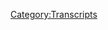 {{DEFAULTSORT:
    #_TRANSCRIPT_0308:February 6-8, 2013
}}{{Transcript
    | title         = [[308: February 6-8, 2013]]
    | caption       = [https://knowledgefight.libsyn.com/knowledge-fight-february-6-8-2013 Listen to this episode on Libsyn]
    | episodeNumber = [[308: February 6-8, 2013|308]]
    | length        = 01:28:35
}}

{{MessageBox
    | header     = Warning: Bot Generated Content
    | text       = This transcript was automatically generated by transcription software and likely contains many mistakes and misattributions. Please check the audio for definitive quotes, attribution, and context.
    | image      = N3yvass4myg91.webp
    | imagewidth = 50px
    | id         = warning
}}

{{TranscriptBlock
    | name      = Unknown Speaker
    | timestamp = 00:00:00.000
    | text      = Andy in Kansas, you're on the air, thanks for holding.
}}

{{TranscriptBlock
    | name      = Unknown Speaker
    | timestamp = 00:00:04.080
    | text      = Hello Alex, I'm a first time caller, I'm a huge fan, I love your work.
}}

{{TranscriptBlock
    | name      = Unknown Speaker
    | timestamp = 00:00:07.280
    | text      = I love you.
}}

{{TranscriptBlock
    | name      = Unknown Speaker
    | timestamp = 00:00:07.780
    | text      = Hey everybody, welcome back to Knowledge Fight, I'm Dan.
}}

{{TranscriptBlock
    | name      = Unknown Speaker
    | timestamp = 00:00:09.859
    | text      = I'm Jordan!
}}

{{TranscriptBlock
    | name      = Unknown Speaker
    | timestamp = 00:00:10.359
    | text      = We're a couple dudes, like sit around, drink novelty beverages, and talk a little bit about Alex Jones.
}}

{{TranscriptBlock
    | name      = Unknown Speaker
    | timestamp = 00:00:14.740
    | text      = Indeed we are, Dan.
}}

{{TranscriptBlock
    | name      = Unknown Speaker
    | timestamp = 00:00:16.460
    | text      = Jordan.
}}

{{TranscriptBlock
    | name      = Unknown Speaker
    | timestamp = 00:00:16.960
    | text      = Dan!
}}

{{TranscriptBlock
    | name      = Unknown Speaker
    | timestamp = 00:00:17.460
    | text      = Jordan!
}}

{{TranscriptBlock
    | name      = Unknown Speaker
    | timestamp = 00:00:18.239
    | text      = Have you ever painted with like, uh, watercolors or acrylics? Have you ever used an easel?
}}

{{TranscriptBlock
    | name      = Unknown Speaker
    | timestamp = 00:00:22.800
    | text      = Yeah man, I was in kindergarten once.
}}

{{TranscriptBlock
    | name      = Unknown Speaker
    | timestamp = 00:00:24.399
    | text      = No, I'm good.
}}

{{TranscriptBlock
    | name      = Unknown Speaker
    | timestamp = 00:00:25.539
    | text      = Yeah, probably when I was like in art classes.
}}

{{TranscriptBlock
    | name      = Unknown Speaker
    | timestamp = 00:00:28.140
    | text      = Cause you know, you have to take art in high school, you got those electives.
}}

{{TranscriptBlock
    | name      = Unknown Speaker
    | timestamp = 00:00:32.520
    | text      = Um, but I've never had any artistic ability, I have, I can't draw for shit, I can't, I have no coordination with like, I don't know if I could draw a circle for you right now.
}}

{{TranscriptBlock
    | name      = Unknown Speaker
    | timestamp = 00:00:44.479
    | text      = Yeah, yeah, yeah, yeah.
}}

{{TranscriptBlock
    | name      = Unknown Speaker
    | timestamp = 00:00:45.320
    | text      = Uh, yeah, no, I could barely do that cool S that everyone drew on their folders.
}}

{{TranscriptBlock
    | name      = Unknown Speaker
    | timestamp = 00:00:49.799
    | text      = I, to be honest, I'm in the same boat and I've never been able to do the S.
}}

{{TranscriptBlock
    | name      = Unknown Speaker
    | timestamp = 00:00:55.000
    | text      = I've always felt very self-conscious about my inability to, yeah, even do that kind of rudimentary thing.
}}

{{TranscriptBlock
    | name      = Unknown Speaker
    | timestamp = 00:01:00.520
    | text      = I think I never really tried to, cause my brother was always really good at cartooning when he was younger, and so it just sort of felt like he had the artistic ability, and then I had glasses and was a dork.
}}

{{TranscriptBlock
    | name      = Unknown Speaker
    | timestamp = 00:01:12.040
    | text      = That's sort of the, uh, the trade-off.
}}

{{TranscriptBlock
    | name      = Unknown Speaker
    | timestamp = 00:01:14.040
    | text      = He owned that space so you had to find your own kind of thing, you couldn't just jump into his area.
}}

{{TranscriptBlock
    | name      = Unknown Speaker
    | timestamp = 00:01:18.920
    | text      = Yeah, absolutely. So I decided to become a jock, that worked out pretty well.
}}

{{TranscriptBlock
    | name      = Unknown Speaker
    | timestamp = 00:01:24.599
    | text      = Uh, no, so your question, the answer is yes, technically, probably, but never, never by choice.
}}

{{TranscriptBlock
    | name      = Unknown Speaker
    | timestamp = 00:01:31.959
    | text      = Yeah. Art is a prison for you, I guess is what you're trying to say.
}}

{{TranscriptBlock
    | name      = Unknown Speaker
    | timestamp = 00:01:36.920
    | text      = Yeah, perhaps. So I don't know anything about aesthetics or creative, visual creativity, but I do know a lot about Alex Jones.
}}

{{TranscriptBlock
    | name      = Unknown Speaker
    | timestamp = 00:01:47.400
    | text      = And I don't know about either, actually.
}}

{{TranscriptBlock
    | name      = Unknown Speaker
    | timestamp = 00:01:50.040
    | text      = And this is a podcast where I tell you about Alex Jones.
}}

{{TranscriptBlock
    | name      = Unknown Speaker
    | timestamp = 00:01:53.719
    | text      = I just can't wait. When are we gonna start?
}}

{{TranscriptBlock
    | name      = Unknown Speaker
    | timestamp = 00:01:56.920
    | text      = Let's do it! Oh, actually, first, before we do, we should probably thank some people who are supporting the show.
}}

{{TranscriptBlock
    | name      = Unknown Speaker
    | timestamp = 00:02:02.200
    | text      = Oh, yeah, that's a smart idea.
}}

{{TranscriptBlock
    | name      = Unknown Speaker
    | timestamp = 00:02:03.560
    | text      = Yeah, this is very nice and we appreciate it so much. So, uh, first I'd like to say thank you to Nicholas. You are now a policy wonk.
}}

{{TranscriptBlock
    | name      = Unknown Speaker
    | timestamp = 00:02:09.159
    | text      = I'm a policy wonk.
}}

{{TranscriptBlock
    | name      = Unknown Speaker
    | timestamp = 00:02:10.520
    | text      = Thank you, Nicholas.
}}

{{TranscriptBlock
    | name      = Unknown Speaker
    | timestamp = 00:02:11.879
    | text      = Next, Sean. Thank you so much. You are now a policy wonk.
}}

{{TranscriptBlock
    | name      = Unknown Speaker
    | timestamp = 00:02:14.919
    | text      = I'm a policy wonk.
}}

{{TranscriptBlock
    | name      = Unknown Speaker
    | timestamp = 00:02:16.520
    | text      = Thanks, Sean.
}}

{{TranscriptBlock
    | name      = Unknown Speaker
    | timestamp = 00:02:17.479
    | text      = Next, Brigitte. That might be Brigitte, but it's like E-T-T-E at the end, so maybe it's Bridgette? Brigitte.
}}

{{TranscriptBlock
    | name      = Unknown Speaker
    | timestamp = 00:02:25.879
    | text      = Brigitte? Was she in, are we talking Red Sonja?
}}

{{TranscriptBlock
    | name      = Unknown Speaker
    | timestamp = 00:02:29.400
    | text      = No. I'm pretty sure it's not.
}}

{{TranscriptBlock
    | name      = Unknown Speaker
    | timestamp = 00:02:31.719
    | text      = But if it is and if it's not, either way, we appreciate it very much and apologize for our ambivalent pronunciation.
}}

{{TranscriptBlock
    | name      = Unknown Speaker
    | timestamp = 00:02:38.360
    | text      = I'm a policy wonk.
}}

{{TranscriptBlock
    | name      = Unknown Speaker
    | timestamp = 00:02:39.479
    | text      = Thank you, Brigitte.
}}

{{TranscriptBlock
    | name      = Unknown Speaker
    | timestamp = 00:02:39.960
    | text      = Thank you, Brigitte.
}}

{{TranscriptBlock
    | name      = Unknown Speaker
    | timestamp = 00:02:41.000
    | text      = Next, Exploder Button. Thank you so much. You are now a policy wonk.
}}

{{TranscriptBlock
    | name      = Unknown Speaker
    | timestamp = 00:02:44.919
    | text      = I'm a policy wonk.
}}

{{TranscriptBlock
    | name      = Unknown Speaker
    | timestamp = 00:02:46.120
    | text      = Much less confusion about how to pronounce that.
}}

{{TranscriptBlock
    | name      = Unknown Speaker
    | timestamp = 00:02:48.280
    | text      = Yeah, yeah, that one's very easily pronounced.
}}

{{TranscriptBlock
    | name      = Unknown Speaker
    | timestamp = 00:02:50.360
    | text      = Yeah, and then finally, I'd like to say thank you to somebody who donated on an elevated level.
}}

{{TranscriptBlock
    | name      = Unknown Speaker
    | timestamp = 00:02:53.800
    | text      = We appreciate that very much.
}}

{{TranscriptBlock
    | name      = Unknown Speaker
    | timestamp = 00:02:55.159
    | text      = So, Cooper, thank you so much. You are now a technocrat.
}}

{{TranscriptBlock
    | name      = Unknown Speaker
    | timestamp = 00:02:58.599
    | text      = I'm a policy wonk.
}}

{{TranscriptBlock
    | name      = Unknown Speaker
    | timestamp = 00:02:59.879
    | text      = Crikey, mate, that's fantastic. Have yourself a brew.
}}

{{TranscriptBlock
    | name      = Unknown Speaker
    | timestamp = 00:03:02.919
    | text      = How's your 401k doing, bro?
}}

{{TranscriptBlock
    | name      = Unknown Speaker
    | timestamp = 00:03:04.520
    | text      = We gotta go full tilt boogie on this, Watson, all right?
}}

{{TranscriptBlock
    | name      = Unknown Speaker
    | timestamp = 00:03:07.159
    | text      = Let's just get down to business. We ain't making that money off that heroin.
}}

{{TranscriptBlock
    | name      = Unknown Speaker
    | timestamp = 00:03:10.439
    | text      = Why are you pimps so good?
}}

{{TranscriptBlock
    | name      = Unknown Speaker
    | timestamp = 00:03:12.439
    | text      = My neck is freakishly large.
}}

{{TranscriptBlock
    | name      = Unknown Speaker
    | timestamp = 00:03:14.120
    | text      = I declare info war on you.
}}

{{TranscriptBlock
    | name      = Unknown Speaker
    | timestamp = 00:03:16.759
    | text      = Thank you so much, Cooper.
}}

{{TranscriptBlock
    | name      = Unknown Speaker
    | timestamp = 00:03:17.719
    | text      = Thank you very much, Cooper.
}}

{{TranscriptBlock
    | name      = Unknown Speaker
    | timestamp = 00:03:19.000
    | text      = If you're out there listening and you're thinking,
}}

{{TranscriptBlock
    | name      = Unknown Speaker
    | timestamp = 00:03:20.280
    | text      = hey, I like this show, I'd like to support what these guys do,
}}

{{TranscriptBlock
    | name      = Unknown Speaker
    | timestamp = 00:03:22.280
    | text      = you can do that by going to our website, knowledgefight.com.
}}

{{TranscriptBlock
    | name      = Unknown Speaker
    | timestamp = 00:03:24.520
    | text      = There's a button that says support the show. We would appreciate it.
}}

{{TranscriptBlock
    | name      = Unknown Speaker
    | timestamp = 00:03:26.599
    | text      = Absolutely.
}}

{{TranscriptBlock
    | name      = Unknown Speaker
    | timestamp = 00:03:27.400
    | text      = So, Jordan, I am back in the past still.
}}

{{TranscriptBlock
    | name      = Unknown Speaker
    | timestamp = 00:03:30.280
    | text      = I was so unsatisfied by the last 2013 episode that I listened to and how, like,
}}

{{TranscriptBlock
    | name      = Unknown Speaker
    | timestamp = 00:03:35.960
    | text      = sort of vapid they were that I was like, there has to be more.
}}

{{TranscriptBlock
    | name      = Unknown Speaker
    | timestamp = 00:03:39.560
    | text      = There has to be something else.
}}

{{TranscriptBlock
    | name      = Unknown Speaker
    | timestamp = 00:03:41.159
    | text      = So I stuck around because I felt like every time Alex has those hard lulls,
}}

{{TranscriptBlock
    | name      = Unknown Speaker
    | timestamp = 00:03:46.919
    | text      = like just real, like dead pastures of nothing growing in them.
}}

{{TranscriptBlock
    | name      = Unknown Speaker
    | timestamp = 00:03:51.719
    | text      = Death Valley.
}}

{{TranscriptBlock
    | name      = Unknown Speaker
    | timestamp = 00:03:52.680
    | text      = Generally, that means something's going to happen.
}}

{{TranscriptBlock
    | name      = Unknown Speaker
    | timestamp = 00:03:54.680
    | text      = I usually feel like he recognizes I'm not bringing it.
}}

{{TranscriptBlock
    | name      = Unknown Speaker
    | timestamp = 00:03:57.960
    | text      = Yeah.
}}

{{TranscriptBlock
    | name      = Unknown Speaker
    | timestamp = 00:03:59.080
    | text      = He'll give you something.
}}

{{TranscriptBlock
    | name      = Unknown Speaker
    | timestamp = 00:04:01.080
    | text      = I'll tell you, he did give me something.
}}

{{TranscriptBlock
    | name      = Unknown Speaker
    | timestamp = 00:04:02.680
    | text      = I'm not sure what it was, but he gave me something.
}}

{{TranscriptBlock
    | name      = Unknown Speaker
    | timestamp = 00:04:05.080
    | text      = And today we're going over February 6th through 8th, 2013.
}}

{{TranscriptBlock
    | name      = Unknown Speaker
    | timestamp = 00:04:08.919
    | text      = All right. But before we get into that,
}}

{{TranscriptBlock
    | name      = Unknown Speaker
    | timestamp = 00:04:10.520
    | text      = I'd like to just give everybody a rundown of things I'm aware of
}}

{{TranscriptBlock
    | name      = Unknown Speaker
    | timestamp = 00:04:14.280
    | text      = in the present day of Alex Jones.
}}

{{TranscriptBlock
    | name      = Unknown Speaker
    | timestamp = 00:04:15.800
    | text      = I was going to say, I can't even help being,
}}

{{TranscriptBlock
    | name      = Unknown Speaker
    | timestamp = 00:04:17.879
    | text      = people really went out of their way to make sure I knew that
}}

{{TranscriptBlock
    | name      = Unknown Speaker
    | timestamp = 00:04:20.920
    | text      = Rainbow Snatch was back in play.
}}

{{TranscriptBlock
    | name      = Unknown Speaker
    | timestamp = 00:04:22.600
    | text      = Absolutely.
}}

{{TranscriptBlock
    | name      = Unknown Speaker
    | timestamp = 00:04:23.160
    | text      = Yeah.
}}

{{TranscriptBlock
    | name      = Unknown Speaker
    | timestamp = 00:04:23.639
    | text      = Rainbow Snatch, Millie Weaver is going out trolling people real hard.
}}

{{TranscriptBlock
    | name      = Unknown Speaker
    | timestamp = 00:04:28.120
    | text      = Doing it, doing her job.
}}

{{TranscriptBlock
    | name      = Unknown Speaker
    | timestamp = 00:04:29.879
    | text      = Real exciting.
}}

{{TranscriptBlock
    | name      = Unknown Speaker
    | timestamp = 00:04:30.519
    | text      = Whatever she does.
}}

{{TranscriptBlock
    | name      = Unknown Speaker
    | timestamp = 00:04:31.480
    | text      = That actually, whenever people started posting that,
}}

{{TranscriptBlock
    | name      = Unknown Speaker
    | timestamp = 00:04:33.720
    | text      = that made me want to cover the present so much less.
}}

{{TranscriptBlock
    | name      = Unknown Speaker
    | timestamp = 00:04:36.839
    | text      = Because it's like, what are you doing?
}}

{{TranscriptBlock
    | name      = Unknown Speaker
    | timestamp = 00:04:38.519
    | text      = Yeah.
}}

{{TranscriptBlock
    | name      = Unknown Speaker
    | timestamp = 00:04:39.000
    | text      = What is the goal here?
}}

{{TranscriptBlock
    | name      = Unknown Speaker
    | timestamp = 00:04:40.680
    | text      = Yeah.
}}

{{TranscriptBlock
    | name      = Unknown Speaker
    | timestamp = 00:04:41.000
    | text      = Her and Caitlin Bennett are both going out to pride events
}}

{{TranscriptBlock
    | name      = Unknown Speaker
    | timestamp = 00:04:45.639
    | text      = and trying to trick people into signing petitions
}}

{{TranscriptBlock
    | name      = Unknown Speaker
    | timestamp = 00:04:48.680
    | text      = where Trump supporters go to concentration camps.
}}

{{TranscriptBlock
    | name      = Unknown Speaker
    | timestamp = 00:04:51.720
    | text      = Yeah, yeah, yeah.
}}

{{TranscriptBlock
    | name      = Unknown Speaker
    | timestamp = 00:04:52.199
    | text      = It's like, you guys are just ripping off Mark Dice's stupid man on the street bit.
}}

{{TranscriptBlock
    | name      = Unknown Speaker
    | timestamp = 00:04:56.120
    | text      = Proves nothing.
}}

{{TranscriptBlock
    | name      = Unknown Speaker
    | timestamp = 00:04:56.920
    | text      = Absolutely.
}}

{{TranscriptBlock
    | name      = Unknown Speaker
    | timestamp = 00:04:57.560
    | text      = It's just distractionary.
}}

{{TranscriptBlock
    | name      = Unknown Speaker
    | timestamp = 00:04:59.160
    | text      = It's very, it's lame and desperate for attention on their part.
}}

{{TranscriptBlock
    | name      = Unknown Speaker
    | timestamp = 00:05:04.920
    | text      = It makes me, I'm not interested.
}}

{{TranscriptBlock
    | name      = Unknown Speaker
    | timestamp = 00:05:07.480
    | text      = It makes me feel like I don't want to be involved.
}}

{{TranscriptBlock
    | name      = Unknown Speaker
    | timestamp = 00:05:09.720
    | text      = You guys do what you're doing.
}}

{{TranscriptBlock
    | name      = Unknown Speaker
    | timestamp = 00:05:10.759
    | text      = Have fun.
}}

{{TranscriptBlock
    | name      = Unknown Speaker
    | timestamp = 00:05:11.319
    | text      = Absolutely.
}}

{{TranscriptBlock
    | name      = Unknown Speaker
    | timestamp = 00:05:11.800
    | text      = I don't even care.
}}

{{TranscriptBlock
    | name      = Unknown Speaker
    | timestamp = 00:05:12.600
    | text      = I agree.
}}

{{TranscriptBlock
    | name      = Unknown Speaker
    | timestamp = 00:05:13.160
    | text      = It feels beneath me to comment on what you're doing.
}}

{{TranscriptBlock
    | name      = Unknown Speaker
    | timestamp = 00:05:15.480
    | text      = It scares me because the comedy is so bad.
}}

{{TranscriptBlock
    | name      = Unknown Speaker
    | timestamp = 00:05:18.839
    | text      = Or the intent of comedy is there.
}}

{{TranscriptBlock
    | name      = Unknown Speaker
    | timestamp = 00:05:22.199
    | text      = But it's not even, you would assume.
}}

{{TranscriptBlock
    | name      = Unknown Speaker
    | timestamp = 00:05:25.000
    | text      = Yeah, it's hard to say.
}}

{{TranscriptBlock
    | name      = Unknown Speaker
    | timestamp = 00:05:26.279
    | text      = You would assume.
}}

{{TranscriptBlock
    | name      = Unknown Speaker
    | timestamp = 00:05:27.000
    | text      = But it would be so bad that I would slip from mocking it into just outright being mean to it.
}}

{{TranscriptBlock
    | name      = Unknown Speaker
    | timestamp = 00:05:34.279
    | text      = Because I take it as almost offensive towards comedy in general.
}}

{{TranscriptBlock
    | name      = Unknown Speaker
    | timestamp = 00:05:37.959
    | text      = Sure.
}}

{{TranscriptBlock
    | name      = Unknown Speaker
    | timestamp = 00:05:38.519
    | text      = And I don't want to be mean to Millie Weaver.
}}

{{TranscriptBlock
    | name      = Unknown Speaker
    | timestamp = 00:05:40.839
    | text      = What is she doing?
}}

{{TranscriptBlock
    | name      = Unknown Speaker
    | timestamp = 00:05:42.839
    | text      = Maybe it could be mean to her a little bit.
}}

{{TranscriptBlock
    | name      = Unknown Speaker
    | timestamp = 00:05:44.519
    | text      = She deserves a little ire.
}}

{{TranscriptBlock
    | name      = Unknown Speaker
    | timestamp = 00:05:45.879
    | text      = She could use a little, yeah.
}}

{{TranscriptBlock
    | name      = Unknown Speaker
    | timestamp = 00:05:47.160
    | text      = So I'm aware of all that.
}}

{{TranscriptBlock
    | name      = Unknown Speaker
    | timestamp = 00:05:48.920
    | text      = Also aware of Alex losing that lawsuit about Pepe the Frog.
}}

{{TranscriptBlock
    | name      = Unknown Speaker
    | timestamp = 00:05:53.560
    | text      = $15k is not enough, but whatever.
}}

{{TranscriptBlock
    | name      = Unknown Speaker
    | timestamp = 00:05:55.240
    | text      = No, it is not.
}}

{{TranscriptBlock
    | name      = Unknown Speaker
    | timestamp = 00:05:56.439
    | text      = No, it is not.
}}

{{TranscriptBlock
    | name      = Unknown Speaker
    | timestamp = 00:05:57.319
    | text      = But it's probably about right in terms of like what the licensing would have been for it.
}}

{{TranscriptBlock
    | name      = Unknown Speaker
    | timestamp = 00:06:01.720
    | text      = And again, I admire it when people sue Alex and they're not punitive about it.
}}

{{TranscriptBlock
    | name      = Unknown Speaker
    | timestamp = 00:06:06.439
    | text      = Right.
}}

{{TranscriptBlock
    | name      = Unknown Speaker
    | timestamp = 00:06:07.000
    | text      = I do appreciate the idea that people are keeping the turf a little bit pure.
}}

{{TranscriptBlock
    | name      = Unknown Speaker
    | timestamp = 00:06:11.000
    | text      = Yeah.
}}

{{TranscriptBlock
    | name      = Unknown Speaker
    | timestamp = 00:06:11.399
    | text      = Like coming after him and not just trying to abusively take a ton of money from him.
}}

{{TranscriptBlock
    | name      = Unknown Speaker
    | timestamp = 00:06:16.600
    | text      = Right.
}}

{{TranscriptBlock
    | name      = Unknown Speaker
    | timestamp = 00:06:16.839
    | text      = And from what I understand, Matt Fury was saying that he's going to donate the money to charity.
}}

{{TranscriptBlock
    | name      = Unknown Speaker
    | timestamp = 00:06:20.759
    | text      = And it's not even about getting this money from Alex.
}}

{{TranscriptBlock
    | name      = Unknown Speaker
    | timestamp = 00:06:24.120
    | text      = It's more a principle of the thing.
}}

{{TranscriptBlock
    | name      = Unknown Speaker
    | timestamp = 00:06:25.959
    | text      = Yeah, good for him.
}}

{{TranscriptBlock
    | name      = Unknown Speaker
    | timestamp = 00:06:26.839
    | text      = And so yeah, that's great.
}}

{{TranscriptBlock
    | name      = Unknown Speaker
    | timestamp = 00:06:28.120
    | text      = And Alex is his attorney, your best friend.
}}

{{TranscriptBlock
    | name      = Unknown Speaker
    | timestamp = 00:06:31.319
    | text      = Barnes.
}}

{{TranscriptBlock
    | name      = Unknown Speaker
    | timestamp = 00:06:32.279
    | text      = He's come out and declared victory, even though they had to pay $50,000.
}}

{{TranscriptBlock
    | name      = Unknown Speaker
    | timestamp = 00:06:36.040
    | text      = Good work, Barnes.
}}

{{TranscriptBlock
    | name      = Unknown Speaker
    | timestamp = 00:06:37.160
    | text      = Yeah, he is a spin artist.
}}

{{TranscriptBlock
    | name      = Unknown Speaker
    | timestamp = 00:06:40.279
    | text      = So there's and also just before we started recording,
}}

{{TranscriptBlock
    | name      = Unknown Speaker
    | timestamp = 00:06:43.800
    | text      = got to update that Roger Stone is back on the show.
}}

{{TranscriptBlock
    | name      = Unknown Speaker
    | timestamp = 00:06:46.920
    | text      = Wait, what?
}}

{{TranscriptBlock
    | name      = Unknown Speaker
    | timestamp = 00:06:47.959
    | text      = No, he can't even.
}}

{{TranscriptBlock
    | name      = Unknown Speaker
    | timestamp = 00:06:49.639
    | text      = What?
}}

{{TranscriptBlock
    | name      = Unknown Speaker
    | timestamp = 00:06:50.120
    | text      = No.
}}

{{TranscriptBlock
    | name      = Unknown Speaker
    | timestamp = 00:06:50.839
    | text      = Apparently, maybe there's some things that aren't covered by his gag order that he can comment on.
}}

{{TranscriptBlock
    | name      = Unknown Speaker
    | timestamp = 00:06:54.839
    | text      = I don't know.
}}

{{TranscriptBlock
    | name      = Unknown Speaker
    | timestamp = 00:06:56.600
    | text      = So we'll talk more about that.
}}

{{TranscriptBlock
    | name      = Unknown Speaker
    | timestamp = 00:06:58.199
    | text      = They're doing a Mark Richards episode, I think.
}}

{{TranscriptBlock
    | name      = Unknown Speaker
    | timestamp = 00:06:59.879
    | text      = Yeah, that'd be great.
}}

{{TranscriptBlock
    | name      = Unknown Speaker
    | timestamp = 00:07:01.800
    | text      = Oh, man.
}}

{{TranscriptBlock
    | name      = Unknown Speaker
    | timestamp = 00:07:02.600
    | text      = Roger Stone has made contact with Raptors.
}}

{{TranscriptBlock
    | name      = Unknown Speaker
    | timestamp = 00:07:04.519
    | text      = Yep, yep.
}}

{{TranscriptBlock
    | name      = Unknown Speaker
    | timestamp = 00:07:05.560
    | text      = So we'll talk a little bit more about that probably on Friday's show.
}}

{{TranscriptBlock
    | name      = Unknown Speaker
    | timestamp = 00:07:08.199
    | text      = Probably do a present day one with a little week wrap up as best we can on Friday.
}}

{{TranscriptBlock
    | name      = Unknown Speaker
    | timestamp = 00:07:12.439
    | text      = We'll get to the Raptor Stone business.
}}

{{TranscriptBlock
    | name      = Unknown Speaker
    | timestamp = 00:07:14.279
    | text      = Yeah, but I just couldn't master it.
}}

{{TranscriptBlock
    | name      = Unknown Speaker
    | timestamp = 00:07:15.800
    | text      = And I wanted to stick around and see if Alex fed me something really fucked up.
}}

{{TranscriptBlock
    | name      = Unknown Speaker
    | timestamp = 00:07:20.920
    | text      = Yeah.
}}

{{TranscriptBlock
    | name      = Unknown Speaker
    | timestamp = 00:07:21.240
    | text      = After that terribly dull stretch.
}}

{{TranscriptBlock
    | name      = Unknown Speaker
    | timestamp = 00:07:24.759
    | text      = You had a bad taste in your mouth.
}}

{{TranscriptBlock
    | name      = Unknown Speaker
    | timestamp = 00:07:26.920
    | text      = So we get here and we're going to start on the sixth.
}}

{{TranscriptBlock
    | name      = Unknown Speaker
    | timestamp = 00:07:29.319
    | text      = And Alex delivers almost immediately.
}}

{{TranscriptBlock
    | name      = Unknown Speaker
    | timestamp = 00:07:32.600
    | text      = Of course.
}}

{{TranscriptBlock
    | name      = Unknown Speaker
    | timestamp = 00:07:33.480
    | text      = He is weird on the sixth.
}}

{{TranscriptBlock
    | name      = Unknown Speaker
    | timestamp = 00:07:36.279
    | text      = Okay.
}}

{{TranscriptBlock
    | name      = Unknown Speaker
    | timestamp = 00:07:36.759
    | text      = He is in a very strange mood.
}}

{{TranscriptBlock
    | name      = Unknown Speaker
    | timestamp = 00:07:38.920
    | text      = And he has found some science news that he does not understand.
}}

{{TranscriptBlock
    | name      = Unknown Speaker
    | timestamp = 00:07:43.079
    | text      = And oh, man.
}}

{{TranscriptBlock
    | name      = Unknown Speaker
    | timestamp = 00:07:44.920
    | text      = Major scientific institutions have come out and they've cross-referenced each other's research.
}}

{{TranscriptBlock
    | name      = Unknown Speaker
    | timestamp = 00:07:49.959
    | text      = And it appears that light waves and other matter is in some type of ordered format that
}}

{{TranscriptBlock
    | name      = Unknown Speaker
    | timestamp = 00:07:59.000
    | text      = appears to be coded, coded and appears to be a simulation.
}}

{{TranscriptBlock
    | name      = Unknown Speaker
    | timestamp = 00:08:04.360
    | text      = That's why so many top scientists who were atheist got into the 96% of the DNA.
}}

{{TranscriptBlock
    | name      = Unknown Speaker
    | timestamp = 00:08:11.000
    | text      = And we've done reports on this that they thought was junk and found all the coding in there
}}

{{TranscriptBlock
    | name      = Unknown Speaker
    | timestamp = 00:08:17.160
    | text      = and got religion very, very quickly.
}}

{{TranscriptBlock
    | name      = Unknown Speaker
    | timestamp = 00:08:20.279
    | text      = Is that how that worked, Dan?
}}

{{TranscriptBlock
    | name      = Unknown Speaker
    | timestamp = 00:08:21.959
    | text      = Life did not come out of nothingness.
}}

{{TranscriptBlock
    | name      = Unknown Speaker
    | timestamp = 00:08:24.759
    | text      = And then the atheists say, well, it must have been seated here from deep space.
}}

{{TranscriptBlock
    | name      = Unknown Speaker
    | timestamp = 00:08:28.199
    | text      = Could have.
}}

{{TranscriptBlock
    | name      = Unknown Speaker
    | timestamp = 00:08:29.240
    | text      = Well, where did that life come from?
}}

{{TranscriptBlock
    | name      = Unknown Speaker
    | timestamp = 00:08:31.399
    | text      = And then where did that life come from?
}}

{{TranscriptBlock
    | name      = Unknown Speaker
    | timestamp = 00:08:33.159
    | text      = What is the universe?
}}

{{TranscriptBlock
    | name      = Unknown Speaker
    | timestamp = 00:08:34.120
    | text      = It's turtles all the way down, Dan.
}}

{{TranscriptBlock
    | name      = Unknown Speaker
    | timestamp = 00:08:36.600
    | text      = It is the thought of the creator.
}}

{{TranscriptBlock
    | name      = Unknown Speaker
    | timestamp = 00:08:39.080
    | text      = It is God thinks and it is created.
}}

{{TranscriptBlock
    | name      = Unknown Speaker
    | timestamp = 00:08:42.919
    | text      = It is a simulation of the mind of God.
}}

{{TranscriptBlock
    | name      = Unknown Speaker
    | timestamp = 00:08:45.799
    | text      = But we are creations with free will made in the image of God.
}}

{{TranscriptBlock
    | name      = Unknown Speaker
    | timestamp = 00:08:50.440
    | text      = And imagine we are genetic expressions, but endowed with a spirit by God who are able
}}

{{TranscriptBlock
    | name      = Unknown Speaker
    | timestamp = 00:08:57.720
    | text      = to then decipher the coding.
}}

{{TranscriptBlock
    | name      = Unknown Speaker
    | timestamp = 00:09:00.600
    | text      = We've now gotten to that point where the scientists are saying there is no God and
}}

{{TranscriptBlock
    | name      = Unknown Speaker
    | timestamp = 00:09:04.759
    | text      = they're deciphering the coding and going, this whole thing's a simulation.
}}

{{TranscriptBlock
    | name      = Unknown Speaker
    | timestamp = 00:09:08.679
    | text      = This is designed.
}}

{{TranscriptBlock
    | name      = Unknown Speaker
    | timestamp = 00:09:09.720
    | text      = This is coded.
}}

{{TranscriptBlock
    | name      = Unknown Speaker
    | timestamp = 00:09:10.679
    | text      = What is this?
}}

{{TranscriptBlock
    | name      = Unknown Speaker
    | timestamp = 00:09:17.480
    | text      = And I already knew that because I've read the Bible.
}}

{{TranscriptBlock
    | name      = Unknown Speaker
    | timestamp = 00:09:21.240
    | text      = Oh, shit.
}}

{{TranscriptBlock
    | name      = Unknown Speaker
    | timestamp = 00:09:23.080
    | text      = Oh, shit.
}}

{{TranscriptBlock
    | name      = Unknown Speaker
    | timestamp = 00:09:24.360
    | text      = We're in trouble.
}}

{{TranscriptBlock
    | name      = Unknown Speaker
    | timestamp = 00:09:26.279
    | text      = We are in trouble.
}}

{{TranscriptBlock
    | name      = Unknown Speaker
    | timestamp = 00:09:28.279
    | text      = So, so, so he knew that the world was a simulation because he read the Bible.
}}

{{TranscriptBlock
    | name      = Unknown Speaker
    | timestamp = 00:09:33.240
    | text      = Yeah, this is a mess.
}}

{{TranscriptBlock
    | name      = Unknown Speaker
    | timestamp = 00:09:37.000
    | text      = How far, how, how far into the broadcast on this is pretty early.
}}

{{TranscriptBlock
    | name      = Unknown Speaker
    | timestamp = 00:09:41.480
    | text      = This is like first 20 minutes, probably maybe after the first break, because he's still
}}

{{TranscriptBlock
    | name      = Unknown Speaker
    | timestamp = 00:09:47.399
    | text      = even back in 2013 had that radio clock where the first couple of minutes aren't on the
}}

{{TranscriptBlock
    | name      = Unknown Speaker
    | timestamp = 00:09:53.000
    | text      = radio station, so he usually gets good at about the eight-minute mark because that's
}}

{{TranscriptBlock
    | name      = Unknown Speaker
    | timestamp = 00:09:57.159
    | text      = when everyone's listening.
}}

{{TranscriptBlock
    | name      = Unknown Speaker
    | timestamp = 00:09:58.039
    | text      = That's when everybody's back on.
}}

{{TranscriptBlock
    | name      = Unknown Speaker
    | timestamp = 00:09:59.080
    | text      = Yeah, there's a little, so he's from like zero to about like five minutes or so, four
}}

{{TranscriptBlock
    | name      = Unknown Speaker
    | timestamp = 00:10:05.399
    | text      = or five minutes.
}}

{{TranscriptBlock
    | name      = Unknown Speaker
    | timestamp = 00:10:06.440
    | text      = That's just that no man's land that's usually station IDs and stuff.
}}

{{TranscriptBlock
    | name      = Unknown Speaker
    | timestamp = 00:10:10.039
    | text      = Then commercial break comes back at eight and then boom.
}}

{{TranscriptBlock
    | name      = Unknown Speaker
    | timestamp = 00:10:13.320
    | text      = Yeah, so it's somewhere around there, I believe.
}}

{{TranscriptBlock
    | name      = Unknown Speaker
    | timestamp = 00:10:15.399
    | text      = It's pretty early.
}}

{{TranscriptBlock
    | name      = Unknown Speaker
    | timestamp = 00:10:16.600
    | text      = He's getting into the simulation news real fast.
}}

{{TranscriptBlock
    | name      = Unknown Speaker
    | timestamp = 00:10:20.759
    | text      = Oh, boy.
}}

{{TranscriptBlock
    | name      = Unknown Speaker
    | timestamp = 00:10:21.639
    | text      = And this isn't news.
}}

{{TranscriptBlock
    | name      = Unknown Speaker
    | timestamp = 00:10:23.480
    | text      = No, no, this is not going to go well.
}}

{{TranscriptBlock
    | name      = Unknown Speaker
    | timestamp = 00:10:26.360
    | text      = This is not accurate.
}}

{{TranscriptBlock
    | name      = Unknown Speaker
    | timestamp = 00:10:27.159
    | text      = This is not going to go well.
}}

{{TranscriptBlock
    | name      = Unknown Speaker
    | timestamp = 00:10:28.039
    | text      = It shouldn't surprise us though at all the idea that Alex has figured out that some people
}}

{{TranscriptBlock
    | name      = Unknown Speaker
    | timestamp = 00:10:32.679
    | text      = believe the world is a simulation and that he's turned it into proof of his version of
}}

{{TranscriptBlock
    | name      = Unknown Speaker
    | timestamp = 00:10:37.639
    | text      = God.
}}

{{TranscriptBlock
    | name      = Unknown Speaker
    | timestamp = 00:10:38.039
    | text      = Yeah, I'm shocked that it took until 2013 for us to get there.
}}

{{TranscriptBlock
    | name      = Unknown Speaker
    | timestamp = 00:10:41.559
    | text      = I bet he's dabbled in this before and I'm not entirely sure why he's bringing it up
}}

{{TranscriptBlock
    | name      = Unknown Speaker
    | timestamp = 00:10:45.559
    | text      = now because most of the stuff he's talking about is from an article that came out in
}}

{{TranscriptBlock
    | name      = Unknown Speaker
    | timestamp = 00:10:48.759
    | text      = Wired on October 11th, 2012, so even this is months-old stuff.
}}

{{TranscriptBlock
    | name      = Unknown Speaker
    | timestamp = 00:10:53.799
    | text      = And that article was discussing some recent research into cosmic ray particles.
}}

{{TranscriptBlock
    | name      = Unknown Speaker
    | timestamp = 00:10:57.799
    | text      = The researchers studying the particles found that they had a limit to how much energy these
}}

{{TranscriptBlock
    | name      = Unknown Speaker
    | timestamp = 00:11:01.559
    | text      = particles can have, and that limit appeared to be arbitrary, which the article presents
}}

{{TranscriptBlock
    | name      = Unknown Speaker
    | timestamp = 00:11:06.039
    | text      = as possibly representing evidence of built-in limits in the physical universe that are part
}}

{{TranscriptBlock
    | name      = Unknown Speaker
    | timestamp = 00:11:10.360
    | text      = of the parameters that we're a simulation within.
}}

{{TranscriptBlock
    | name      = Unknown Speaker
    | timestamp = 00:11:13.879
    | text      = However, the article isn't written by a lunatic, so it also points out, quote, it could be
}}

{{TranscriptBlock
    | name      = Unknown Speaker
    | timestamp = 00:11:18.679
    | text      = though, that we're incorrectly interpreting evidence of certain fundamental laws that
}}

{{TranscriptBlock
    | name      = Unknown Speaker
    | timestamp = 00:11:22.600
    | text      = we are as yet unfamiliar with.
}}

{{TranscriptBlock
    | name      = Unknown Speaker
    | timestamp = 00:11:24.600
    | text      = It could even be that this isn't evidence at all for a simulator, as a real lattice
}}

{{TranscriptBlock
    | name      = Unknown Speaker
    | timestamp = 00:11:28.919
    | text      = might work in a different way as to how we would envision it.
}}

{{TranscriptBlock
    | name      = Unknown Speaker
    | timestamp = 00:11:32.039
    | text      = Yeah.
}}

{{TranscriptBlock
    | name      = Unknown Speaker
    | timestamp = 00:11:32.679
    | text      = So it's really...
}}

{{TranscriptBlock
    | name      = Unknown Speaker
    | timestamp = 00:11:34.600
    | text      = Long story short, physics...
}}

{{TranscriptBlock
    | name      = Unknown Speaker
    | timestamp = 00:11:37.720
    | text      = It's a crucial thing here.
}}

{{TranscriptBlock
    | name      = Unknown Speaker
    | timestamp = 00:11:39.240
    | text      = It's really fun to imagine that we live in a computer simulation and the matrix is real,
}}

{{TranscriptBlock
    | name      = Unknown Speaker
    | timestamp = 00:11:43.399
    | text      = but more measured analysis has to include the possibility that we just don't know anything
}}

{{TranscriptBlock
    | name      = Unknown Speaker
    | timestamp = 00:11:47.639
    | text      = about the things we're studying yet.
}}

{{TranscriptBlock
    | name      = Unknown Speaker
    | timestamp = 00:11:49.960
    | text      = Scientists often include this restraint, but it's a real deep human tendency to try to
}}

{{TranscriptBlock
    | name      = Unknown Speaker
    | timestamp = 00:11:54.360
    | text      = take something that could be suggesting some new finding of science and act like your interpretation
}}

{{TranscriptBlock
    | name      = Unknown Speaker
    | timestamp = 00:11:59.720
    | text      = is supported by the scientist's work.
}}

{{TranscriptBlock
    | name      = Unknown Speaker
    | timestamp = 00:12:02.519
    | text      = When I hear Alex talking about this article, that's all I really hear.
}}

{{TranscriptBlock
    | name      = Unknown Speaker
    | timestamp = 00:12:05.559
    | text      = He wants to believe the world is some kind of a simulation, so he takes this article
}}

{{TranscriptBlock
    | name      = Unknown Speaker
    | timestamp = 00:12:09.799
    | text      = as mainstream proof that it definitely is, intentionally ignoring the part about how
}}

{{TranscriptBlock
    | name      = Unknown Speaker
    | timestamp = 00:12:13.960
    | text      = it's totally possible these are just rules of cosmic particles that we don't understand.
}}

{{TranscriptBlock
    | name      = Unknown Speaker
    | timestamp = 00:12:17.879
    | text      = Right.
}}

{{TranscriptBlock
    | name      = Unknown Speaker
    | timestamp = 00:12:18.759
    | text      = And he brings Paul Joseph Watson in to talk about it.
}}

{{TranscriptBlock
    | name      = Unknown Speaker
    | timestamp = 00:12:21.159
    | text      = No!
}}

{{TranscriptBlock
    | name      = Unknown Speaker
    | timestamp = 00:12:21.399
    | text      = Because Paul Joseph Watson is a space expert.
}}

{{TranscriptBlock
    | name      = Unknown Speaker
    | timestamp = 00:12:23.240
    | text      = What?
}}

{{TranscriptBlock
    | name      = Unknown Speaker
    | timestamp = 00:12:23.639
    | text      = No!
}}

{{TranscriptBlock
    | name      = Unknown Speaker
    | timestamp = 00:12:24.519
    | text      = He comes in, he has a very boring appearance on the show.
}}

{{TranscriptBlock
    | name      = Unknown Speaker
    | timestamp = 00:12:27.559
    | text      = But yeah, it's insane.
}}

{{TranscriptBlock
    | name      = Unknown Speaker
    | timestamp = 00:12:29.559
    | text      = It's a real religiosity streak that's going on.
}}

{{TranscriptBlock
    | name      = Unknown Speaker
    | timestamp = 00:12:34.600
    | text      = I get why that's the thing that the religious tack onto it.
}}

{{TranscriptBlock
    | name      = Unknown Speaker
    | timestamp = 00:12:39.480
    | text      = Because as science starts to understand more and more about how things work,
}}

{{TranscriptBlock
    | name      = Unknown Speaker
    | timestamp = 00:12:43.799
    | text      = even they're going to eventually have to turn to why things work the way they do.
}}

{{TranscriptBlock
    | name      = Unknown Speaker
    | timestamp = 00:12:47.639
    | text      = You know, when you start talking about why is the universal constant the speed of light squared?
}}

{{TranscriptBlock
    | name      = Unknown Speaker
    | timestamp = 00:12:54.919
    | text      = I mean, I don't know.
}}

{{TranscriptBlock
    | name      = Unknown Speaker
    | timestamp = 00:12:56.600
    | text      = Why?
}}

{{TranscriptBlock
    | name      = Unknown Speaker
    | timestamp = 00:12:57.080
    | text      = Because that's what it is.
}}

{{TranscriptBlock
    | name      = Unknown Speaker
    | timestamp = 00:12:58.679
    | text      = You know, eventually you're going to have to get to can the universe exist without these
}}

{{TranscriptBlock
    | name      = Unknown Speaker
    | timestamp = 00:13:03.000
    | text      = rules?
}}

{{TranscriptBlock
    | name      = Unknown Speaker
    | timestamp = 00:13:03.480
    | text      = Is there universes that do?
}}

{{TranscriptBlock
    | name      = Unknown Speaker
    | timestamp = 00:13:05.320
    | text      = Are we in a long string of possible universes and some of them have these rules and some
}}

{{TranscriptBlock
    | name      = Unknown Speaker
    | timestamp = 00:13:09.559
    | text      = don't?
}}

{{TranscriptBlock
    | name      = Unknown Speaker
    | timestamp = 00:13:10.039
    | text      = Nobody knows.
}}

{{TranscriptBlock
    | name      = Unknown Speaker
    | timestamp = 00:13:10.759
    | text      = Right.
}}

{{TranscriptBlock
    | name      = Unknown Speaker
    | timestamp = 00:13:11.159
    | text      = So God slips in at the very end is like, hey, guess what?
}}

{{TranscriptBlock
    | name      = Unknown Speaker
    | timestamp = 00:13:14.840
    | text      = It's Jesus.
}}

{{TranscriptBlock
    | name      = Unknown Speaker
    | timestamp = 00:13:15.639
    | text      = Boom.
}}

{{TranscriptBlock
    | name      = Unknown Speaker
    | timestamp = 00:13:16.039
    | text      = Don't get me wrong.
}}

{{TranscriptBlock
    | name      = Unknown Speaker
    | timestamp = 00:13:16.759
    | text      = I don't not enjoy the occasional thinking about this stuff.
}}

{{TranscriptBlock
    | name      = Unknown Speaker
    | timestamp = 00:13:20.279
    | text      = Yeah.
}}

{{TranscriptBlock
    | name      = Unknown Speaker
    | timestamp = 00:13:20.600
    | text      = But I also don't like what Alex is doing with it.
}}

{{TranscriptBlock
    | name      = Unknown Speaker
    | timestamp = 00:13:22.679
    | text      = No, absolutely not.
}}

{{TranscriptBlock
    | name      = Unknown Speaker
    | timestamp = 00:13:23.399
    | text      = So I'm going to play the wall over here.
}}

{{TranscriptBlock
    | name      = Unknown Speaker
    | timestamp = 00:13:25.720
    | text      = I didn't do his bullshit.
}}

{{TranscriptBlock
    | name      = Unknown Speaker
    | timestamp = 00:13:26.919
    | text      = Yeah.
}}

{{TranscriptBlock
    | name      = Unknown Speaker
    | timestamp = 00:13:27.480
    | text      = So he talks a little bit more about this.
}}

{{TranscriptBlock
    | name      = Unknown Speaker
    | timestamp = 00:13:29.159
    | text      = And this is where he kind of gets into like, there's already shades of religion to his
}}

{{TranscriptBlock
    | name      = Unknown Speaker
    | timestamp = 00:13:34.440
    | text      = talking about the simulation theory.
}}

{{TranscriptBlock
    | name      = Unknown Speaker
    | timestamp = 00:13:36.759
    | text      = But here's where it gets deeply fucked up.
}}

{{TranscriptBlock
    | name      = Unknown Speaker
    | timestamp = 00:13:39.320
    | text      = Scientists and research firms and universities have done huge computer breakdowns on cosmic
}}

{{TranscriptBlock
    | name      = Unknown Speaker
    | timestamp = 00:13:47.000
    | text      = rays, light rays, you name it, and are finding the same signature of encoding or that it
}}

{{TranscriptBlock
    | name      = Unknown Speaker
    | timestamp = 00:13:53.399
    | text      = is a simulation.
}}

{{TranscriptBlock
    | name      = Unknown Speaker
    | timestamp = 00:13:55.559
    | text      = The DNA has it in there.
}}

{{TranscriptBlock
    | name      = Unknown Speaker
    | timestamp = 00:13:57.080
    | text      = They found out it's not 96% junk.
}}

{{TranscriptBlock
    | name      = Unknown Speaker
    | timestamp = 00:14:00.360
    | text      = It is an incredible crystalline antenna system with DNA sequences of all sorts of other life
}}

{{TranscriptBlock
    | name      = Unknown Speaker
    | timestamp = 00:14:08.919
    | text      = forms in it.
}}

{{TranscriptBlock
    | name      = Unknown Speaker
    | timestamp = 00:14:10.039
    | text      = And that's why so many people that are atheist and what does atheist means?
}}

{{TranscriptBlock
    | name      = Unknown Speaker
    | timestamp = 00:14:16.039
    | text      = It just means you're close minded.
}}

{{TranscriptBlock
    | name      = Unknown Speaker
    | timestamp = 00:14:18.360
    | text      = And you're sick of seeing fake preachers up there with limited spectrums or fake religions
}}

{{TranscriptBlock
    | name      = Unknown Speaker
    | timestamp = 00:14:23.080
    | text      = trying to interpret the true spirituality of the universe, which just means we are aware
}}

{{TranscriptBlock
    | name      = Unknown Speaker
    | timestamp = 00:14:28.039
    | text      = of things being much larger and that we don't have all the answers.
}}

{{TranscriptBlock
    | name      = Unknown Speaker
    | timestamp = 00:14:31.960
    | text      = And then some Bible thumping Christians will say, what?
}}

{{TranscriptBlock
    | name      = Unknown Speaker
    | timestamp = 00:14:34.519
    | text      = You're not subscribing to some Southern Baptist interpretation.
}}

{{TranscriptBlock
    | name      = Unknown Speaker
    | timestamp = 00:14:37.639
    | text      = I'm a radio talk show host who happens to have a relationship with God through Jesus
}}

{{TranscriptBlock
    | name      = Unknown Speaker
    | timestamp = 00:14:42.279
    | text      = Christ.
}}

{{TranscriptBlock
    | name      = Unknown Speaker
    | timestamp = 00:14:43.240
    | text      = But the issue here is if you didn't beat people over the head, they would become spiritual,
}}

{{TranscriptBlock
    | name      = Unknown Speaker
    | timestamp = 00:14:48.200
    | text      = which is the first step in awakening.
}}

{{TranscriptBlock
    | name      = Unknown Speaker
    | timestamp = 00:14:50.600
    | text      = One of the quickest ways to awaken.
}}

{{TranscriptBlock
    | name      = Unknown Speaker
    | timestamp = 00:14:52.759
    | text      = You can wake people up politically, and then they tend to wake up spiritually.
}}

{{TranscriptBlock
    | name      = Unknown Speaker
    | timestamp = 00:14:57.960
    | text      = And that's really my goal.
}}

{{TranscriptBlock
    | name      = Unknown Speaker
    | timestamp = 00:14:59.399
    | text      = I didn't do that on purpose, but now I'm a little bit more wise than I used to be and
}}

{{TranscriptBlock
    | name      = Unknown Speaker
    | timestamp = 00:15:04.279
    | text      = understand why God has used me as a tool.
}}

{{TranscriptBlock
    | name      = Unknown Speaker
    | timestamp = 00:15:08.679
    | text      = So do you understand this is starting to develop a little bit in 2013?
}}

{{TranscriptBlock
    | name      = Unknown Speaker
    | timestamp = 00:15:13.240
    | text      = We've heard now a couple times that Alex has said that this is a primarily evangelical
}}

{{TranscriptBlock
    | name      = Unknown Speaker
    | timestamp = 00:15:19.480
    | text      = quest that he's on.
}}

{{TranscriptBlock
    | name      = Unknown Speaker
    | timestamp = 00:15:20.440
    | text      = Yeah.
}}

{{TranscriptBlock
    | name      = Unknown Speaker
    | timestamp = 00:15:20.759
    | text      = Even talking about, like, I wake people up politically and then they wake up spiritually.
}}

{{TranscriptBlock
    | name      = Unknown Speaker
    | timestamp = 00:15:25.080
    | text      = As if the political stuff is almost just a way of Trojan horsing his version of God on
}}

{{TranscriptBlock
    | name      = Unknown Speaker
    | timestamp = 00:15:31.480
    | text      = people, which is fucked up.
}}

{{TranscriptBlock
    | name      = Unknown Speaker
    | timestamp = 00:15:33.559
    | text      = That's creepy as shit.
}}

{{TranscriptBlock
    | name      = Unknown Speaker
    | timestamp = 00:15:34.759
    | text      = It's really weird to think about, like, maybe there is something, but that's his primary
}}

{{TranscriptBlock
    | name      = Unknown Speaker
    | timestamp = 00:15:39.960
    | text      = driver.
}}

{{TranscriptBlock
    | name      = Unknown Speaker
    | timestamp = 00:15:40.519
    | text      = Yeah.
}}

{{TranscriptBlock
    | name      = Unknown Speaker
    | timestamp = 00:15:41.240
    | text      = Like, just trying to win souls or whatever.
}}

{{TranscriptBlock
    | name      = Unknown Speaker
    | timestamp = 00:15:43.480
    | text      = Full on evangelism.
}}

{{TranscriptBlock
    | name      = Unknown Speaker
    | timestamp = 00:15:44.759
    | text      = Like, that's the idea.
}}

{{TranscriptBlock
    | name      = Unknown Speaker
    | timestamp = 00:15:46.279
    | text      = He feels like his life's work is to follow through on Peter's fucking call to action.
}}

{{TranscriptBlock
    | name      = Unknown Speaker
    | timestamp = 00:15:51.240
    | text      = Yeah.
}}

{{TranscriptBlock
    | name      = Unknown Speaker
    | timestamp = 00:15:51.559
    | text      = And maybe, I mean, I would say obviously by the present day he's lost the thread.
}}

{{TranscriptBlock
    | name      = Unknown Speaker
    | timestamp = 00:15:55.480
    | text      = Yeah, well, yeah.
}}

{{TranscriptBlock
    | name      = Unknown Speaker
    | timestamp = 00:15:56.039
    | text      = That's not at all what he means.
}}

{{TranscriptBlock
    | name      = Unknown Speaker
    | timestamp = 00:15:57.639
    | text      = Well, I believe if one example of him losing the thread is basically what he said is that
}}

{{TranscriptBlock
    | name      = Unknown Speaker
    | timestamp = 00:16:04.200
    | text      = atheists watched all those bad preachers and were like, there's probably no God.
}}

{{TranscriptBlock
    | name      = Unknown Speaker
    | timestamp = 00:16:09.559
    | text      = They just don't know that our DNA is a crystalline transmitting machine.
}}

{{TranscriptBlock
    | name      = Unknown Speaker
    | timestamp = 00:16:14.279
    | text      = I'm not 100%
}}

{{TranscriptBlock
    | name      = Unknown Speaker
    | timestamp = 00:16:15.159
    | text      = And if they knew that, then we would never have atheists anymore.
}}

{{TranscriptBlock
    | name      = Unknown Speaker
    | timestamp = 00:16:18.679
    | text      = Well, they're just not curious or something.
}}

{{TranscriptBlock
    | name      = Unknown Speaker
    | timestamp = 00:16:21.240
    | text      = Yeah, closed minded.
}}

{{TranscriptBlock
    | name      = Unknown Speaker
    | timestamp = 00:16:22.120
    | text      = Closed minded, yeah.
}}

{{TranscriptBlock
    | name      = Unknown Speaker
    | timestamp = 00:16:23.000
    | text      = Sure.
}}

{{TranscriptBlock
    | name      = Unknown Speaker
    | timestamp = 00:16:23.480
    | text      = I'm not entirely sure what he means by a crystalline network of antennae, but I did hear him say
}}

{{TranscriptBlock
    | name      = Unknown Speaker
    | timestamp = 00:16:30.200
    | text      = that there's other life forms, which leads me to believe he thinks there's like alien
}}

{{TranscriptBlock
    | name      = Unknown Speaker
    | timestamp = 00:16:35.000
    | text      = DNA that's mixed in with our DNA, which is dangerously close to Carrie Cassidy business.
}}

{{TranscriptBlock
    | name      = Unknown Speaker
    | timestamp = 00:16:41.559
    | text      = Yeah, I think what he's referencing is the, I can't remember exactly what it is, but
}}

{{TranscriptBlock
    | name      = Unknown Speaker
    | timestamp = 00:16:47.000
    | text      = Yeah, yeah, yeah. The viral RNA kind of idea of a certain genetic material doesn't get
}}

{{TranscriptBlock
    | name      = Unknown Speaker
    | timestamp = 00:16:54.840
    | text      = destroyed and viruses and maybe it was attached to a meteoroid.
}}

{{TranscriptBlock
    | name      = Unknown Speaker
    | timestamp = 00:16:57.799
    | text      = But he's mocking that idea.
}}

{{TranscriptBlock
    | name      = Unknown Speaker
    | timestamp = 00:16:59.639
    | text      = I know, it's insane.
}}

{{TranscriptBlock
    | name      = Unknown Speaker
    | timestamp = 00:17:01.240
    | text      = He's mocking the idea of like DNA coming from space on asteroids.
}}

{{TranscriptBlock
    | name      = Unknown Speaker
    | timestamp = 00:17:05.079
    | text      = But of course, if we have alien DNA inside of us
}}

{{TranscriptBlock
    | name      = Unknown Speaker
    | timestamp = 00:17:08.039
    | text      = It has to come from somewhere.
}}

{{TranscriptBlock
    | name      = Unknown Speaker
    | timestamp = 00:17:09.079
    | text      = Or aliens were here before us, Dan.
}}

{{TranscriptBlock
    | name      = Unknown Speaker
    | timestamp = 00:17:11.480
    | text      = Could be.
}}

{{TranscriptBlock
    | name      = Unknown Speaker
    | timestamp = 00:17:12.119
    | text      = Oh, he is friends with Mark Dice, who's on Ancient Aliens.
}}

{{TranscriptBlock
    | name      = Unknown Speaker
    | timestamp = 00:17:15.160
    | text      = That could be it.
}}

{{TranscriptBlock
    | name      = Unknown Speaker
    | timestamp = 00:17:15.880
    | text      = Oh, he's also friends with George Nori, who's on Ancient Aliens.
}}

{{TranscriptBlock
    | name      = Unknown Speaker
    | timestamp = 00:17:18.279
    | text      = Huh, weird.
}}

{{TranscriptBlock
    | name      = Unknown Speaker
    | timestamp = 00:17:19.799
    | text      = So in this next clip, he talks a little bit more about that.
}}

{{TranscriptBlock
    | name      = Unknown Speaker
    | timestamp = 00:17:22.359
    | text      = And I really think that you can get some strong indications that all he's really interested
}}

{{TranscriptBlock
    | name      = Unknown Speaker
    | timestamp = 00:17:27.079
    | text      = in in this simulation theory narrative is using it as a jump off point to preach his
}}

{{TranscriptBlock
    | name      = Unknown Speaker
    | timestamp = 00:17:34.519
    | text      = version of Christianity.
}}

{{TranscriptBlock
    | name      = Unknown Speaker
    | timestamp = 00:17:35.720
    | text      = Yeah, yeah, yeah.
}}

{{TranscriptBlock
    | name      = Unknown Speaker
    | timestamp = 00:17:36.359
    | text      = Science is increasingly showing that it is the case that we're probably living inside
}}

{{TranscriptBlock
    | name      = Unknown Speaker
    | timestamp = 00:17:40.759
    | text      = an artificial created universe, then that is proof of a creator, isn't it?
}}

{{TranscriptBlock
    | name      = Unknown Speaker
    | timestamp = 00:17:45.799
    | text      = Well, the universe was void and then God spoke it, thought it, and it was made.
}}

{{TranscriptBlock
    | name      = Unknown Speaker
    | timestamp = 00:17:50.839
    | text      = And that's what they find in every discipline now is that it's designed and the human word
}}

{{TranscriptBlock
    | name      = Unknown Speaker
    | timestamp = 00:17:56.200
    | text      = computer isn't even proper in all of this.
}}

{{TranscriptBlock
    | name      = Unknown Speaker
    | timestamp = 00:17:59.559
    | text      = There is a governing structure.
}}

{{TranscriptBlock
    | name      = Unknown Speaker
    | timestamp = 00:18:01.240
    | text      = They can see the modulation and off of the projection of the time-space continuum, off
}}

{{TranscriptBlock
    | name      = Unknown Speaker
    | timestamp = 00:18:07.480
    | text      = of just one of the reading, these cosmic rays, they continue to see particles that should
}}

{{TranscriptBlock
    | name      = Unknown Speaker
    | timestamp = 00:18:12.279
    | text      = be flowing at different rates and modulations with an overall modulation, and they can tune
}}

{{TranscriptBlock
    | name      = Unknown Speaker
    | timestamp = 00:18:18.119
    | text      = it and begin to see the structure of the containment system.
}}

{{TranscriptBlock
    | name      = Unknown Speaker
    | timestamp = 00:18:21.559
    | text      = I stopped listening.
}}

{{TranscriptBlock
    | name      = Unknown Speaker
    | timestamp = 00:18:22.359
    | text      = And it's contained within the thought process of the creator, of God, of the great architect,
}}

{{TranscriptBlock
    | name      = Unknown Speaker
    | timestamp = 00:18:29.880
    | text      = as the Illuminati calls it, but that's actually a biblical term which they've stolen.
}}

{{TranscriptBlock
    | name      = Unknown Speaker
    | timestamp = 00:18:33.880
    | text      = And so it is the construction and what does the creator tell us?
}}

{{TranscriptBlock
    | name      = Unknown Speaker
    | timestamp = 00:18:37.559
    | text      = You are made in my image.
}}

{{TranscriptBlock
    | name      = Unknown Speaker
    | timestamp = 00:18:40.200
    | text      = You are creators as well, but small creators.
}}

{{TranscriptBlock
    | name      = Unknown Speaker
    | timestamp = 00:18:43.319
    | text      = And so it is the, literally the consciousness and the will of God creating all of this,
}}

{{TranscriptBlock
    | name      = Unknown Speaker
    | timestamp = 00:18:49.640
    | text      = but then giving us free will, which is then flowing forth a whole new level of creation.
}}

{{TranscriptBlock
    | name      = Unknown Speaker
    | timestamp = 00:18:58.440
    | text      = You don't precisely, and
}}

{{TranscriptBlock
    | name      = Unknown Speaker
    | timestamp = 00:18:59.559
    | text      = glad we got PJ dubs agreeing there.
}}

{{TranscriptBlock
    | name      = Unknown Speaker
    | timestamp = 00:19:04.359
    | text      = I just, there's no way that you can respond to that.
}}

{{TranscriptBlock
    | name      = Unknown Speaker
    | timestamp = 00:19:10.039
    | text      = Well, precisely you bet Alex, no matter what you say, it's kind of dismissive.
}}

{{TranscriptBlock
    | name      = Unknown Speaker
    | timestamp = 00:19:16.440
    | text      = It's almost fundamentally dismissive.
}}

{{TranscriptBlock
    | name      = Unknown Speaker
    | timestamp = 00:19:18.119
    | text      = Yeah.
}}

{{TranscriptBlock
    | name      = Unknown Speaker
    | timestamp = 00:19:18.279
    | text      = Should we pause this podcast so I can get high so I can understand what's going on here?
}}

{{TranscriptBlock
    | name      = Unknown Speaker
    | timestamp = 00:19:22.920
    | text      = Yeah.
}}

{{TranscriptBlock
    | name      = Unknown Speaker
    | timestamp = 00:19:23.240
    | text      = It feels like we should be in like a college dorm or something.
}}

{{TranscriptBlock
    | name      = Unknown Speaker
    | timestamp = 00:19:25.880
    | text      = Yeah.
}}

{{TranscriptBlock
    | name      = Unknown Speaker
    | timestamp = 00:19:26.359
    | text      = There's a real sense that Alex is just like on some real spiritual
}}

{{TranscriptBlock
    | name      = Unknown Speaker
    | timestamp = 00:19:30.200
    | text      = business at the beginning of this episode.
}}

{{TranscriptBlock
    | name      = Unknown Speaker
    | timestamp = 00:19:32.200
    | text      = Ayahuasca.
}}

{{TranscriptBlock
    | name      = Unknown Speaker
    | timestamp = 00:19:33.000
    | text      = I think that's one possibility.
}}

{{TranscriptBlock
    | name      = Unknown Speaker
    | timestamp = 00:19:35.480
    | text      = Yeah.
}}

{{TranscriptBlock
    | name      = Unknown Speaker
    | timestamp = 00:19:35.960
    | text      = Another possibility is just like, he's out of his league in terms of like
}}

{{TranscriptBlock
    | name      = Unknown Speaker
    | timestamp = 00:19:39.079
    | text      = understanding these stories, but he still wants to report them.
}}

{{TranscriptBlock
    | name      = Unknown Speaker
    | timestamp = 00:19:42.119
    | text      = They're kind of in his wheelhouse.
}}

{{TranscriptBlock
    | name      = Unknown Speaker
    | timestamp = 00:19:43.319
    | text      = Right.
}}

{{TranscriptBlock
    | name      = Unknown Speaker
    | timestamp = 00:19:43.799
    | text      = The best way to do that is to strip all context from it and just like, God.
}}

{{TranscriptBlock
    | name      = Unknown Speaker
    | timestamp = 00:19:49.000
    | text      = Right.
}}

{{TranscriptBlock
    | name      = Unknown Speaker
    | timestamp = 00:19:49.960
    | text      = I think it's probably a good way to do it.
}}

{{TranscriptBlock
    | name      = Unknown Speaker
    | timestamp = 00:19:51.400
    | text      = Yeah.
}}

{{TranscriptBlock
    | name      = Unknown Speaker
    | timestamp = 00:19:51.559
    | text      = He's taking the space weirdo story and turn it into a God weirdo story.
}}

{{TranscriptBlock
    | name      = Unknown Speaker
    | timestamp = 00:19:55.079
    | text      = I get it.
}}

{{TranscriptBlock
    | name      = Unknown Speaker
    | timestamp = 00:19:55.559
    | text      = He's not going to alienate any of his audience by doing that either.
}}

{{TranscriptBlock
    | name      = Unknown Speaker
    | timestamp = 00:19:58.279
    | text      = They're like, Oh my God.
}}

{{TranscriptBlock
    | name      = Unknown Speaker
    | timestamp = 00:20:00.039
    | text      = Why not?
}}

{{TranscriptBlock
    | name      = Unknown Speaker
    | timestamp = 00:20:00.519
    | text      = Simulation must mean God.
}}

{{TranscriptBlock
    | name      = Unknown Speaker
    | timestamp = 00:20:01.880
    | text      = Yeah.
}}

{{TranscriptBlock
    | name      = Unknown Speaker
    | timestamp = 00:20:02.680
    | text      = So he jumps off this though.
}}

{{TranscriptBlock
    | name      = Unknown Speaker
    | timestamp = 00:20:04.599
    | text      = It doesn't take the whole show.
}}

{{TranscriptBlock
    | name      = Unknown Speaker
    | timestamp = 00:20:05.799
    | text      = It's just the beginning.
}}

{{TranscriptBlock
    | name      = Unknown Speaker
    | timestamp = 00:20:07.559
    | text      = Although he does touch back on it over the course of the show.
}}

{{TranscriptBlock
    | name      = Unknown Speaker
    | timestamp = 00:20:09.880
    | text      = Keeps the plate spinning for the simulation.
}}

{{TranscriptBlock
    | name      = Unknown Speaker
    | timestamp = 00:20:12.359
    | text      = Yeah.
}}

{{TranscriptBlock
    | name      = Unknown Speaker
    | timestamp = 00:20:12.599
    | text      = God's great.
}}

{{TranscriptBlock
    | name      = Unknown Speaker
    | timestamp = 00:20:13.240
    | text      = Sure.
}}

{{TranscriptBlock
    | name      = Unknown Speaker
    | timestamp = 00:20:13.880
    | text      = But before he moves on to his next bit of business, he's got to tell you about how
}}

{{TranscriptBlock
    | name      = Unknown Speaker
    | timestamp = 00:20:19.240
    | text      = successful he and Ted Anderson are as business people.
}}

{{TranscriptBlock
    | name      = Unknown Speaker
    | timestamp = 00:20:22.359
    | text      = Okay.
}}

{{TranscriptBlock
    | name      = Unknown Speaker
    | timestamp = 00:20:22.599
    | text      = And then again, Genesis has always been a mom and pop operation.
}}

{{TranscriptBlock
    | name      = Unknown Speaker
    | timestamp = 00:20:25.720
    | text      = Now it's arguably the third or fourth largest syndicator in the country.
}}

{{TranscriptBlock
    | name      = Unknown Speaker
    | timestamp = 00:20:30.519
    | text      = I talked to Ted last week and got the actual numbers.
}}

{{TranscriptBlock
    | name      = Unknown Speaker
    | timestamp = 00:20:33.079
    | text      = Get, guess how many affiliates Genesis has?
}}

{{TranscriptBlock
    | name      = Unknown Speaker
    | timestamp = 00:20:36.200
    | text      = 13 plus hundred, 1300 radio stations, 1300 different ones.
}}

{{TranscriptBlock
    | name      = Unknown Speaker
    | timestamp = 00:20:43.319
    | text      = That is crazy.
}}

{{TranscriptBlock
    | name      = Unknown Speaker
    | timestamp = 00:20:45.079
    | text      = I find that almost impossible to believe.
}}

{{TranscriptBlock
    | name      = Unknown Speaker
    | timestamp = 00:20:47.720
    | text      = I don't understand why you would think that number is possibly inflated.
}}

{{TranscriptBlock
    | name      = Unknown Speaker
    | timestamp = 00:20:50.920
    | text      = Well, primarily because it makes almost no sense that if GCN is, they syndicate to 1300
}}

{{TranscriptBlock
    | name      = Unknown Speaker
    | timestamp = 00:20:57.000
    | text      = stations, why would Alex only be on one sixth of them?
}}

{{TranscriptBlock
    | name      = Unknown Speaker
    | timestamp = 00:21:00.039
    | text      = Sure seems weird, doesn't it?
}}

{{TranscriptBlock
    | name      = Unknown Speaker
    | timestamp = 00:21:01.400
    | text      = By his own count, he's only on like 200 radio stations at this point.
}}

{{TranscriptBlock
    | name      = Unknown Speaker
    | timestamp = 00:21:05.160
    | text      = We know that he offers completely free syndication.
}}

{{TranscriptBlock
    | name      = Unknown Speaker
    | timestamp = 00:21:08.279
    | text      = So why would those 1100 other stations not air the most popular show on the network if
}}

{{TranscriptBlock
    | name      = Unknown Speaker
    | timestamp = 00:21:13.640
    | text      = it costs them nothing?
}}

{{TranscriptBlock
    | name      = Unknown Speaker
    | timestamp = 00:21:15.480
    | text      = The oldest snapshot you can find on the way back machine at the GCN affiliate list is
}}

{{TranscriptBlock
    | name      = Unknown Speaker
    | timestamp = 00:21:20.519
    | text      = from October 14th, 2014, and the number they're claiming is substantially smaller than the
}}

{{TranscriptBlock
    | name      = Unknown Speaker
    | timestamp = 00:21:25.400
    | text      = one Alex is claiming.
}}

{{TranscriptBlock
    | name      = Unknown Speaker
    | timestamp = 00:21:26.839
    | text      = They allege to be working with 641 radio stations, of which Alex is on 100.
}}

{{TranscriptBlock
    | name      = Unknown Speaker
    | timestamp = 00:21:32.279
    | text      = Weirdly, still consistent with that one sixth number.
}}

{{TranscriptBlock
    | name      = Unknown Speaker
    | timestamp = 00:21:35.480
    | text      = Fun trivia, Joel Wallach, the veterinarian who pretends to be a human doctor, has a radio
}}

{{TranscriptBlock
    | name      = Unknown Speaker
    | timestamp = 00:21:39.799
    | text      = show on GCN, but it's only on 12 stations.
}}

{{TranscriptBlock
    | name      = Unknown Speaker
    | timestamp = 00:21:43.160
    | text      = Peter Glidden, that fake doctor that we talked about on the last episode, has a show too.
}}

{{TranscriptBlock
    | name      = Unknown Speaker
    | timestamp = 00:21:46.920
    | text      = It's only on three stations.
}}

{{TranscriptBlock
    | name      = Unknown Speaker
    | timestamp = 00:21:48.440
    | text      = Also Webster Tarpley's show, World Crisis Radio, similarly only on three stations.
}}

{{TranscriptBlock
    | name      = Unknown Speaker
    | timestamp = 00:21:52.920
    | text      = That can't be, why, what?
}}

{{TranscriptBlock
    | name      = Unknown Speaker
    | timestamp = 00:21:54.759
    | text      = What do they run on other stations?
}}

{{TranscriptBlock
    | name      = Unknown Speaker
    | timestamp = 00:21:56.440
    | text      = How can they have 600 stations?
}}

{{TranscriptBlock
    | name      = Unknown Speaker
    | timestamp = 00:21:58.039
    | text      = They have a ton of shows.
}}

{{TranscriptBlock
    | name      = Unknown Speaker
    | timestamp = 00:21:59.400
    | text      = What do they do?
}}

{{TranscriptBlock
    | name      = Unknown Speaker
    | timestamp = 00:22:00.759
    | text      = They have a ton of shows that are on like a tiny amount of like small markets.
}}

{{TranscriptBlock
    | name      = Unknown Speaker
    | timestamp = 00:22:05.160
    | text      = Yeah.
}}

{{TranscriptBlock
    | name      = Unknown Speaker
    | timestamp = 00:22:05.640
    | text      = They offer a lot of stuff for, as I understand, the primary business model is free syndication
}}

{{TranscriptBlock
    | name      = Unknown Speaker
    | timestamp = 00:22:12.359
    | text      = and then you make ad revenue off them.
}}

{{TranscriptBlock
    | name      = Unknown Speaker
    | timestamp = 00:22:14.279
    | text      = Oh my god, he created podcasts.
}}

{{TranscriptBlock
    | name      = Unknown Speaker
    | timestamp = 00:22:17.079
    | text      = Mm, it's not as free, like it's not as much freedom, but I think I still, I don't, I don't
}}

{{TranscriptBlock
    | name      = Unknown Speaker
    | timestamp = 00:22:24.680
    | text      = want to give him credit for that.
}}

{{TranscriptBlock
    | name      = Unknown Speaker
    | timestamp = 00:22:25.480
    | text      = No, no, right.
}}

{{TranscriptBlock
    | name      = Unknown Speaker
    | timestamp = 00:22:26.039
    | text      = Um, I actually misspoke earlier also.
}}

{{TranscriptBlock
    | name      = Unknown Speaker
    | timestamp = 00:22:29.240
    | text      = Um, I said that Alex was the most popular show on the Genesis Communications Network
}}

{{TranscriptBlock
    | name      = Unknown Speaker
    | timestamp = 00:22:33.240
    | text      = and I guess I just kind of always assumed he was since he's the largest profile host
}}

{{TranscriptBlock
    | name      = Unknown Speaker
    | timestamp = 00:22:37.720
    | text      = on the network, but going through those affiliate lists, he's not the most widely syndicated
}}

{{TranscriptBlock
    | name      = Unknown Speaker
    | timestamp = 00:22:42.440
    | text      = show on GCN.
}}

{{TranscriptBlock
    | name      = Unknown Speaker
    | timestamp = 00:22:43.640
    | text      = It's the Great British Bake Off.
}}

{{TranscriptBlock
    | name      = Unknown Speaker
    | timestamp = 00:22:44.839
    | text      = No, it's Free Talk Live, a libertarian leaning call-in show that had 165 stations back when
}}

{{TranscriptBlock
    | name      = Unknown Speaker
    | timestamp = 00:22:52.279
    | text      = Alex had 100.
}}

{{TranscriptBlock
    | name      = Unknown Speaker
    | timestamp = 00:22:53.079
    | text      = Wow.
}}

{{TranscriptBlock
    | name      = Unknown Speaker
    | timestamp = 00:22:53.720
    | text      = And they would continue to grow and outpace Alex in all the snapshots that I found.
}}

{{TranscriptBlock
    | name      = Unknown Speaker
    | timestamp = 00:22:58.680
    | text      = That's cool.
}}

{{TranscriptBlock
    | name      = Unknown Speaker
    | timestamp = 00:22:59.319
    | text      = Yeah, a bit more popular of a show.
}}

{{TranscriptBlock
    | name      = Unknown Speaker
    | timestamp = 00:23:00.839
    | text      = Huh.
}}

{{TranscriptBlock
    | name      = Unknown Speaker
    | timestamp = 00:23:01.319
    | text      = GCN would go on to cross the mark of being on over 1000 stations by August 2018, but
}}

{{TranscriptBlock
    | name      = Unknown Speaker
    | timestamp = 00:23:08.039
    | text      = what's fascinating is that if you look over these affiliate lists, the network itself
}}

{{TranscriptBlock
    | name      = Unknown Speaker
    | timestamp = 00:23:12.119
    | text      = is expanding, but it doesn't appear that Alex is doing the same.
}}

{{TranscriptBlock
    | name      = Unknown Speaker
    | timestamp = 00:23:15.720
    | text      = He's constantly hovering around the 100 to 120 stations mark, even as GCN had added 400
}}

{{TranscriptBlock
    | name      = Unknown Speaker
    | timestamp = 00:23:22.279
    | text      = new stations.
}}

{{TranscriptBlock
    | name      = Unknown Speaker
    | timestamp = 00:23:23.319
    | text      = It really appears that the growth that the network is seeing is around other shows, not
}}

{{TranscriptBlock
    | name      = Unknown Speaker
    | timestamp = 00:23:27.720
    | text      = Alex's.
}}

{{TranscriptBlock
    | name      = Unknown Speaker
    | timestamp = 00:23:28.519
    | text      = There's a very real possibility that he reached his potential already in 2013 and networks
}}

{{TranscriptBlock
    | name      = Unknown Speaker
    | timestamp = 00:23:34.519
    | text      = weren't even interested in airing his show for free.
}}

{{TranscriptBlock
    | name      = Unknown Speaker
    | timestamp = 00:23:37.480
    | text      = I think there's a decent possibility.
}}

{{TranscriptBlock
    | name      = Unknown Speaker
    | timestamp = 00:23:39.240
    | text      = I think there's a decent possibility.
}}

{{TranscriptBlock
    | name      = Unknown Speaker
    | timestamp = 00:23:42.519
    | text      = There's two things that I think could explain that.
}}

{{TranscriptBlock
    | name      = Unknown Speaker
    | timestamp = 00:23:45.160
    | text      = One is Alex's incredibly toxic brand.
}}

{{TranscriptBlock
    | name      = Unknown Speaker
    | timestamp = 00:23:47.640
    | text      = Yeah, of course.
}}

{{TranscriptBlock
    | name      = Unknown Speaker
    | timestamp = 00:23:48.359
    | text      = That I think even back then, even though he wasn't such a monster and everybody knew it,
}}

{{TranscriptBlock
    | name      = Unknown Speaker
    | timestamp = 00:23:52.599
    | text      = you still might not want his show on your network.
}}

{{TranscriptBlock
    | name      = Unknown Speaker
    | timestamp = 00:23:55.000
    | text      = You might know of some of the stupid things he said, or you might know somebody who's
}}

{{TranscriptBlock
    | name      = Unknown Speaker
    | timestamp = 00:23:59.160
    | text      = worked with him in radio and be like, don't work with that guy.
}}

{{TranscriptBlock
    | name      = Unknown Speaker
    | timestamp = 00:24:02.039
    | text      = There's all kinds of possibilities.
}}

{{TranscriptBlock
    | name      = Unknown Speaker
    | timestamp = 00:24:03.319
    | text      = And it only took 10 years for YouTube to get there.
}}

{{TranscriptBlock
    | name      = Unknown Speaker
    | timestamp = 00:24:05.799
    | text      = Good work, guys.
}}

{{TranscriptBlock
    | name      = Unknown Speaker
    | timestamp = 00:24:06.359
    | text      = Yeah.
}}

{{TranscriptBlock
    | name      = Unknown Speaker
    | timestamp = 00:24:06.859
    | text      = And the second possibility is that advertising might cost a ton more on his show.
}}

{{TranscriptBlock
    | name      = Unknown Speaker
    | timestamp = 00:24:12.299
    | text      = So even though it airs for free, the syndication is free, finding sponsors that would be willing
}}

{{TranscriptBlock
    | name      = Unknown Speaker
    | timestamp = 00:24:18.299
    | text      = to buy ad time during his show on your network might be prohibitive from a cost standpoint.
}}

{{TranscriptBlock
    | name      = Unknown Speaker
    | timestamp = 00:24:24.380
    | text      = Yeah, you still have to have good salesmen getting that.
}}

{{TranscriptBlock
    | name      = Unknown Speaker
    | timestamp = 00:24:27.180
    | text      = It's just Alex taking the burden onto you.
}}

{{TranscriptBlock
    | name      = Unknown Speaker
    | timestamp = 00:24:31.420
    | text      = You can air my show for free, but good luck paying the ad buys or whatever.
}}

{{TranscriptBlock
    | name      = Unknown Speaker
    | timestamp = 00:24:37.980
    | text      = So there's a lot of possibility, but it turns out he's not the biggest thing at GCN, which
}}

{{TranscriptBlock
    | name      = Unknown Speaker
    | timestamp = 00:24:42.539
    | text      = kind of blew my mind a little bit.
}}

{{TranscriptBlock
    | name      = Unknown Speaker
    | timestamp = 00:24:44.059
    | text      = I always really thought, and I think he probably was way back, but early 2000s that Free Talk
}}

{{TranscriptBlock
    | name      = Unknown Speaker
    | timestamp = 00:24:51.980
    | text      = Live started and I think maybe had a little bit more, maybe they're less toxic, less abrasive,
}}

{{TranscriptBlock
    | name      = Unknown Speaker
    | timestamp = 00:24:58.140
    | text      = less baggage to them, but still libertarian.
}}

{{TranscriptBlock
    | name      = Unknown Speaker
    | timestamp = 00:25:01.339
    | text      = Yeah, but it seems like if they are so much bigger for GCN, their cultural footprint is
}}

{{TranscriptBlock
    | name      = Unknown Speaker
    | timestamp = 00:25:06.940
    | text      = ultimately nothing compared to Alex's.
}}

{{TranscriptBlock
    | name      = Unknown Speaker
    | timestamp = 00:25:09.420
    | text      = I bet it's big in some circles.
}}

{{TranscriptBlock
    | name      = Unknown Speaker
    | timestamp = 00:25:11.099
    | text      = Right.
}}

{{TranscriptBlock
    | name      = Unknown Speaker
    | timestamp = 00:25:12.619
    | text      = I mean, the terrestrial radio circles probably aren't as plugged into the YouTube culture
}}

{{TranscriptBlock
    | name      = Unknown Speaker
    | timestamp = 00:25:17.579
    | text      = of the 2013s.
}}

{{TranscriptBlock
    | name      = Unknown Speaker
    | timestamp = 00:25:18.859
    | text      = Yeah, they're not as controversial, too.
}}

{{TranscriptBlock
    | name      = Unknown Speaker
    | timestamp = 00:25:21.180
    | text      = So you can have something that's pretty popular, but if you don't make waves, then people outside
}}

{{TranscriptBlock
    | name      = Unknown Speaker
    | timestamp = 00:25:26.059
    | text      = of the audience may never actually become aware of it.
}}

{{TranscriptBlock
    | name      = Unknown Speaker
    | timestamp = 00:25:28.940
    | text      = Right, like our show.
}}

{{TranscriptBlock
    | name      = Unknown Speaker
    | timestamp = 00:25:29.819
    | text      = Yeah, I'm willing to bet that that's a possibility with Free Talk Live.
}}

{{TranscriptBlock
    | name      = Unknown Speaker
    | timestamp = 00:25:33.819
    | text      = It's just way outside our radar.
}}

{{TranscriptBlock
    | name      = Unknown Speaker
    | timestamp = 00:25:35.339
    | text      = Right.
}}

{{TranscriptBlock
    | name      = Unknown Speaker
    | timestamp = 00:25:35.980
    | text      = So also, what Alex is saying about GCN is a bit misleading.
}}

{{TranscriptBlock
    | name      = Unknown Speaker
    | timestamp = 00:25:39.579
    | text      = He's saying that they're like the third or fourth largest syndicator of shows based on
}}

{{TranscriptBlock
    | name      = Unknown Speaker
    | timestamp = 00:25:43.180
    | text      = number of stations, but even if they were, which they're not, that's a shitty metric
}}

{{TranscriptBlock
    | name      = Unknown Speaker
    | timestamp = 00:25:47.579
    | text      = for claiming that you're a huge company.
}}

{{TranscriptBlock
    | name      = Unknown Speaker
    | timestamp = 00:25:49.579
    | text      = Like Premiere Networks, they had over 5,000 radio station affiliates and had way, way
}}

{{TranscriptBlock
    | name      = Unknown Speaker
    | timestamp = 00:25:55.099
    | text      = higher numbers.
}}

{{TranscriptBlock
    | name      = Unknown Speaker
    | timestamp = 00:25:56.140
    | text      = They worked with people like Limbaugh, Glenn Beck, Hannity, Ryan Seacrest, and Coast to
}}

{{TranscriptBlock
    | name      = Unknown Speaker
    | timestamp = 00:26:00.380
    | text      = Coast AM.
}}

{{TranscriptBlock
    | name      = Unknown Speaker
    | timestamp = 00:26:01.180
    | text      = What they were doing is a completely different ball game than like GCN putting Young Jevity
}}

{{TranscriptBlock
    | name      = Unknown Speaker
    | timestamp = 00:26:06.460
    | text      = fake doctors on a radio station in Barstow, California.
}}

{{TranscriptBlock
    | name      = Unknown Speaker
    | timestamp = 00:26:09.420
    | text      = Yeah, yeah, yeah, yeah.
}}

{{TranscriptBlock
    | name      = Unknown Speaker
    | timestamp = 00:26:09.900
    | text      = It's a different game that they're playing.
}}

{{TranscriptBlock
    | name      = Unknown Speaker
    | timestamp = 00:26:11.579
    | text      = Right.
}}

{{TranscriptBlock
    | name      = Unknown Speaker
    | timestamp = 00:26:11.980
    | text      = Also, Salem Radio Network had about 2,000 affiliates at that time.
}}

{{TranscriptBlock
    | name      = Unknown Speaker
    | timestamp = 00:26:16.460
    | text      = Westwood One had over 8,000 stations.
}}

{{TranscriptBlock
    | name      = Unknown Speaker
    | timestamp = 00:26:19.259
    | text      = So even if you accept Alex's 1,300 number, it's still far below the main players in the
}}

{{TranscriptBlock
    | name      = Unknown Speaker
    | timestamp = 00:26:26.940
    | text      = radio syndication game.
}}

{{TranscriptBlock
    | name      = Unknown Speaker
    | timestamp = 00:26:28.220
    | text      = He hits 400 in single A-ball, but if he ever got called up to the majors, he'd get rocked.
}}

{{TranscriptBlock
    | name      = Unknown Speaker
    | timestamp = 00:26:32.779
    | text      = Yeah, yeah.
}}

{{TranscriptBlock
    | name      = Unknown Speaker
    | timestamp = 00:26:33.740
    | text      = But I think this is an indication of Alex feeling pretty good about the business, feeling
}}

{{TranscriptBlock
    | name      = Unknown Speaker
    | timestamp = 00:26:39.099
    | text      = pretty full of himself, and it gets so good to him that he starts talking about this new
}}

{{TranscriptBlock
    | name      = Unknown Speaker
    | timestamp = 00:26:44.779
    | text      = shirt that he has, which is the Come and Take It, the Moland Labe shirt with a gun on it.
}}

{{TranscriptBlock
    | name      = Unknown Speaker
    | timestamp = 00:26:51.900
    | text      = And there's that wrestling term, putting someone over, when you're like, they're better.
}}

{{TranscriptBlock
    | name      = Unknown Speaker
    | timestamp = 00:26:58.859
    | text      = He puts his own shirt over something you would never expect him to.
}}

{{TranscriptBlock
    | name      = Unknown Speaker
    | timestamp = 00:27:02.700
    | text      = His children?
}}

{{TranscriptBlock
    | name      = Unknown Speaker
    | timestamp = 00:27:03.339
    | text      = And it's a big color formatted glossy magazine.
}}

{{TranscriptBlock
    | name      = Unknown Speaker
    | timestamp = 00:27:10.299
    | text      = The first issue was newsprint, and it's got a big poster.
}}

{{TranscriptBlock
    | name      = Unknown Speaker
    | timestamp = 00:27:12.779
    | text      = It's got the poster in the middle of the AK-47 saying the right to keep and bear arms shall
}}

{{TranscriptBlock
    | name      = Unknown Speaker
    | timestamp = 00:27:17.259
    | text      = not be infringed.
}}

{{TranscriptBlock
    | name      = Unknown Speaker
    | timestamp = 00:27:18.059
    | text      = With the words inside the gun and the Come and Take It, that is great to hang up at work
}}

{{TranscriptBlock
    | name      = Unknown Speaker
    | timestamp = 00:27:21.660
    | text      = or the office or to put in legal and lawful areas in public commons where people hang
}}

{{TranscriptBlock
    | name      = Unknown Speaker
    | timestamp = 00:27:27.099
    | text      = up posters.
}}

{{TranscriptBlock
    | name      = Unknown Speaker
    | timestamp = 00:27:27.980
    | text      = Look at that, baby.
}}

{{TranscriptBlock
    | name      = Unknown Speaker
    | timestamp = 00:27:29.019
    | text      = I love how this Texas symbol of Come and Take It is becoming more popular than even the
}}

{{TranscriptBlock
    | name      = Unknown Speaker
    | timestamp = 00:27:32.460
    | text      = Gadsden flag.
}}

{{TranscriptBlock
    | name      = Unknown Speaker
    | timestamp = 00:27:33.420
    | text      = So that's at Infowarsstore.com.
}}

{{TranscriptBlock
    | name      = Unknown Speaker
    | timestamp = 00:27:37.099
    | text      = He's talking about the magazine and the poster that's in it, but it's the image from the
}}

{{TranscriptBlock
    | name      = Unknown Speaker
    | timestamp = 00:27:40.619
    | text      = shirt, and that's how it's become so popular.
}}

{{TranscriptBlock
    | name      = Unknown Speaker
    | timestamp = 00:27:42.859
    | text      = He's putting it over the Gadsden flag, man.
}}

{{TranscriptBlock
    | name      = Unknown Speaker
    | timestamp = 00:27:45.339
    | text      = That's crazy.
}}

{{TranscriptBlock
    | name      = Unknown Speaker
    | timestamp = 00:27:47.740
    | text      = That's legendary Patriot stuff.
}}

{{TranscriptBlock
    | name      = Unknown Speaker
    | timestamp = 00:27:49.420
    | text      = He's like, I'm bigger.
}}

{{TranscriptBlock
    | name      = Unknown Speaker
    | timestamp = 00:27:50.539
    | text      = This is a great shirt.
}}

{{TranscriptBlock
    | name      = Unknown Speaker
    | timestamp = 00:27:52.460
    | text      = This is a great shirt.
}}

{{TranscriptBlock
    | name      = Unknown Speaker
    | timestamp = 00:27:53.500
    | text      = So much better than the Gadsden flag that I basically pledge allegiance to.
}}

{{TranscriptBlock
    | name      = Unknown Speaker
    | timestamp = 00:27:57.420
    | text      = Well, the Gadsden flag, you know, it's got a lot of baggage, but this shirt about Come
}}

{{TranscriptBlock
    | name      = Unknown Speaker
    | timestamp = 00:28:01.180
    | text      = and Take My Guns, that one's a fucking blank slate.
}}

{{TranscriptBlock
    | name      = Unknown Speaker
    | timestamp = 00:28:05.420
    | text      = I like living a life where I don't have to say legal and lawful places all the time.
}}

{{TranscriptBlock
    | name      = Unknown Speaker
    | timestamp = 00:28:10.380
    | text      = I like to never use legal and lawful places.
}}

{{TranscriptBlock
    | name      = Unknown Speaker
    | timestamp = 00:28:12.779
    | text      = There's so many times I wish I would have cut these clips, but I just I don't know why
}}

{{TranscriptBlock
    | name      = Unknown Speaker
    | timestamp = 00:28:17.099
    | text      = I didn't think to.
}}

{{TranscriptBlock
    | name      = Unknown Speaker
    | timestamp = 00:28:18.700
    | text      = He's doing like free bumper sticker giveaways, and it's like, well, I'll send you 50 bumper
}}

{{TranscriptBlock
    | name      = Unknown Speaker
    | timestamp = 00:28:24.380
    | text      = stickers, but you got to promise not to put them on other people's cars.
}}

{{TranscriptBlock
    | name      = Unknown Speaker
    | timestamp = 00:28:30.380
    | text      = Can you not distribute a bumper sticker without getting a waiver?
}}

{{TranscriptBlock
    | name      = Unknown Speaker
    | timestamp = 00:28:35.099
    | text      = You do not trust your audience.
}}

{{TranscriptBlock
    | name      = Unknown Speaker
    | timestamp = 00:28:36.460
    | text      = You have to promise not to.
}}

{{TranscriptBlock
    | name      = Unknown Speaker
    | timestamp = 00:28:38.220
    | text      = Yeah, hey, hey, guys, stop it.
}}

{{TranscriptBlock
    | name      = Unknown Speaker
    | timestamp = 00:28:41.500
    | text      = I heard it, but I appreciate it.
}}

{{TranscriptBlock
    | name      = Unknown Speaker
    | timestamp = 00:28:44.220
    | text      = It is.
}}

{{TranscriptBlock
    | name      = Unknown Speaker
    | timestamp = 00:28:44.539
    | text      = It's the doughnut all over.
}}

{{TranscriptBlock
    | name      = Unknown Speaker
    | timestamp = 00:28:45.500
    | text      = Yeah, I heard it once and I was like, oh, that's weird.
}}

{{TranscriptBlock
    | name      = Unknown Speaker
    | timestamp = 00:28:48.299
    | text      = And then he kept saying this is you might he might have gotten sued or something.
}}

{{TranscriptBlock
    | name      = Unknown Speaker
    | timestamp = 00:28:53.099
    | text      = He's got a lot of cease and desist letters.
}}

{{TranscriptBlock
    | name      = Unknown Speaker
    | timestamp = 00:28:55.259
    | text      = Yeah, he might have gotten a letter.
}}

{{TranscriptBlock
    | name      = Unknown Speaker
    | timestamp = 00:28:57.339
    | text      = So for a large stretch of this show, like it starts with that simulation nonsense.
}}

{{TranscriptBlock
    | name      = Unknown Speaker
    | timestamp = 00:29:02.460
    | text      = And then for a lot of the show, he is clowning.
}}

{{TranscriptBlock
    | name      = Unknown Speaker
    | timestamp = 00:29:06.140
    | text      = He is doing goofy bullshit.
}}

{{TranscriptBlock
    | name      = Unknown Speaker
    | timestamp = 00:29:08.220
    | text      = He's doing stuff that clearly is like is a joke.
}}

{{TranscriptBlock
    | name      = Unknown Speaker
    | timestamp = 00:29:11.180
    | text      = Like he's talking to callers.
}}

{{TranscriptBlock
    | name      = Unknown Speaker
    | timestamp = 00:29:12.779
    | text      = He interviews that lady.
}}

{{TranscriptBlock
    | name      = Unknown Speaker
    | timestamp = 00:29:14.859
    | text      = He has this big news story where a woman got arrested for not letting people come and install
}}

{{TranscriptBlock
    | name      = Unknown Speaker
    | timestamp = 00:29:19.420
    | text      = a smart meter on her house.
}}

{{TranscriptBlock
    | name      = Unknown Speaker
    | timestamp = 00:29:21.500
    | text      = And he interviews that lady and he keeps calling her a dissident, but do it as a bit.
}}

{{TranscriptBlock
    | name      = Unknown Speaker
    | timestamp = 00:29:27.019
    | text      = You're like, oh, look at this terrorist over here.
}}

{{TranscriptBlock
    | name      = Unknown Speaker
    | timestamp = 00:29:30.140
    | text      = He's doing a lot of that, like doing the other side, like satirically.
}}

{{TranscriptBlock
    | name      = Unknown Speaker
    | timestamp = 00:29:35.660
    | text      = Yeah, he's testing the limits of the simulation.
}}

{{TranscriptBlock
    | name      = Unknown Speaker
    | timestamp = 00:29:37.740
    | text      = Yeah, he's just you can tell he's really having a ball.
}}

{{TranscriptBlock
    | name      = Unknown Speaker
    | timestamp = 00:29:42.779
    | text      = Well, it's not so great because he explains why he was having fun towards the end of the
}}

{{TranscriptBlock
    | name      = Unknown Speaker
    | timestamp = 00:29:48.779
    | text      = episode.
}}

{{TranscriptBlock
    | name      = Unknown Speaker
    | timestamp = 00:29:49.259
    | text      = And it's not healthy.
}}

{{TranscriptBlock
    | name      = Unknown Speaker
    | timestamp = 00:29:51.099
    | text      = And you see these anti-gunners.
}}

{{TranscriptBlock
    | name      = Unknown Speaker
    | timestamp = 00:29:52.460
    | text      = I mean, they're a bunch of sniveling piles of dog crap.
}}

{{TranscriptBlock
    | name      = Unknown Speaker
    | timestamp = 00:29:55.740
    | text      = Excuse me.
}}

{{TranscriptBlock
    | name      = Unknown Speaker
    | timestamp = 00:29:57.420
    | text      = I'm sick of you people.
}}

{{TranscriptBlock
    | name      = Unknown Speaker
    | timestamp = 00:29:59.180
    | text      = And I'll tell you the real reason I've been screwing around all hour and making jokes
}}

{{TranscriptBlock
    | name      = Unknown Speaker
    | timestamp = 00:30:02.380
    | text      = because I'm actually in a rage, man.
}}

{{TranscriptBlock
    | name      = Unknown Speaker
    | timestamp = 00:30:03.900
    | text      = I'll tell you right now, I'm sick of these people.
}}

{{TranscriptBlock
    | name      = Unknown Speaker
    | timestamp = 00:30:06.460
    | text      = Sick of them.
}}

{{TranscriptBlock
    | name      = Unknown Speaker
    | timestamp = 00:30:06.940
    | text      = I know who they are.
}}

{{TranscriptBlock
    | name      = Unknown Speaker
    | timestamp = 00:30:07.900
    | text      = I know what you're doing.
}}

{{TranscriptBlock
    | name      = Unknown Speaker
    | timestamp = 00:30:08.779
    | text      = I'm sick of all your crimes.
}}

{{TranscriptBlock
    | name      = Unknown Speaker
    | timestamp = 00:30:10.140
    | text      = I'm sick of what you're doing to innocent people.
}}

{{TranscriptBlock
    | name      = Unknown Speaker
    | timestamp = 00:30:13.099
    | text      = I'm tired of your frauds.
}}

{{TranscriptBlock
    | name      = Unknown Speaker
    | timestamp = 00:30:15.900
    | text      = I'm angry.
}}

{{TranscriptBlock
    | name      = Unknown Speaker
    | timestamp = 00:30:17.339
    | text      = I want to bring you to justice.
}}

{{TranscriptBlock
    | name      = Unknown Speaker
    | timestamp = 00:30:19.339
    | text      = You will be brought to justice.
}}

{{TranscriptBlock
    | name      = Unknown Speaker
    | timestamp = 00:30:21.660
    | text      = Allen in New Jersey, you're on the air going.
}}

{{TranscriptBlock
    | name      = Unknown Speaker
    | timestamp = 00:30:24.619
    | text      = Yuck.
}}

{{TranscriptBlock
    | name      = Unknown Speaker
    | timestamp = 00:30:25.740
    | text      = That's very fake.
}}

{{TranscriptBlock
    | name      = Unknown Speaker
    | timestamp = 00:30:26.779
    | text      = That's actually how I end all of my sets.
}}

{{TranscriptBlock
    | name      = Unknown Speaker
    | timestamp = 00:30:28.779
    | text      = I'm like, hey, listen, guys, I've been doing this 42 minute long set.
}}

{{TranscriptBlock
    | name      = Unknown Speaker
    | timestamp = 00:30:33.579
    | text      = But I'm going to close telling you why I've been so funny.
}}

{{TranscriptBlock
    | name      = Unknown Speaker
    | timestamp = 00:30:36.380
    | text      = Because I am angry and I will catch all of you.
}}

{{TranscriptBlock
    | name      = Unknown Speaker
    | timestamp = 00:30:39.180
    | text      = I will destroy all my enemies.
}}

{{TranscriptBlock
    | name      = Unknown Speaker
    | timestamp = 00:30:41.420
    | text      = Y'all have been great.
}}

{{TranscriptBlock
    | name      = Unknown Speaker
    | timestamp = 00:30:42.299
    | text      = Hey, it's a good time.
}}

{{TranscriptBlock
    | name      = Unknown Speaker
    | timestamp = 00:30:43.500
    | text      = I've been Jordan.
}}

{{TranscriptBlock
    | name      = Unknown Speaker
    | timestamp = 00:30:44.220
    | text      = Hey, Cleveland.
}}

{{TranscriptBlock
    | name      = Unknown Speaker
    | timestamp = 00:30:45.740
    | text      = I'm selling a shirt that says, come and take it.
}}

{{TranscriptBlock
    | name      = Unknown Speaker
    | timestamp = 00:30:47.420
    | text      = It's got a gun on it.
}}

{{TranscriptBlock
    | name      = Unknown Speaker
    | timestamp = 00:30:48.220
    | text      = It's bigger than the Gadsden flag.
}}

{{TranscriptBlock
    | name      = Unknown Speaker
    | timestamp = 00:30:50.059
    | text      = I'm actually selling the Gadsden flag too.
}}

{{TranscriptBlock
    | name      = Unknown Speaker
    | timestamp = 00:30:51.740
    | text      = Come find me at the merch table.
}}

{{TranscriptBlock
    | name      = Unknown Speaker
    | timestamp = 00:30:54.059
    | text      = Yeah, I don't like that.
}}

{{TranscriptBlock
    | name      = Unknown Speaker
    | timestamp = 00:30:55.259
    | text      = I mean, it rings very false.
}}

{{TranscriptBlock
    | name      = Unknown Speaker
    | timestamp = 00:30:57.819
    | text      = That's a very performative anger that he's putting on.
}}

{{TranscriptBlock
    | name      = Unknown Speaker
    | timestamp = 00:31:00.380
    | text      = But also, in his mind, he feels like he has to rationalize having fun.
}}

{{TranscriptBlock
    | name      = Unknown Speaker
    | timestamp = 00:31:05.259
    | text      = And that kind of bums me out.
}}

{{TranscriptBlock
    | name      = Unknown Speaker
    | timestamp = 00:31:06.539
    | text      = Yeah.
}}

{{TranscriptBlock
    | name      = Unknown Speaker
    | timestamp = 00:31:06.940
    | text      = Like, you can't just have fun for the sake of having fun.
}}

{{TranscriptBlock
    | name      = Unknown Speaker
    | timestamp = 00:31:09.660
    | text      = Yeah.
}}

{{TranscriptBlock
    | name      = Unknown Speaker
    | timestamp = 00:31:10.059
    | text      = No.
}}

{{TranscriptBlock
    | name      = Unknown Speaker
    | timestamp = 00:31:11.019
    | text      = Sucks.
}}

{{TranscriptBlock
    | name      = Unknown Speaker
    | timestamp = 00:31:11.500
    | text      = Oh, that is a bummer.
}}

{{TranscriptBlock
    | name      = Unknown Speaker
    | timestamp = 00:31:13.019
    | text      = Yeah.
}}

{{TranscriptBlock
    | name      = Unknown Speaker
    | timestamp = 00:31:13.500
    | text      = But it's because this is an evangelical quest for him.
}}

{{TranscriptBlock
    | name      = Unknown Speaker
    | timestamp = 00:31:16.859
    | text      = Right.
}}

{{TranscriptBlock
    | name      = Unknown Speaker
    | timestamp = 00:31:17.259
    | text      = As he made clear at the beginning of the episode.
}}

{{TranscriptBlock
    | name      = Unknown Speaker
    | timestamp = 00:31:19.019
    | text      = All of this is really secretly about getting people to accept his version of God.
}}

{{TranscriptBlock
    | name      = Unknown Speaker
    | timestamp = 00:31:22.859
    | text      = Right.
}}

{{TranscriptBlock
    | name      = Unknown Speaker
    | timestamp = 00:31:23.740
    | text      = And that's why at the end of the show, he takes this call and it really, really bummed me out.
}}

{{TranscriptBlock
    | name      = Unknown Speaker
    | timestamp = 00:31:28.059
    | text      = Yeah. A little inspiration to you.
}}

{{TranscriptBlock
    | name      = Unknown Speaker
    | timestamp = 00:31:31.259
    | text      = You found a little down.
}}

{{TranscriptBlock
    | name      = Unknown Speaker
    | timestamp = 00:31:33.900
    | text      = I asked God for God to show me the right way.
}}

{{TranscriptBlock
    | name      = Unknown Speaker
    | timestamp = 00:31:36.779
    | text      = And Fran pointed me in the direction of your show.
}}

{{TranscriptBlock
    | name      = Unknown Speaker
    | timestamp = 00:31:40.619
    | text      = So I think God's using you.
}}

{{TranscriptBlock
    | name      = Unknown Speaker
    | timestamp = 00:31:42.299
    | text      = He's using you as a tool.
}}

{{TranscriptBlock
    | name      = Unknown Speaker
    | timestamp = 00:31:43.500
    | text      = Well, as out of control as I am, I am that imperfect tool.
}}

{{TranscriptBlock
    | name      = Unknown Speaker
    | timestamp = 00:31:46.539
    | text      = And so are you to ram up against the enemy.
}}

{{TranscriptBlock
    | name      = Unknown Speaker
    | timestamp = 00:31:49.099
    | text      = And that is my job.
}}

{{TranscriptBlock
    | name      = Unknown Speaker
    | timestamp = 00:31:50.380
    | text      = I know that I'm doing God's will.
}}

{{TranscriptBlock
    | name      = Unknown Speaker
    | timestamp = 00:31:52.940
    | text      = Yuck.
}}

{{TranscriptBlock
    | name      = Unknown Speaker
    | timestamp = 00:31:53.259
    | text      = Yuck.
}}

{{TranscriptBlock
    | name      = Unknown Speaker
    | timestamp = 00:31:55.660
    | text      = Anybody who knows they're doing God's will is somebody who is probably almost 100% not.
}}

{{TranscriptBlock
    | name      = Unknown Speaker
    | timestamp = 00:32:00.700
    | text      = Right.
}}

{{TranscriptBlock
    | name      = Unknown Speaker
    | timestamp = 00:32:01.180
    | text      = Yeah.
}}

{{TranscriptBlock
    | name      = Unknown Speaker
    | timestamp = 00:32:01.500
    | text      = Yeah.
}}

{{TranscriptBlock
    | name      = Unknown Speaker
    | timestamp = 00:32:01.900
    | text      = Especially when they're fucking Alex Jones.
}}

{{TranscriptBlock
    | name      = Unknown Speaker
    | timestamp = 00:32:03.660
    | text      = Yeah.
}}

{{TranscriptBlock
    | name      = Unknown Speaker
    | timestamp = 00:32:04.059
    | text      = Yeah, yeah, yeah.
}}

{{TranscriptBlock
    | name      = Unknown Speaker
    | timestamp = 00:32:04.940
    | text      = A hundred percent of the time, Alex Jones believing he's doing God's will is fucked up.
}}

{{TranscriptBlock
    | name      = Unknown Speaker
    | timestamp = 00:32:09.500
    | text      = 100%.
}}

{{TranscriptBlock
    | name      = Unknown Speaker
    | timestamp = 00:32:10.859
    | text      = So Alex takes the seventh off.
}}

{{TranscriptBlock
    | name      = Unknown Speaker
    | timestamp = 00:32:13.180
    | text      = He just is gone.
}}

{{TranscriptBlock
    | name      = Unknown Speaker
    | timestamp = 00:32:14.460
    | text      = Just gone.
}}

{{TranscriptBlock
    | name      = Unknown Speaker
    | timestamp = 00:32:14.940
    | text      = Get out of here.
}}

{{TranscriptBlock
    | name      = Unknown Speaker
    | timestamp = 00:32:15.500
    | text      = He goes and shoots a bunch of guns and does some fishing.
}}

{{TranscriptBlock
    | name      = Unknown Speaker
    | timestamp = 00:32:19.019
    | text      = Of course.
}}

{{TranscriptBlock
    | name      = Unknown Speaker
    | timestamp = 00:32:19.819
    | text      = As he is told, he tells us when he comes back.
}}

{{TranscriptBlock
    | name      = Unknown Speaker
    | timestamp = 00:32:22.299
    | text      = Did he take wrecks?
}}

{{TranscriptBlock
    | name      = Unknown Speaker
    | timestamp = 00:32:23.180
    | text      = Yeah, probably.
}}

{{TranscriptBlock
    | name      = Unknown Speaker
    | timestamp = 00:32:24.619
    | text      = I don't know.
}}

{{TranscriptBlock
    | name      = Unknown Speaker
    | timestamp = 00:32:25.099
    | text      = He actually does mention being with a friend.
}}

{{TranscriptBlock
    | name      = Unknown Speaker
    | timestamp = 00:32:27.660
    | text      = I don't know how old Rex would have been at this point.
}}

{{TranscriptBlock
    | name      = Unknown Speaker
    | timestamp = 00:32:29.740
    | text      = You might, you're never too young to shoot guns.
}}

{{TranscriptBlock
    | name      = Unknown Speaker
    | timestamp = 00:32:32.460
    | text      = So that shouldn't be a qualification.
}}

{{TranscriptBlock
    | name      = Unknown Speaker
    | timestamp = 00:32:33.660
    | text      = Yeah, fair enough.
}}

{{TranscriptBlock
    | name      = Unknown Speaker
    | timestamp = 00:32:34.619
    | text      = I bet he did.
}}

{{TranscriptBlock
    | name      = Unknown Speaker
    | timestamp = 00:32:35.259
    | text      = Who knows?
}}

{{TranscriptBlock
    | name      = Unknown Speaker
    | timestamp = 00:32:35.660
    | text      = Who cares?
}}

{{TranscriptBlock
    | name      = Unknown Speaker
    | timestamp = 00:32:36.140
    | text      = It's fun.
}}

{{TranscriptBlock
    | name      = Unknown Speaker
    | timestamp = 00:32:36.539
    | text      = Every time he's tried to go out with Rex, he's canceled.
}}

{{TranscriptBlock
    | name      = Unknown Speaker
    | timestamp = 00:32:38.940
    | text      = And this time he does go out with Rex.
}}

{{TranscriptBlock
    | name      = Unknown Speaker
    | timestamp = 00:32:41.980
    | text      = Tells Paul what to do.
}}

{{TranscriptBlock
    | name      = Unknown Speaker
    | timestamp = 00:32:44.059
    | text      = Aaron Dykes hosts.
}}

{{TranscriptBlock
    | name      = Unknown Speaker
    | timestamp = 00:32:45.579
    | text      = And that means I turned it off after a few minutes.
}}

{{TranscriptBlock
    | name      = Unknown Speaker
    | timestamp = 00:32:47.980
    | text      = Good call.
}}

{{TranscriptBlock
    | name      = Unknown Speaker
    | timestamp = 00:32:48.539
    | text      = Don't care.
}}

{{TranscriptBlock
    | name      = Unknown Speaker
    | timestamp = 00:32:49.420
    | text      = That guy has no chops.
}}

{{TranscriptBlock
    | name      = Unknown Speaker
    | timestamp = 00:32:50.779
    | text      = So we get back on the 8th and Alex does something that blew my mind.
}}

{{TranscriptBlock
    | name      = Unknown Speaker
    | timestamp = 00:32:58.140
    | text      = This I can't understand.
}}

{{TranscriptBlock
    | name      = Unknown Speaker
    | timestamp = 00:33:01.420
    | text      = I'll explain why on the other end of this clip.
}}

{{TranscriptBlock
    | name      = Unknown Speaker
    | timestamp = 00:33:03.900
    | text      = And it gets like this more and more every day.
}}

{{TranscriptBlock
    | name      = Unknown Speaker
    | timestamp = 00:33:05.740
    | text      = But today is a particularly absolutely jam packed, absolutely crammed, loaded, stacked
}}

{{TranscriptBlock
    | name      = Unknown Speaker
    | timestamp = 00:33:13.500
    | text      = broadcast on so many fronts.
}}

{{TranscriptBlock
    | name      = Unknown Speaker
    | timestamp = 00:33:17.259
    | text      = We're going to report it all.
}}

{{TranscriptBlock
    | name      = Unknown Speaker
    | timestamp = 00:33:18.460
    | text      = Now, the reported cop killer of these three police officers out in Southern California,
}}

{{TranscriptBlock
    | name      = Unknown Speaker
    | timestamp = 00:33:24.940
    | text      = former Navy veteran and police officer, they ran out of the force a few years ago who they
}}

{{TranscriptBlock
    | name      = Unknown Speaker
    | timestamp = 00:33:32.220
    | text      = claim has put out this manifesto saying he's going to go after their families.
}}

{{TranscriptBlock
    | name      = Unknown Speaker
    | timestamp = 00:33:35.900
    | text      = I've read both of his manifestos if they're real.
}}

{{TranscriptBlock
    | name      = Unknown Speaker
    | timestamp = 00:33:39.099
    | text      = And let me tell you, if they're not real, the person deserves a Nobel Prize for literature
}}

{{TranscriptBlock
    | name      = Unknown Speaker
    | timestamp = 00:33:46.220
    | text      = because it sounds exactly like the M.O. of these mental patients that the system is now
}}

{{TranscriptBlock
    | name      = Unknown Speaker
    | timestamp = 00:33:52.059
    | text      = tracking and looking for and sifting through who think it's celebrity to be a cop who are
}}

{{TranscriptBlock
    | name      = Unknown Speaker
    | timestamp = 00:33:57.980
    | text      = into the power trip, how much he loves Biden, Obama, how he fantasizes about Hollywood,
}}

{{TranscriptBlock
    | name      = Unknown Speaker
    | timestamp = 00:34:04.539
    | text      = how he wants us to turn our guns in.
}}

{{TranscriptBlock
    | name      = Unknown Speaker
    | timestamp = 00:34:06.859
    | text      = But he's going around saying he's going to kill innocent patrol cops.
}}

{{TranscriptBlock
    | name      = Unknown Speaker
    | timestamp = 00:34:11.179
    | text      = I mean, he's going to kill people, which I'm not saying you should do.
}}

{{TranscriptBlock
    | name      = Unknown Speaker
    | timestamp = 00:34:13.420
    | text      = Go after the guys he says did something to him.
}}

{{TranscriptBlock
    | name      = Unknown Speaker
    | timestamp = 00:34:15.260
    | text      = Now, he's just randomly shooting patrol cops, reportedly, allegedly, and I've been studying
}}

{{TranscriptBlock
    | name      = Unknown Speaker
    | timestamp = 00:34:21.659
    | text      = it since yesterday afternoon just at a snapshot view.
}}

{{TranscriptBlock
    | name      = Unknown Speaker
    | timestamp = 00:34:25.579
    | text      = It looks like it's a real shooter.
}}

{{TranscriptBlock
    | name      = Unknown Speaker
    | timestamp = 00:34:28.219
    | text      = Weird.
}}

{{TranscriptBlock
    | name      = Unknown Speaker
    | timestamp = 00:34:29.179
    | text      = What?
}}

{{TranscriptBlock
    | name      = Unknown Speaker
    | timestamp = 00:34:30.139
    | text      = So I find this profoundly weird.
}}

{{TranscriptBlock
    | name      = Unknown Speaker
    | timestamp = 00:34:34.219
    | text      = What is going on here?
}}

{{TranscriptBlock
    | name      = Unknown Speaker
    | timestamp = 00:34:35.260
    | text      = So, Jordan, certain patterns have developed about Alex's personality in the time that
}}

{{TranscriptBlock
    | name      = Unknown Speaker
    | timestamp = 00:34:39.099
    | text      = we've been watching him and, you know, not only his personality, but his style as a broadcaster.
}}

{{TranscriptBlock
    | name      = Unknown Speaker
    | timestamp = 00:34:44.059
    | text      = You can get a sense for the sort of stories that he prioritizes, what sort of angles he'll
}}

{{TranscriptBlock
    | name      = Unknown Speaker
    | timestamp = 00:34:48.619
    | text      = take on said stories and what stories he knows that he's better off just leaving alone and
}}

{{TranscriptBlock
    | name      = Unknown Speaker
    | timestamp = 00:34:52.780
    | text      = staying away from.
}}

{{TranscriptBlock
    | name      = Unknown Speaker
    | timestamp = 00:34:54.139
    | text      = This story that he's talking about is the story in the news about Christopher Dorner,
}}

{{TranscriptBlock
    | name      = Unknown Speaker
    | timestamp = 00:34:59.260
    | text      = who is a guy who killed some police officers and there was an ensuing manhunt.
}}

{{TranscriptBlock
    | name      = Unknown Speaker
    | timestamp = 00:35:04.059
    | text      = That is squarely in Alex's wheelhouse as a story he would cover and one you would expect
}}

{{TranscriptBlock
    | name      = Unknown Speaker
    | timestamp = 00:35:09.420
    | text      = he would make the biggest deal out of.
}}

{{TranscriptBlock
    | name      = Unknown Speaker
    | timestamp = 00:35:11.340
    | text      = Is the guy black?
}}

{{TranscriptBlock
    | name      = Unknown Speaker
    | timestamp = 00:35:12.780
    | text      = We'll get to that.
}}

{{TranscriptBlock
    | name      = Unknown Speaker
    | timestamp = 00:35:13.579
    | text      = I don't think that explains everything.
}}

{{TranscriptBlock
    | name      = Unknown Speaker
    | timestamp = 00:35:16.699
    | text      = I'm not saying it explains everything, but it is.
}}

{{TranscriptBlock
    | name      = Unknown Speaker
    | timestamp = 00:35:19.900
    | text      = For the entire time since Sandy Hook that we've been covering, Alex has been so consistent
}}

{{TranscriptBlock
    | name      = Unknown Speaker
    | timestamp = 00:35:24.619
    | text      = in his claims that the globalists are about to pull off another huge false flag to take
}}

{{TranscriptBlock
    | name      = Unknown Speaker
    | timestamp = 00:35:28.539
    | text      = away his guns.
}}

{{TranscriptBlock
    | name      = Unknown Speaker
    | timestamp = 00:35:29.739
    | text      = He's interrupted his own broadcast multiple times because there were school shootings
}}

{{TranscriptBlock
    | name      = Unknown Speaker
    | timestamp = 00:35:34.460
    | text      = that he thought he could make fit that mold.
}}

{{TranscriptBlock
    | name      = Unknown Speaker
    | timestamp = 00:35:36.539
    | text      = So here we have someone who's systematically murdering police, which you would definitely
}}

{{TranscriptBlock
    | name      = Unknown Speaker
    | timestamp = 00:35:40.619
    | text      = think would be something he could work with.
}}

{{TranscriptBlock
    | name      = Unknown Speaker
    | timestamp = 00:35:42.460
    | text      = But how does Alex respond?
}}

{{TranscriptBlock
    | name      = Unknown Speaker
    | timestamp = 00:35:44.860
    | text      = This episode is from February 8th.
}}

{{TranscriptBlock
    | name      = Unknown Speaker
    | timestamp = 00:35:47.179
    | text      = At that point, police had been searching for Dorner for five days.
}}

{{TranscriptBlock
    | name      = Unknown Speaker
    | timestamp = 00:35:51.179
    | text      = And this is literally the first time I've heard him bring that story up.
}}

{{TranscriptBlock
    | name      = Unknown Speaker
    | timestamp = 00:35:55.260
    | text      = He was on vacation for one of those days, but the yeah, it's crazy.
}}

{{TranscriptBlock
    | name      = Unknown Speaker
    | timestamp = 00:35:59.659
    | text      = Why?
}}

{{TranscriptBlock
    | name      = Unknown Speaker
    | timestamp = 00:36:00.139
    | text      = What?
}}

{{TranscriptBlock
    | name      = Unknown Speaker
    | timestamp = 00:36:00.619
    | text      = How?
}}

{{TranscriptBlock
    | name      = Unknown Speaker
    | timestamp = 00:36:01.019
    | text      = Huh?
}}

{{TranscriptBlock
    | name      = Unknown Speaker
    | timestamp = 00:36:01.420
    | text      = There is no reason for this not to be on Alex's radar.
}}

{{TranscriptBlock
    | name      = Unknown Speaker
    | timestamp = 00:36:04.380
    | text      = The first killing was on February 3rd and by the 4th that manifesto had been posted
}}

{{TranscriptBlock
    | name      = Unknown Speaker
    | timestamp = 00:36:08.940
    | text      = online.
}}

{{TranscriptBlock
    | name      = Unknown Speaker
    | timestamp = 00:36:09.579
    | text      = But listening to Alex's show on the 6th, he's just yelling about the world being a
}}

{{TranscriptBlock
    | name      = Unknown Speaker
    | timestamp = 00:36:12.860
    | text      = simulation and talking all this weird shit about God and joking around with callers because
}}

{{TranscriptBlock
    | name      = Unknown Speaker
    | timestamp = 00:36:16.860
    | text      = he's so angry.
}}

{{TranscriptBlock
    | name      = Unknown Speaker
    | timestamp = 00:36:18.300
    | text      = What makes this even more insane is that what happened after the shootings began is almost
}}

{{TranscriptBlock
    | name      = Unknown Speaker
    | timestamp = 00:36:22.460
    | text      = exactly what Alex yells about all the time.
}}

{{TranscriptBlock
    | name      = Unknown Speaker
    | timestamp = 00:36:25.340
    | text      = The LA Police Department was very desperate to resolve this manhunt, considering you had
}}

{{TranscriptBlock
    | name      = Unknown Speaker
    | timestamp = 00:36:29.500
    | text      = a dude who had extensive military training and a willingness to shoot at civilians.
}}

{{TranscriptBlock
    | name      = Unknown Speaker
    | timestamp = 00:36:33.659
    | text      = So in their desperation, they made some mistakes.
}}

{{TranscriptBlock
    | name      = Unknown Speaker
    | timestamp = 00:36:36.219
    | text      = On February 7th, the morning of February 7th, so this would be after Alex had started his
}}

{{TranscriptBlock
    | name      = Unknown Speaker
    | timestamp = 00:36:40.699
    | text      = research.
}}

{{TranscriptBlock
    | name      = Unknown Speaker
    | timestamp = 00:36:41.420
    | text      = Police shot at three people they misidentified as Dorner, which is an underhand pitch if
}}

{{TranscriptBlock
    | name      = Unknown Speaker
    | timestamp = 00:36:46.460
    | text      = I've ever seen one.
}}

{{TranscriptBlock
    | name      = Unknown Speaker
    | timestamp = 00:36:47.900
    | text      = Alex could knock that out of the park so easily yelling about the police state and how they've
}}

{{TranscriptBlock
    | name      = Unknown Speaker
    | timestamp = 00:36:51.659
    | text      = manufactured the shooting in order to have an excuse to shoot at civilians to train people
}}

{{TranscriptBlock
    | name      = Unknown Speaker
    | timestamp = 00:36:55.739
    | text      = to know that they're sheep or something.
}}

{{TranscriptBlock
    | name      = Unknown Speaker
    | timestamp = 00:36:56.940
    | text      = Yeah, yeah, yeah.
}}

{{TranscriptBlock
    | name      = Unknown Speaker
    | timestamp = 00:36:57.420
    | text      = This is target practice.
}}

{{TranscriptBlock
    | name      = Unknown Speaker
    | timestamp = 00:36:58.619
    | text      = This is a test for the cops.
}}

{{TranscriptBlock
    | name      = Unknown Speaker
    | timestamp = 00:37:00.780
    | text      = Will you shoot on?
}}

{{TranscriptBlock
    | name      = Unknown Speaker
    | timestamp = 00:37:01.900
    | text      = Yeah.
}}

{{TranscriptBlock
    | name      = Unknown Speaker
    | timestamp = 00:37:02.139
    | text      = Will you shoot on civilians?
}}

{{TranscriptBlock
    | name      = Unknown Speaker
    | timestamp = 00:37:04.059
    | text      = Easy, easy.
}}

{{TranscriptBlock
    | name      = Unknown Speaker
    | timestamp = 00:37:05.019
    | text      = It fits so neatly.
}}

{{TranscriptBlock
    | name      = Unknown Speaker
    | timestamp = 00:37:07.579
    | text      = It's a damn layup for Alex.
}}

{{TranscriptBlock
    | name      = Unknown Speaker
    | timestamp = 00:37:09.500
    | text      = He spent all his energy over these last month and a half trying to make shootings look suspicious,
}}

{{TranscriptBlock
    | name      = Unknown Speaker
    | timestamp = 00:37:15.179
    | text      = but this, like, it's not even an issue for days.
}}

{{TranscriptBlock
    | name      = Unknown Speaker
    | timestamp = 00:37:18.539
    | text      = And when he does bring it up, this is the one that he thinks is real.
}}

{{TranscriptBlock
    | name      = Unknown Speaker
    | timestamp = 00:37:22.139
    | text      = That's crazy, but I think it's pretty easy to see why.
}}

{{TranscriptBlock
    | name      = Unknown Speaker
    | timestamp = 00:37:24.860
    | text      = Okay.
}}

{{TranscriptBlock
    | name      = Unknown Speaker
    | timestamp = 00:37:25.420
    | text      = For one, like you pointed out, Christopher Dorner is a black man.
}}

{{TranscriptBlock
    | name      = Unknown Speaker
    | timestamp = 00:37:28.780
    | text      = Alex's business model is about making excuses for white terrorism, so I don't feel like
}}

{{TranscriptBlock
    | name      = Unknown Speaker
    | timestamp = 00:37:33.019
    | text      = he feels the need to get out of his way and get too invested when he doesn't have to.
}}

{{TranscriptBlock
    | name      = Unknown Speaker
    | timestamp = 00:37:37.340
    | text      = Yeah, yeah, yeah, yeah.
}}

{{TranscriptBlock
    | name      = Unknown Speaker
    | timestamp = 00:37:38.139
    | text      = But I don't think that's the whole story.
}}

{{TranscriptBlock
    | name      = Unknown Speaker
    | timestamp = 00:37:39.980
    | text      = I mean, I kind of do, but I think there's more subtlety
}}

{{TranscriptBlock
    | name      = Unknown Speaker
    | timestamp = 00:37:42.860
    | text      = that's not captured within that broad explanation.
}}

{{TranscriptBlock
    | name      = Unknown Speaker
    | timestamp = 00:37:45.179
    | text      = And I think even if he is black, he could fit that into his own.
}}

{{TranscriptBlock
    | name      = Unknown Speaker
    | timestamp = 00:37:49.340
    | text      = You can still fit that in there.
}}

{{TranscriptBlock
    | name      = Unknown Speaker
    | timestamp = 00:37:50.619
    | text      = See, Obama is even training black cops to do this too.
}}

{{TranscriptBlock
    | name      = Unknown Speaker
    | timestamp = 00:37:54.300
    | text      = Black cops, yada, yada, yada.
}}

{{TranscriptBlock
    | name      = Unknown Speaker
    | timestamp = 00:37:55.739
    | text      = You can throw that in there.
}}

{{TranscriptBlock
    | name      = Unknown Speaker
    | timestamp = 00:37:57.420
    | text      = Yeah.
}}

{{TranscriptBlock
    | name      = Unknown Speaker
    | timestamp = 00:37:57.980
    | text      = The people that Alex insists are not actually shooters in these situations
}}

{{TranscriptBlock
    | name      = Unknown Speaker
    | timestamp = 00:38:02.619
    | text      = whenever we have these mass events are always white, right-wing, gun weirdos, or fans of
}}

{{TranscriptBlock
    | name      = Unknown Speaker
    | timestamp = 00:38:07.980
    | text      = his show.
}}

{{TranscriptBlock
    | name      = Unknown Speaker
    | timestamp = 00:38:08.940
    | text      = It's one of those groups is what he needs to defend.
}}

{{TranscriptBlock
    | name      = Unknown Speaker
    | timestamp = 00:38:12.139
    | text      = Yeah.
}}

{{TranscriptBlock
    | name      = Unknown Speaker
    | timestamp = 00:38:12.539
    | text      = His belief in false flags is based around the idea that people of those groups don't
}}

{{TranscriptBlock
    | name      = Unknown Speaker
    | timestamp = 00:38:16.940
    | text      = commit crimes.
}}

{{TranscriptBlock
    | name      = Unknown Speaker
    | timestamp = 00:38:17.820
    | text      = Ever.
}}

{{TranscriptBlock
    | name      = Unknown Speaker
    | timestamp = 00:38:18.139
    | text      = So when one is accused of one, it's the globalist setting up a patsy or a cutout or whatever
}}

{{TranscriptBlock
    | name      = Unknown Speaker
    | timestamp = 00:38:22.940
    | text      = to make it look like they're part of one of those groups in order to demonize that group.
}}

{{TranscriptBlock
    | name      = Unknown Speaker
    | timestamp = 00:38:26.699
    | text      = Has to be.
}}

{{TranscriptBlock
    | name      = Unknown Speaker
    | timestamp = 00:38:27.340
    | text      = When the perpetrators of a crime aren't in one of those groups, he doesn't have anything
}}

{{TranscriptBlock
    | name      = Unknown Speaker
    | timestamp = 00:38:30.860
    | text      = to run with regardless of how closely their actions match up with his beliefs about what
}}

{{TranscriptBlock
    | name      = Unknown Speaker
    | timestamp = 00:38:35.099
    | text      = the globalists are up to.
}}

{{TranscriptBlock
    | name      = Unknown Speaker
    | timestamp = 00:38:36.460
    | text      = And that should be very fucking suspicious.
}}

{{TranscriptBlock
    | name      = Unknown Speaker
    | timestamp = 00:38:39.099
    | text      = Yeah.
}}

{{TranscriptBlock
    | name      = Unknown Speaker
    | timestamp = 00:38:40.699
    | text      = Dorner is not white.
}}

{{TranscriptBlock
    | name      = Unknown Speaker
    | timestamp = 00:38:41.980
    | text      = He expresses enthusiasm about Hillary winning in 2016 in his manifesto, even back in 2013.
}}

{{TranscriptBlock
    | name      = Unknown Speaker
    | timestamp = 00:38:47.340
    | text      = Oh boy.
}}

{{TranscriptBlock
    | name      = Unknown Speaker
    | timestamp = 00:38:47.820
    | text      = He supports reasonable gun control measures and applauds Diane Feinstein for her efforts
}}

{{TranscriptBlock
    | name      = Unknown Speaker
    | timestamp = 00:38:52.780
    | text      = at getting an assault weapons ban going.
}}

{{TranscriptBlock
    | name      = Unknown Speaker
    | timestamp = 00:38:54.699
    | text      = And he is definitely not a fan of Infowars as he explicitly goes out of his way to say
}}

{{TranscriptBlock
    | name      = Unknown Speaker
    | timestamp = 00:38:59.340
    | text      = he supports Piers Morgan's points, but thinks he'll have always have a problem winning gun
}}

{{TranscriptBlock
    | name      = Unknown Speaker
    | timestamp = 00:39:03.739
    | text      = enthusiasts over because he's British.
}}

{{TranscriptBlock
    | name      = Unknown Speaker
    | timestamp = 00:39:06.139
    | text      = Using Alex's twisted logic, if he were to say that this shooting and manhunt were staged,
}}

{{TranscriptBlock
    | name      = Unknown Speaker
    | timestamp = 00:39:11.500
    | text      = he would be tacitly saying that the globalists were doing it in an attempt to demonize themselves.
}}

{{TranscriptBlock
    | name      = Unknown Speaker
    | timestamp = 00:39:17.099
    | text      = And if Alex takes that leap, the narrative completely falls apart.
}}

{{TranscriptBlock
    | name      = Unknown Speaker
    | timestamp = 00:39:20.699
    | text      = Yeah, that's bananas.
}}

{{TranscriptBlock
    | name      = Unknown Speaker
    | timestamp = 00:39:21.820
    | text      = Calling the shooting real, I think it's less to do with racism towards Dorner and more
}}

{{TranscriptBlock
    | name      = Unknown Speaker
    | timestamp = 00:39:26.139
    | text      = about preserving the narrative that he'll need in order to minimize and excuse white
}}

{{TranscriptBlock
    | name      = Unknown Speaker
    | timestamp = 00:39:30.539
    | text      = terrorism later.
}}

{{TranscriptBlock
    | name      = Unknown Speaker
    | timestamp = 00:39:31.579
    | text      = Yeah.
}}

{{TranscriptBlock
    | name      = Unknown Speaker
    | timestamp = 00:39:31.980
    | text      = This is a protective thing.
}}

{{TranscriptBlock
    | name      = Unknown Speaker
    | timestamp = 00:39:33.500
    | text      = Yeah, yeah, yeah.
}}

{{TranscriptBlock
    | name      = Unknown Speaker
    | timestamp = 00:39:34.619
    | text      = It's very interesting the way Alex's mind works vis a vis false flags.
}}

{{TranscriptBlock
    | name      = Unknown Speaker
    | timestamp = 00:39:39.340
    | text      = But I think that if you watch how he deals with this, you get a sense that it's super
}}

{{TranscriptBlock
    | name      = Unknown Speaker
    | timestamp = 00:39:47.900
    | text      = important that he needs it as a defense.
}}

{{TranscriptBlock
    | name      = Unknown Speaker
    | timestamp = 00:39:50.699
    | text      = Yeah.
}}

{{TranscriptBlock
    | name      = Unknown Speaker
    | timestamp = 00:39:51.099
    | text      = That is it.
}}

{{TranscriptBlock
    | name      = Unknown Speaker
    | timestamp = 00:39:52.059
    | text      = Yeah.
}}

{{TranscriptBlock
    | name      = Unknown Speaker
    | timestamp = 00:39:52.380
    | text      = And I think it's clear in this next clip that that's kind of the vibe of what's going on.
}}

{{TranscriptBlock
    | name      = Unknown Speaker
    | timestamp = 00:39:56.940
    | text      = People say, well, how do you know that it's staged by Obama to have a guy go out and start
}}

{{TranscriptBlock
    | name      = Unknown Speaker
    | timestamp = 00:40:00.539
    | text      = killing people who's an Obama supporter and loves Joe Biden and says, take the citizens
}}

{{TranscriptBlock
    | name      = Unknown Speaker
    | timestamp = 00:40:04.780
    | text      = guns.
}}

{{TranscriptBlock
    | name      = Unknown Speaker
    | timestamp = 00:40:05.739
    | text      = Now, this is not the type of stuff the system wants.
}}

{{TranscriptBlock
    | name      = Unknown Speaker
    | timestamp = 00:40:07.820
    | text      = OK, just at a glance, people say, well, how do you know?
}}

{{TranscriptBlock
    | name      = Unknown Speaker
    | timestamp = 00:40:10.300
    | text      = Well, there's hundreds of points at a glance that just come up.
}}

{{TranscriptBlock
    | name      = Unknown Speaker
    | timestamp = 00:40:13.579
    | text      = And then I read both of his diatribes.
}}

{{TranscriptBlock
    | name      = Unknown Speaker
    | timestamp = 00:40:17.099
    | text      = So, yeah, why would Obama have somebody do this shooting who's a supporter of his?
}}

{{TranscriptBlock
    | name      = Unknown Speaker
    | timestamp = 00:40:21.980
    | text      = Right.
}}

{{TranscriptBlock
    | name      = Unknown Speaker
    | timestamp = 00:40:22.619
    | text      = That kind of thinking is fucking stupid.
}}

{{TranscriptBlock
    | name      = Unknown Speaker
    | timestamp = 00:40:25.900
    | text      = Here's what I got for you.
}}

{{TranscriptBlock
    | name      = Unknown Speaker
    | timestamp = 00:40:27.099
    | text      = I'm going to level it up.
}}

{{TranscriptBlock
    | name      = Unknown Speaker
    | timestamp = 00:40:28.460
    | text      = All right.
}}

{{TranscriptBlock
    | name      = Unknown Speaker
    | timestamp = 00:40:29.260
    | text      = I'm going to level it up.
}}

{{TranscriptBlock
    | name      = Unknown Speaker
    | timestamp = 00:40:30.539
    | text      = Obama infiltrated one of the Patriot groups with the FBI.
}}

{{TranscriptBlock
    | name      = Unknown Speaker
    | timestamp = 00:40:34.619
    | text      = That guy then ordered.
}}

{{TranscriptBlock
    | name      = Unknown Speaker
    | timestamp = 00:40:36.539
    | text      = I was really worried you were going to do this.
}}

{{TranscriptBlock
    | name      = Unknown Speaker
    | timestamp = 00:40:38.300
    | text      = Go ahead.
}}

{{TranscriptBlock
    | name      = Unknown Speaker
    | timestamp = 00:40:38.619
    | text      = Please.
}}

{{TranscriptBlock
    | name      = Unknown Speaker
    | timestamp = 00:40:39.179
    | text      = You've got it's still there to make the Patriots look bad because it's going to track back
}}

{{TranscriptBlock
    | name      = Unknown Speaker
    | timestamp = 00:40:44.380
    | text      = to it.
}}

{{TranscriptBlock
    | name      = Unknown Speaker
    | timestamp = 00:40:44.699
    | text      = And it was the Patriots who orchestrated this false flag.
}}

{{TranscriptBlock
    | name      = Unknown Speaker
    | timestamp = 00:40:47.420
    | text      = Right.
}}

{{TranscriptBlock
    | name      = Unknown Speaker
    | timestamp = 00:40:47.900
    | text      = And then it's going to get back to the Patriots.
}}

{{TranscriptBlock
    | name      = Unknown Speaker
    | timestamp = 00:40:49.659
    | text      = But it was actually Obama who infiltrated the Patriots to create this false flag.
}}

{{TranscriptBlock
    | name      = Unknown Speaker
    | timestamp = 00:40:53.900
    | text      = Or it could be that Obama did this by using one of his own supporters as a patsy in order
}}

{{TranscriptBlock
    | name      = Unknown Speaker
    | timestamp = 00:41:01.739
    | text      = to make it so the next time when it is a right wing person, it wasn't set up.
}}

{{TranscriptBlock
    | name      = Unknown Speaker
    | timestamp = 00:41:06.059
    | text      = Ooh.
}}

{{TranscriptBlock
    | name      = Unknown Speaker
    | timestamp = 00:41:06.699
    | text      = Because it's like, oh, yeah, we did.
}}

{{TranscriptBlock
    | name      = Unknown Speaker
    | timestamp = 00:41:08.139
    | text      = We fucking did that one, too.
}}

{{TranscriptBlock
    | name      = Unknown Speaker
    | timestamp = 00:41:09.820
    | text      = That is some great shit right there, Dan.
}}

{{TranscriptBlock
    | name      = Unknown Speaker
    | timestamp = 00:41:11.980
    | text      = Whatever it is, it's all delusional nonsense.
}}

{{TranscriptBlock
    | name      = Unknown Speaker
    | timestamp = 00:41:14.460
    | text      = Like it really is Alex taking like it's weird that this is denialism still.
}}

{{TranscriptBlock
    | name      = Unknown Speaker
    | timestamp = 00:41:21.820
    | text      = Yeah.
}}

{{TranscriptBlock
    | name      = Unknown Speaker
    | timestamp = 00:41:22.139
    | text      = Even though he's saying it's real, it's still deeply fucked up.
}}

{{TranscriptBlock
    | name      = Unknown Speaker
    | timestamp = 00:41:27.659
    | text      = It's still very disrespectful to people who are affected by this tragedy.
}}

{{TranscriptBlock
    | name      = Unknown Speaker
    | timestamp = 00:41:31.980
    | text      = I think this really happened, but also I disagree with all of reality.
}}

{{TranscriptBlock
    | name      = Unknown Speaker
    | timestamp = 00:41:35.820
    | text      = So I don't know where I stand.
}}

{{TranscriptBlock
    | name      = Unknown Speaker
    | timestamp = 00:41:37.340
    | text      = Yeah.
}}

{{TranscriptBlock
    | name      = Unknown Speaker
    | timestamp = 00:41:38.059
    | text      = So I do think that there is a racial piece to it.
}}

{{TranscriptBlock
    | name      = Unknown Speaker
    | timestamp = 00:41:41.019
    | text      = For sure.
}}

{{TranscriptBlock
    | name      = Unknown Speaker
    | timestamp = 00:41:41.340
    | text      = I definitely do.
}}

{{TranscriptBlock
    | name      = Unknown Speaker
    | timestamp = 00:41:42.460
    | text      = I think that it's more about that preserving the false flag narrative than it is anything
}}

{{TranscriptBlock
    | name      = Unknown Speaker
    | timestamp = 00:41:48.300
    | text      = else.
}}

{{TranscriptBlock
    | name      = Unknown Speaker
    | timestamp = 00:41:49.260
    | text      = But in this next clip, we see something that I think might be a little bit racial.
}}

{{TranscriptBlock
    | name      = Unknown Speaker
    | timestamp = 00:41:54.619
    | text      = And I've gone and really looked into this guy and just I see all his photos where the
}}

{{TranscriptBlock
    | name      = Unknown Speaker
    | timestamp = 00:42:00.619
    | text      = eyes are just gleaming and he's smiling.
}}

{{TranscriptBlock
    | name      = Unknown Speaker
    | timestamp = 00:42:05.420
    | text      = I've seen that look.
}}

{{TranscriptBlock
    | name      = Unknown Speaker
    | timestamp = 00:42:07.420
    | text      = I've seen that look.
}}

{{TranscriptBlock
    | name      = Unknown Speaker
    | timestamp = 00:42:09.099
    | text      = It's I've arrived.
}}

{{TranscriptBlock
    | name      = Unknown Speaker
    | timestamp = 00:42:10.300
    | text      = I'm a superhero.
}}

{{TranscriptBlock
    | name      = Unknown Speaker
    | timestamp = 00:42:11.340
    | text      = I'm God.
}}

{{TranscriptBlock
    | name      = Unknown Speaker
    | timestamp = 00:42:12.300
    | text      = I'm a king.
}}

{{TranscriptBlock
    | name      = Unknown Speaker
    | timestamp = 00:42:13.099
    | text      = I'm a lord.
}}

{{TranscriptBlock
    | name      = Unknown Speaker
    | timestamp = 00:42:13.820
    | text      = I'm royalty.
}}

{{TranscriptBlock
    | name      = Unknown Speaker
    | timestamp = 00:42:15.019
    | text      = I'm a movie star.
}}

{{TranscriptBlock
    | name      = Unknown Speaker
    | timestamp = 00:42:16.139
    | text      = I'm Marie Antoinette.
}}

{{TranscriptBlock
    | name      = Unknown Speaker
    | timestamp = 00:42:17.980
    | text      = So I think I've seen the pictures that he's talking about.
}}

{{TranscriptBlock
    | name      = Unknown Speaker
    | timestamp = 00:42:22.699
    | text      = I don't think that there's anything other than a guy smiling.
}}

{{TranscriptBlock
    | name      = Unknown Speaker
    | timestamp = 00:42:25.659
    | text      = Yeah.
}}

{{TranscriptBlock
    | name      = Unknown Speaker
    | timestamp = 00:42:26.300
    | text      = Yeah.
}}

{{TranscriptBlock
    | name      = Unknown Speaker
    | timestamp = 00:42:26.539
    | text      = You wouldn't think anything of it if you didn't know that he was a guy who went and shot a
}}

{{TranscriptBlock
    | name      = Unknown Speaker
    | timestamp = 00:42:30.940
    | text      = bunch of people.
}}

{{TranscriptBlock
    | name      = Unknown Speaker
    | timestamp = 00:42:31.579
    | text      = Yeah.
}}

{{TranscriptBlock
    | name      = Unknown Speaker
    | timestamp = 00:42:31.980
    | text      = You wouldn't think, oh, my God, look at this creepy person.
}}

{{TranscriptBlock
    | name      = Unknown Speaker
    | timestamp = 00:42:35.019
    | text      = Alex is projecting something that he feels.
}}

{{TranscriptBlock
    | name      = Unknown Speaker
    | timestamp = 00:42:37.260
    | text      = Uh, yeah, it's probably not good.
}}

{{TranscriptBlock
    | name      = Unknown Speaker
    | timestamp = 00:42:39.659
    | text      = Do you know what?
}}

{{TranscriptBlock
    | name      = Unknown Speaker
    | timestamp = 00:42:40.219
    | text      = He used a lot of words that boil down to one word.
}}

{{TranscriptBlock
    | name      = Unknown Speaker
    | timestamp = 00:42:44.539
    | text      = That word is uppity.
}}

{{TranscriptBlock
    | name      = Unknown Speaker
    | timestamp = 00:42:46.219
    | text      = That is what he was doing right the fuck there.
}}

{{TranscriptBlock
    | name      = Unknown Speaker
    | timestamp = 00:42:49.019
    | text      = And it's fucked up.
}}

{{TranscriptBlock
    | name      = Unknown Speaker
    | timestamp = 00:42:50.539
    | text      = Probably.
}}

{{TranscriptBlock
    | name      = Unknown Speaker
    | timestamp = 00:42:51.900
    | text      = But lest you think he's someone whose opinion matters about anything, this next clip blew
}}

{{TranscriptBlock
    | name      = Unknown Speaker
    | timestamp = 00:42:58.219
    | text      = my mind because he jumps off.
}}

{{TranscriptBlock
    | name      = Unknown Speaker
    | timestamp = 00:43:01.260
    | text      = Look, whatever he's talking about here, it doesn't matter.
}}

{{TranscriptBlock
    | name      = Unknown Speaker
    | timestamp = 00:43:03.659
    | text      = The context of this does not matter because Alex accidentally says something that I really
}}

{{TranscriptBlock
    | name      = Unknown Speaker
    | timestamp = 00:43:08.619
    | text      = think he should spend maybe an entire show talking about, because I really need to hear
}}

{{TranscriptBlock
    | name      = Unknown Speaker
    | timestamp = 00:43:12.219
    | text      = more about this.
}}

{{TranscriptBlock
    | name      = Unknown Speaker
    | timestamp = 00:43:13.579
    | text      = Because, you see, normally you can't get diseases that most insects have because they're their
}}

{{TranscriptBlock
    | name      = Unknown Speaker
    | timestamp = 00:43:17.820
    | text      = they're their biomechanical system.
}}

{{TranscriptBlock
    | name      = Unknown Speaker
    | timestamp = 00:43:21.260
    | text      = I see them as biomechanical.
}}

{{TranscriptBlock
    | name      = Unknown Speaker
    | timestamp = 00:43:22.460
    | text      = I know technically they're not biomechanical, but they really are.
}}

{{TranscriptBlock
    | name      = Unknown Speaker
    | timestamp = 00:43:25.019
    | text      = What?
}}

{{TranscriptBlock
    | name      = Unknown Speaker
    | timestamp = 00:43:25.659
    | text      = And they're little exoskeletons.
}}

{{TranscriptBlock
    | name      = Unknown Speaker
    | timestamp = 00:43:28.699
    | text      = I think what I think that Alex thinks that bugs are machines.
}}

{{TranscriptBlock
    | name      = Unknown Speaker
    | timestamp = 00:43:31.739
    | text      = What?
}}

{{TranscriptBlock
    | name      = Unknown Speaker
    | timestamp = 00:43:31.980
    | text      = What did he just say?
}}

{{TranscriptBlock
    | name      = Unknown Speaker
    | timestamp = 00:43:33.179
    | text      = What?
}}

{{TranscriptBlock
    | name      = Unknown Speaker
    | timestamp = 00:43:33.500
    | text      = Because they have exoskeletons, bugs or machines.
}}

{{TranscriptBlock
    | name      = Unknown Speaker
    | timestamp = 00:43:35.420
    | text      = No, I understand, I don't understand how you could say, well, technically they're not,
}}

{{TranscriptBlock
    | name      = Unknown Speaker
    | timestamp = 00:43:39.820
    | text      = but actually they are.
}}

{{TranscriptBlock
    | name      = Unknown Speaker
    | timestamp = 00:43:40.860
    | text      = No, that's not how, what?
}}

{{TranscriptBlock
    | name      = Unknown Speaker
    | timestamp = 00:43:41.900
    | text      = I think that they're biomechanical.
}}

{{TranscriptBlock
    | name      = Unknown Speaker
    | timestamp = 00:43:43.420
    | text      = I know they're not mechanical, but actually they are.
}}

{{TranscriptBlock
    | name      = Unknown Speaker
    | timestamp = 00:43:45.340
    | text      = Yeah, yeah, yeah.
}}

{{TranscriptBlock
    | name      = Unknown Speaker
    | timestamp = 00:43:46.300
    | text      = I think he thinks bugs are machines.
}}

{{TranscriptBlock
    | name      = Unknown Speaker
    | timestamp = 00:43:47.739
    | text      = Please.
}}

{{TranscriptBlock
    | name      = Unknown Speaker
    | timestamp = 00:43:48.139
    | text      = And that's why we can only get malaria?
}}

{{TranscriptBlock
    | name      = Unknown Speaker
    | timestamp = 00:43:50.380
    | text      = Talk more about this, Alex.
}}

{{TranscriptBlock
    | name      = Unknown Speaker
    | timestamp = 00:43:52.059
    | text      = Yeah, yeah, yeah, yeah.
}}

{{TranscriptBlock
    | name      = Unknown Speaker
    | timestamp = 00:43:53.260
    | text      = I would love a whole episode about bugs being machines.
}}

{{TranscriptBlock
    | name      = Unknown Speaker
    | timestamp = 00:43:56.139
    | text      = I need that in our cosmology.
}}

{{TranscriptBlock
    | name      = Unknown Speaker
    | timestamp = 00:43:57.739
    | text      = Yeah.
}}

{{TranscriptBlock
    | name      = Unknown Speaker
    | timestamp = 00:43:59.179
    | text      = This is one I'm going to track very heavily.
}}

{{TranscriptBlock
    | name      = Unknown Speaker
    | timestamp = 00:44:01.659
    | text      = Any other time, from now on, any times bugs come up, entomology in any form, we're going
}}

{{TranscriptBlock
    | name      = Unknown Speaker
    | timestamp = 00:44:07.820
    | text      = to have to keep pay close.
}}

{{TranscriptBlock
    | name      = Unknown Speaker
    | timestamp = 00:44:09.099
    | text      = This is the new Alex killed his dog.
}}

{{TranscriptBlock
    | name      = Unknown Speaker
    | timestamp = 00:44:11.019
    | text      = Yeah, yeah, yeah.
}}

{{TranscriptBlock
    | name      = Unknown Speaker
    | timestamp = 00:44:12.059
    | text      = He thinks bugs are machines.
}}

{{TranscriptBlock
    | name      = Unknown Speaker
    | timestamp = 00:44:15.019
    | text      = That's wild.
}}

{{TranscriptBlock
    | name      = Unknown Speaker
    | timestamp = 00:44:16.860
    | text      = So there, of course, it's a day on Alex's show.
}}

{{TranscriptBlock
    | name      = Unknown Speaker
    | timestamp = 00:44:19.260
    | text      = So there's a new gun fear about some sort of bill that's going through.
}}

{{TranscriptBlock
    | name      = Unknown Speaker
    | timestamp = 00:44:25.340
    | text      = And so he gets into that here in this next clip.
}}

{{TranscriptBlock
    | name      = Unknown Speaker
    | timestamp = 00:44:28.139
    | text      = And I don't remember exactly what it sounds like, but according to the name of this clip,
}}

{{TranscriptBlock
    | name      = Unknown Speaker
    | timestamp = 00:44:32.699
    | text      = he does a dumb voice.
}}

{{TranscriptBlock
    | name      = Unknown Speaker
    | timestamp = 00:44:34.860
    | text      = Here it is.
}}

{{TranscriptBlock
    | name      = Unknown Speaker
    | timestamp = 00:44:39.099
    | text      = California announces semi-auto confiscation plan up at infowars.com.
}}

{{TranscriptBlock
    | name      = Unknown Speaker
    | timestamp = 00:44:46.460
    | text      = And the breathless CBS News is so excited.
}}

{{TranscriptBlock
    | name      = Unknown Speaker
    | timestamp = 00:44:49.739
    | text      = Oh, California, the most populous state, is leading the nation.
}}

{{TranscriptBlock
    | name      = Unknown Speaker
    | timestamp = 00:44:52.940
    | text      = Why, they have a plan to only allow single-shot firearms in the state.
}}

{{TranscriptBlock
    | name      = Unknown Speaker
    | timestamp = 00:44:57.340
    | text      = That's right.
}}

{{TranscriptBlock
    | name      = Unknown Speaker
    | timestamp = 00:44:58.059
    | text      = Single-shot firearms, firearms that only shoot one at a time, and it gets better.
}}

{{TranscriptBlock
    | name      = Unknown Speaker
    | timestamp = 00:45:03.340
    | text      = Yes, yes, all the people that have the guns that are going to be illegal, well, they got
}}

{{TranscriptBlock
    | name      = Unknown Speaker
    | timestamp = 00:45:07.019
    | text      = to have the program to make them turn those in.
}}

{{TranscriptBlock
    | name      = Unknown Speaker
    | timestamp = 00:45:10.699
    | text      = At last, California will be safe for the defrocked police officer to reportedly run around shooting
}}

{{TranscriptBlock
    | name      = Unknown Speaker
    | timestamp = 00:45:16.219
    | text      = other people.
}}

{{TranscriptBlock
    | name      = Unknown Speaker
    | timestamp = 00:45:17.019
    | text      = That voice wasn't as dumb as I remember it being.
}}

{{TranscriptBlock
    | name      = Unknown Speaker
    | timestamp = 00:45:19.980
    | text      = But first things first, that gun bill that Alex is talking about was vetoed in October
}}

{{TranscriptBlock
    | name      = Unknown Speaker
    | timestamp = 00:45:23.820
    | text      = 2013 by Jerry Brown, the Democrat governor of California, who said, quote, I don't believe
}}

{{TranscriptBlock
    | name      = Unknown Speaker
    | timestamp = 00:45:28.860
    | text      = that this bill's blanket ban on semi-automatic rifles would reduce criminal activity or enhance
}}

{{TranscriptBlock
    | name      = Unknown Speaker
    | timestamp = 00:45:34.300
    | text      = public safety enough to warrant this infringement on gun owners' rights.
}}

{{TranscriptBlock
    | name      = Unknown Speaker
    | timestamp = 00:45:37.739
    | text      = But I thought the left was just out to get your guns, and they hated the Second Amendment.
}}

{{TranscriptBlock
    | name      = Unknown Speaker
    | timestamp = 00:45:41.900
    | text      = Why would a Democrat governor veto the legislation that could have easily been made law with
}}

{{TranscriptBlock
    | name      = Unknown Speaker
    | timestamp = 00:45:45.739
    | text      = just a signature?
}}

{{TranscriptBlock
    | name      = Unknown Speaker
    | timestamp = 00:45:47.420
    | text      = I'm going to go with because the Democrats are garbage.
}}

{{TranscriptBlock
    | name      = Unknown Speaker
    | timestamp = 00:45:50.139
    | text      = I'm going to go with that.
}}

{{TranscriptBlock
    | name      = Unknown Speaker
    | timestamp = 00:45:51.179
    | text      = Your feelings aside.
}}

{{TranscriptBlock
    | name      = Unknown Speaker
    | timestamp = 00:45:52.380
    | text      = Yeah, all that dumb ideas that Alex has about this thing that never actually ended up becoming
}}

{{TranscriptBlock
    | name      = Unknown Speaker
    | timestamp = 00:45:57.579
    | text      = a law, I think that last clip is perfect as a representation of how Alex has set him up
}}

{{TranscriptBlock
    | name      = Unknown Speaker
    | timestamp = 00:46:02.139
    | text      = to be in a position to have his cake and eat it, too.
}}

{{TranscriptBlock
    | name      = Unknown Speaker
    | timestamp = 00:46:05.019
    | text      = As it stands, he's decided that the Dorner shooting spree is real, so he's framing this
}}

{{TranscriptBlock
    | name      = Unknown Speaker
    | timestamp = 00:46:09.420
    | text      = gun bill in terms of disarming the citizens so they can't protect themselves from Dorner.
}}

{{TranscriptBlock
    | name      = Unknown Speaker
    | timestamp = 00:46:13.739
    | text      = In essence, the government wants you to be the victims of his real crime.
}}

{{TranscriptBlock
    | name      = Unknown Speaker
    | timestamp = 00:46:17.420
    | text      = Now, let's imagine a scenario where Alex said that, you know, like, let's imagine that the
}}

{{TranscriptBlock
    | name      = Unknown Speaker
    | timestamp = 00:46:22.539
    | text      = shooter was a white right-winger.
}}

{{TranscriptBlock
    | name      = Unknown Speaker
    | timestamp = 00:46:24.059
    | text      = If that were the case, Alex gets to play the angle that the manhunt is fake and only exists
}}

{{TranscriptBlock
    | name      = Unknown Speaker
    | timestamp = 00:46:28.059
    | text      = to terrorize the public into agreeing to take away the guns.
}}

{{TranscriptBlock
    | name      = Unknown Speaker
    | timestamp = 00:46:30.860
    | text      = Yep.
}}

{{TranscriptBlock
    | name      = Unknown Speaker
    | timestamp = 00:46:31.099
    | text      = It works no matter what the input is.
}}

{{TranscriptBlock
    | name      = Unknown Speaker
    | timestamp = 00:46:33.340
    | text      = That's a good spot to be in.
}}

{{TranscriptBlock
    | name      = Unknown Speaker
    | timestamp = 00:46:34.539
    | text      = Yeah, the output, the point behind it is exactly the same no matter what.
}}

{{TranscriptBlock
    | name      = Unknown Speaker
    | timestamp = 00:46:39.980
    | text      = It's ridiculous.
}}

{{TranscriptBlock
    | name      = Unknown Speaker
    | timestamp = 00:46:42.219
    | text      = Yeah, it also seems beneficial in 2013 that all of his positions, so long as Obama is
}}

{{TranscriptBlock
    | name      = Unknown Speaker
    | timestamp = 00:46:49.579
    | text      = in power, almost inculcate him from any kind of poor choice.
}}

{{TranscriptBlock
    | name      = Unknown Speaker
    | timestamp = 00:46:54.460
    | text      = Like, anything he does almost seems to work out because it doesn't really matter which
}}

{{TranscriptBlock
    | name      = Unknown Speaker
    | timestamp = 00:46:58.380
    | text      = way it goes.
}}

{{TranscriptBlock
    | name      = Unknown Speaker
    | timestamp = 00:46:59.500
    | text      = He's still able to play it.
}}

{{TranscriptBlock
    | name      = Unknown Speaker
    | timestamp = 00:47:01.179
    | text      = And then once 2016 comes around, now he's defending all kinds of shit, and so once you're
}}

{{TranscriptBlock
    | name      = Unknown Speaker
    | timestamp = 00:47:07.179
    | text      = on the defense, so many bad choices.
}}

{{TranscriptBlock
    | name      = Unknown Speaker
    | timestamp = 00:47:09.579
    | text      = Probably, like, in the first couple months of doing the show, it's like, this game doesn't
}}

{{TranscriptBlock
    | name      = Unknown Speaker
    | timestamp = 00:47:14.059
    | text      = work whenever you're, like, not in opposition.
}}

{{TranscriptBlock
    | name      = Unknown Speaker
    | timestamp = 00:47:17.739
    | text      = Like, it really, it's really difficult to play the conspiracy theorist truth-teller
}}

{{TranscriptBlock
    | name      = Unknown Speaker
    | timestamp = 00:47:23.579
    | text      = when your party is in control of just about everything, and there's no reason for your
}}

{{TranscriptBlock
    | name      = Unknown Speaker
    | timestamp = 00:47:29.579
    | text      = shit not to be real, you know?
}}

{{TranscriptBlock
    | name      = Unknown Speaker
    | timestamp = 00:47:32.460
    | text      = Everything that you're saying, there's nothing stopping Trump from declassifying whatever
}}

{{TranscriptBlock
    | name      = Unknown Speaker
    | timestamp = 00:47:36.780
    | text      = he wants, there's nothing stopping him from telling us about the life extension technology
}}

{{TranscriptBlock
    | name      = Unknown Speaker
    | timestamp = 00:47:41.659
    | text      = that Alex imagines he knows about.
}}

{{TranscriptBlock
    | name      = Unknown Speaker
    | timestamp = 00:47:44.380
    | text      = There's nothing.
}}

{{TranscriptBlock
    | name      = Unknown Speaker
    | timestamp = 00:47:45.980
    | text      = And that's why you have to create the counter-counter-coup narrative, the deep state has to exist, because
}}

{{TranscriptBlock
    | name      = Unknown Speaker
    | timestamp = 00:47:52.139
    | text      = even when you're in power, you're in opposition.
}}

{{TranscriptBlock
    | name      = Unknown Speaker
    | timestamp = 00:47:54.380
    | text      = That's the way to preserve the business model when you get out of step with reality.
}}

{{TranscriptBlock
    | name      = Unknown Speaker
    | timestamp = 00:48:01.579
    | text      = Yeah, well, this thing just, the only thing that I just realized from this clip is just
}}

{{TranscriptBlock
    | name      = Unknown Speaker
    | timestamp = 00:48:07.739
    | text      = how easy it is, you know?
}}

{{TranscriptBlock
    | name      = Unknown Speaker
    | timestamp = 00:48:10.219
    | text      = Like, you know, you can almost take away his agency because there's no bad choice, you
}}

{{TranscriptBlock
    | name      = Unknown Speaker
    | timestamp = 00:48:16.380
    | text      = know?
}}

{{TranscriptBlock
    | name      = Unknown Speaker
    | timestamp = 00:48:16.699
    | text      = Like, I kind of still considered it as, yeah, as long as he was, like, when he was coming
}}

{{TranscriptBlock
    | name      = Unknown Speaker
    | timestamp = 00:48:23.980
    | text      = up before Trump, he was making good choices and being successful, whereas in reality,
}}

{{TranscriptBlock
    | name      = Unknown Speaker
    | timestamp = 00:48:28.539
    | text      = it's kind of just like, you can't lose if there's a black president and your crazy white
}}

{{TranscriptBlock
    | name      = Unknown Speaker
    | timestamp = 00:48:31.980
    | text      = race is screaming, you know?
}}

{{TranscriptBlock
    | name      = Unknown Speaker
    | timestamp = 00:48:33.739
    | text      = Yeah, and it doesn't always boil down to that, but I mean, if it were Clinton, like if Clinton
}}

{{TranscriptBlock
    | name      = Unknown Speaker
    | timestamp = 00:48:39.099
    | text      = was in office before Trump, let's say, like Hillary or Bill, whatever, the game would
}}

{{TranscriptBlock
    | name      = Unknown Speaker
    | timestamp = 00:48:44.539
    | text      = have played the same, you know?
}}

{{TranscriptBlock
    | name      = Unknown Speaker
    | timestamp = 00:48:45.980
    | text      = Yeah, yeah, yeah, yeah.
}}

{{TranscriptBlock
    | name      = Unknown Speaker
    | timestamp = 00:48:46.940
    | text      = The culture got much uglier because of people's feelings about there being a black president,
}}

{{TranscriptBlock
    | name      = Unknown Speaker
    | timestamp = 00:48:52.219
    | text      = but I think Alex would have been able to do exactly what he's doing.
}}

{{TranscriptBlock
    | name      = Unknown Speaker
    | timestamp = 00:48:55.099
    | text      = And even with Bush, like, it's not even a Democrat, necessarily, that needs to be there.
}}

{{TranscriptBlock
    | name      = Unknown Speaker
    | timestamp = 00:49:01.260
    | text      = It just has to be someone he hates.
}}

{{TranscriptBlock
    | name      = Unknown Speaker
    | timestamp = 00:49:02.940
    | text      = Yeah.
}}

{{TranscriptBlock
    | name      = Unknown Speaker
    | timestamp = 00:49:04.619
    | text      = That's all that really matters.
}}

{{TranscriptBlock
    | name      = Unknown Speaker
    | timestamp = 00:49:06.059
    | text      = As long as the president is someone he hates, this works.
}}

{{TranscriptBlock
    | name      = Unknown Speaker
    | timestamp = 00:49:09.179
    | text      = Yeah.
}}

{{TranscriptBlock
    | name      = Unknown Speaker
    | timestamp = 00:49:11.579
    | text      = Oh, he can't love, Dan.
}}

{{TranscriptBlock
    | name      = Unknown Speaker
    | timestamp = 00:49:13.739
    | text      = He can't love.
}}

{{TranscriptBlock
    | name      = Unknown Speaker
    | timestamp = 00:49:14.699
    | text      = No matter how bad he is, it still works as long as he's full of hate.
}}

{{TranscriptBlock
    | name      = Unknown Speaker
    | timestamp = 00:49:18.300
    | text      = Yeah, man.
}}

{{TranscriptBlock
    | name      = Unknown Speaker
    | timestamp = 00:49:20.619
    | text      = As long as his hate is directed.
}}

{{TranscriptBlock
    | name      = Unknown Speaker
    | timestamp = 00:49:21.900
    | text      = Humanity is garbage.
}}

{{TranscriptBlock
    | name      = Unknown Speaker
    | timestamp = 00:49:22.460
    | text      = Well, again, it's what we talked about, you know, on our last modern day episode.
}}

{{TranscriptBlock
    | name      = Unknown Speaker
    | timestamp = 00:49:27.500
    | text      = It's like, as long as his hatred and conspiracy and anger and focused outrage is directed
}}

{{TranscriptBlock
    | name      = Unknown Speaker
    | timestamp = 00:49:35.500
    | text      = at the power structure, there's not really all that much that's that difficult to deal
}}

{{TranscriptBlock
    | name      = Unknown Speaker
    | timestamp = 00:49:42.780
    | text      = with.
}}

{{TranscriptBlock
    | name      = Unknown Speaker
    | timestamp = 00:49:42.860
    | text      = Right.
}}

{{TranscriptBlock
    | name      = Unknown Speaker
    | timestamp = 00:49:43.260
    | text      = It's America.
}}

{{TranscriptBlock
    | name      = Unknown Speaker
    | timestamp = 00:49:43.900
    | text      = Everybody hates the government.
}}

{{TranscriptBlock
    | name      = Unknown Speaker
    | timestamp = 00:49:44.780
    | text      = Yeah, there are less victims involved.
}}

{{TranscriptBlock
    | name      = Unknown Speaker
    | timestamp = 00:49:46.460
    | text      = Yeah.
}}

{{TranscriptBlock
    | name      = Unknown Speaker
    | timestamp = 00:49:46.860
    | text      = And the problem when you get into the present day with creating this boogeyman of the deep
}}

{{TranscriptBlock
    | name      = Unknown Speaker
    | timestamp = 00:49:52.860
    | text      = state cabal and all this, it doesn't exist.
}}

{{TranscriptBlock
    | name      = Unknown Speaker
    | timestamp = 00:49:57.019
    | text      = Yeah.
}}

{{TranscriptBlock
    | name      = Unknown Speaker
    | timestamp = 00:49:57.260
    | text      = And it doesn't exist in the way that Alex is describing it.
}}

{{TranscriptBlock
    | name      = Unknown Speaker
    | timestamp = 00:50:00.300
    | text      = So lobbying all this at that nebulous entity, it doesn't work the same way as, like, Bush,
}}

{{TranscriptBlock
    | name      = Unknown Speaker
    | timestamp = 00:50:09.579
    | text      = Clinton targeting them for your outrage.
}}

{{TranscriptBlock
    | name      = Unknown Speaker
    | timestamp = 00:50:14.539
    | text      = And that's why Alex has to fuck around and victimize little people and just be cruel.
}}

{{TranscriptBlock
    | name      = Unknown Speaker
    | timestamp = 00:50:19.579
    | text      = Yeah, yeah.
}}

{{TranscriptBlock
    | name      = Unknown Speaker
    | timestamp = 00:50:21.179
    | text      = I don't know.
}}

{{TranscriptBlock
    | name      = Unknown Speaker
    | timestamp = 00:50:22.380
    | text      = Anyway, maybe some of Alex's pain comes from the fact that one time his mom got flipped
}}

{{TranscriptBlock
    | name      = Unknown Speaker
    | timestamp = 00:50:27.900
    | text      = off from a helicopter.
}}

{{TranscriptBlock
    | name      = Unknown Speaker
    | timestamp = 00:50:29.420
    | text      = Did you know that?
}}

{{TranscriptBlock
    | name      = Unknown Speaker
    | timestamp = 00:50:30.219
    | text      = What?
}}

{{TranscriptBlock
    | name      = Unknown Speaker
    | timestamp = 00:50:33.179
    | text      = Was it?
}}

{{TranscriptBlock
    | name      = Unknown Speaker
    | timestamp = 00:50:33.659
    | text      = How close was the helicopter?
}}

{{TranscriptBlock
    | name      = Unknown Speaker
    | timestamp = 00:50:35.260
    | text      = I'm not sure.
}}

{{TranscriptBlock
    | name      = Unknown Speaker
    | timestamp = 00:50:36.300
    | text      = This story may or may not be true.
}}

{{TranscriptBlock
    | name      = Unknown Speaker
    | timestamp = 00:50:38.699
    | text      = But here's Alex telling a story about a helicopter flying by his mom's house and giving her the
}}

{{TranscriptBlock
    | name      = Unknown Speaker
    | timestamp = 00:50:42.780
    | text      = thing TV news five.
}}

{{TranscriptBlock
    | name      = Unknown Speaker
    | timestamp = 00:50:45.260
    | text      = It's just constant.
}}

{{TranscriptBlock
    | name      = Unknown Speaker
    | timestamp = 00:50:46.219
    | text      = And when I tried to get Travis County to not buy another helicopter, it was like $11 million.
}}

{{TranscriptBlock
    | name      = Unknown Speaker
    | timestamp = 00:50:51.260
    | text      = It flew to my parents' house because for some reason, that was my address that I never said
}}

{{TranscriptBlock
    | name      = Unknown Speaker
    | timestamp = 00:50:56.300
    | text      = is my address.
}}

{{TranscriptBlock
    | name      = Unknown Speaker
    | timestamp = 00:50:56.940
    | text      = Never lived at that house.
}}

{{TranscriptBlock
    | name      = Unknown Speaker
    | timestamp = 00:50:58.059
    | text      = I was moved out before they moved there.
}}

{{TranscriptBlock
    | name      = Unknown Speaker
    | timestamp = 00:50:59.820
    | text      = My dad had hovered over the trees.
}}

{{TranscriptBlock
    | name      = Unknown Speaker
    | timestamp = 00:51:02.539
    | text      = This is like 12 years ago.
}}

{{TranscriptBlock
    | name      = Unknown Speaker
    | timestamp = 00:51:04.219
    | text      = Now my mom has an iPhone.
}}

{{TranscriptBlock
    | name      = Unknown Speaker
    | timestamp = 00:51:05.340
    | text      = She would have got it on tape.
}}

{{TranscriptBlock
    | name      = Unknown Speaker
    | timestamp = 00:51:06.380
    | text      = She comes out.
}}

{{TranscriptBlock
    | name      = Unknown Speaker
    | timestamp = 00:51:07.579
    | text      = They have the door open on the helicopter they had.
}}

{{TranscriptBlock
    | name      = Unknown Speaker
    | timestamp = 00:51:10.380
    | text      = They hadn't they hadn't bought the new ones yet and flipped her off.
}}

{{TranscriptBlock
    | name      = Unknown Speaker
    | timestamp = 00:51:15.019
    | text      = That is a great idea.
}}

{{TranscriptBlock
    | name      = Unknown Speaker
    | timestamp = 00:51:16.699
    | text      = Let's you're going to come flip me off with my taxpayer paid for helicopter Travis County.
}}

{{TranscriptBlock
    | name      = Unknown Speaker
    | timestamp = 00:51:21.980
    | text      = You need you need to go to the right house.
}}

{{TranscriptBlock
    | name      = Unknown Speaker
    | timestamp = 00:51:27.179
    | text      = Oh, this crazy former cop with his manifesto and all this who allegedly reportedly looks
}}

{{TranscriptBlock
    | name      = Unknown Speaker
    | timestamp = 00:51:32.699
    | text      = pretty bad to me.
}}

{{TranscriptBlock
    | name      = Unknown Speaker
    | timestamp = 00:51:33.980
    | text      = This is the real emo, not the stage demo.
}}

{{TranscriptBlock
    | name      = Unknown Speaker
    | timestamp = 00:51:38.059
    | text      = The big Obama supporter, big Piers Morgan supporter.
}}

{{TranscriptBlock
    | name      = Unknown Speaker
    | timestamp = 00:51:40.780
    | text      = He says, hey, take the citizens guns.
}}

{{TranscriptBlock
    | name      = Unknown Speaker
    | timestamp = 00:51:43.579
    | text      = Look at how he's gone haywire right there.
}}

{{TranscriptBlock
    | name      = Unknown Speaker
    | timestamp = 00:51:45.420
    | text      = He says he's going to kill the families reportedly of the cops, kind of like you went over and
}}

{{TranscriptBlock
    | name      = Unknown Speaker
    | timestamp = 00:51:49.579
    | text      = harass my mom.
}}

{{TranscriptBlock
    | name      = Unknown Speaker
    | timestamp = 00:51:50.460
    | text      = Is that how your brains work?
}}

{{TranscriptBlock
    | name      = Unknown Speaker
    | timestamp = 00:51:51.980
    | text      = We'll be right back with a ton of news.
}}

{{TranscriptBlock
    | name      = Unknown Speaker
    | timestamp = 00:51:53.980
    | text      = The asteroid, the gun grab and more.
}}

{{TranscriptBlock
    | name      = Unknown Speaker
    | timestamp = 00:51:55.980
    | text      = So I think that that's not good defense for him thinking that this is a real shooting.
}}

{{TranscriptBlock
    | name      = Unknown Speaker
    | timestamp = 00:52:01.900
    | text      = I mean, of course it is a real shooting.
}}

{{TranscriptBlock
    | name      = Unknown Speaker
    | timestamp = 00:52:03.739
    | text      = So his conclusion is correct, but his reasoning is so bizarre.
}}

{{TranscriptBlock
    | name      = Unknown Speaker
    | timestamp = 00:52:07.420
    | text      = These people came over and flipped my mom off out of a helicopter.
}}

{{TranscriptBlock
    | name      = Unknown Speaker
    | timestamp = 00:52:10.300
    | text      = So the shooter is real, right?
}}

{{TranscriptBlock
    | name      = Unknown Speaker
    | timestamp = 00:52:13.900
    | text      = OK, fine, Alex.
}}

{{TranscriptBlock
    | name      = Unknown Speaker
    | timestamp = 00:52:16.539
    | text      = This is one of those like fine.
}}

{{TranscriptBlock
    | name      = Unknown Speaker
    | timestamp = 00:52:18.300
    | text      = Sure.
}}

{{TranscriptBlock
    | name      = Unknown Speaker
    | timestamp = 00:52:19.099
    | text      = And also, I don't I don't want to get too deep into Dorner today, except for to experience
}}

{{TranscriptBlock
    | name      = Unknown Speaker
    | timestamp = 00:52:25.980
    | text      = the weirdness of Alex's saying something is real.
}}

{{TranscriptBlock
    | name      = Unknown Speaker
    | timestamp = 00:52:29.019
    | text      = Yeah, because the shooting goes on until the 12th.
}}

{{TranscriptBlock
    | name      = Unknown Speaker
    | timestamp = 00:52:32.699
    | text      = And so like he's on him on the lamb.
}}

{{TranscriptBlock
    | name      = Unknown Speaker
    | timestamp = 00:52:34.699
    | text      = Yeah, tell the 12th.
}}

{{TranscriptBlock
    | name      = Unknown Speaker
    | timestamp = 00:52:35.820
    | text      = Yeah, so this is probably going to come back up.
}}

{{TranscriptBlock
    | name      = Unknown Speaker
    | timestamp = 00:52:37.900
    | text      = I do think so.
}}

{{TranscriptBlock
    | name      = Unknown Speaker
    | timestamp = 00:52:38.860
    | text      = And I'm interested to see how Alex responds to it.
}}

{{TranscriptBlock
    | name      = Unknown Speaker
    | timestamp = 00:52:41.420
    | text      = We can get more in depth into like the actual story as maybe he reads an article other than
}}

{{TranscriptBlock
    | name      = Unknown Speaker
    | timestamp = 00:52:48.940
    | text      = some like just bullet points about his manifesto.
}}

{{TranscriptBlock
    | name      = Unknown Speaker
    | timestamp = 00:52:52.139
    | text      = He likes Piers Morgan.
}}

{{TranscriptBlock
    | name      = Unknown Speaker
    | timestamp = 00:52:53.340
    | text      = Wow, this is a real shooting.
}}

{{TranscriptBlock
    | name      = Unknown Speaker
    | timestamp = 00:52:55.099
    | text      = So it's it's the eighth now.
}}

{{TranscriptBlock
    | name      = Unknown Speaker
    | timestamp = 00:52:57.019
    | text      = Yes.
}}

{{TranscriptBlock
    | name      = Unknown Speaker
    | timestamp = 00:52:57.260
    | text      = And it goes on for the 12th.
}}

{{TranscriptBlock
    | name      = Unknown Speaker
    | timestamp = 00:52:58.460
    | text      = Yeah.
}}

{{TranscriptBlock
    | name      = Unknown Speaker
    | timestamp = 00:52:58.860
    | text      = So I am hoping for some serious whiplash on a day to day basis.
}}

{{TranscriptBlock
    | name      = Unknown Speaker
    | timestamp = 00:53:04.300
    | text      = The ninth, it's fake shooting.
}}

{{TranscriptBlock
    | name      = Unknown Speaker
    | timestamp = 00:53:05.900
    | text      = The 10th, it's a real shooting again.
}}

{{TranscriptBlock
    | name      = Unknown Speaker
    | timestamp = 00:53:07.739
    | text      = The 11th, anything, anything could happen.
}}

{{TranscriptBlock
    | name      = Unknown Speaker
    | timestamp = 00:53:10.300
    | text      = Yeah.
}}

{{TranscriptBlock
    | name      = Unknown Speaker
    | timestamp = 00:53:10.539
    | text      = Like honestly, I don't expect him to be consistent.
}}

{{TranscriptBlock
    | name      = Unknown Speaker
    | timestamp = 00:53:13.019
    | text      = Yeah, no, of course not.
}}

{{TranscriptBlock
    | name      = Unknown Speaker
    | timestamp = 00:53:14.300
    | text      = I don't know.
}}

{{TranscriptBlock
    | name      = Unknown Speaker
    | timestamp = 00:53:14.619
    | text      = We'll see.
}}

{{TranscriptBlock
    | name      = Unknown Speaker
    | timestamp = 00:53:15.500
    | text      = So this next clip, he gets off the shooting stuff because I don't think he thinks it's
}}

{{TranscriptBlock
    | name      = Unknown Speaker
    | timestamp = 00:53:20.219
    | text      = that huge a deal, which is weird because it was.
}}

{{TranscriptBlock
    | name      = Unknown Speaker
    | timestamp = 00:53:24.619
    | text      = I remember this very clearly this period of time.
}}

{{TranscriptBlock
    | name      = Unknown Speaker
    | timestamp = 00:53:27.980
    | text      = And the media was all over this because it was a very scary story.
}}

{{TranscriptBlock
    | name      = Unknown Speaker
    | timestamp = 00:53:32.780
    | text      = Right.
}}

{{TranscriptBlock
    | name      = Unknown Speaker
    | timestamp = 00:53:33.099
    | text      = The idea of somebody who had military military training on the loose, who had an ax to grind
}}

{{TranscriptBlock
    | name      = Unknown Speaker
    | timestamp = 00:53:40.139
    | text      = with the police department and felt that they had been wronged by the police department,
}}

{{TranscriptBlock
    | name      = Unknown Speaker
    | timestamp = 00:53:45.579
    | text      = unjustly terminated and were willing to take this route as a way of clearing their name.
}}

{{TranscriptBlock
    | name      = Unknown Speaker
    | timestamp = 00:53:52.619
    | text      = Right.
}}

{{TranscriptBlock
    | name      = Unknown Speaker
    | timestamp = 00:53:52.860
    | text      = Like it's a very scary circumstance.
}}

{{TranscriptBlock
    | name      = Unknown Speaker
    | timestamp = 00:53:56.780
    | text      = Yeah.
}}

{{TranscriptBlock
    | name      = Unknown Speaker
    | timestamp = 00:53:57.260
    | text      = Yeah, because because of like what we already talked about, too, like the police figuring
}}

{{TranscriptBlock
    | name      = Unknown Speaker
    | timestamp = 00:54:01.820
    | text      = out how to respond to that.
}}

{{TranscriptBlock
    | name      = Unknown Speaker
    | timestamp = 00:54:03.420
    | text      = Like it's it's very scary.
}}

{{TranscriptBlock
    | name      = Unknown Speaker
    | timestamp = 00:54:05.659
    | text      = And the media was all the fuck over it.
}}

{{TranscriptBlock
    | name      = Unknown Speaker
    | timestamp = 00:54:07.900
    | text      = Yeah.
}}

{{TranscriptBlock
    | name      = Unknown Speaker
    | timestamp = 00:54:08.139
    | text      = Imagine if Rambo wasn't set in a different country.
}}

{{TranscriptBlock
    | name      = Unknown Speaker
    | timestamp = 00:54:12.219
    | text      = It was set down your block.
}}

{{TranscriptBlock
    | name      = Unknown Speaker
    | timestamp = 00:54:13.739
    | text      = Yeah.
}}

{{TranscriptBlock
    | name      = Unknown Speaker
    | timestamp = 00:54:14.059
    | text      = And he was coming after you like.
}}

{{TranscriptBlock
    | name      = Unknown Speaker
    | timestamp = 00:54:15.500
    | text      = Yeah, it evokes that in your brain, though.
}}

{{TranscriptBlock
    | name      = Unknown Speaker
    | timestamp = 00:54:18.699
    | text      = And for Alex to treat it as so like kind of it's weird because he is talking about it,
}}

{{TranscriptBlock
    | name      = Unknown Speaker
    | timestamp = 00:54:25.500
    | text      = but he doesn't seem to care that much.
}}

{{TranscriptBlock
    | name      = Unknown Speaker
    | timestamp = 00:54:27.179
    | text      = He does care a little bit on this episode about that there was news of an asteroid that
}}

{{TranscriptBlock
    | name      = Unknown Speaker
    | timestamp = 00:54:31.980
    | text      = was going to come fairly close to Earth.
}}

{{TranscriptBlock
    | name      = Unknown Speaker
    | timestamp = 00:54:33.820
    | text      = Yeah.
}}

{{TranscriptBlock
    | name      = Unknown Speaker
    | timestamp = 00:54:34.300
    | text      = But everybody is like, it's not going to hit the Earth.
}}

{{TranscriptBlock
    | name      = Unknown Speaker
    | timestamp = 00:54:35.980
    | text      = And he's like, yeah, that's right.
}}

{{TranscriptBlock
    | name      = Unknown Speaker
    | timestamp = 00:54:37.420
    | text      = It's not going to hit the world.
}}

{{TranscriptBlock
    | name      = Unknown Speaker
    | timestamp = 00:54:38.460
    | text      = We're not going to die.
}}

{{TranscriptBlock
    | name      = Unknown Speaker
    | timestamp = 00:54:39.420
    | text      = But these people lie.
}}

{{TranscriptBlock
    | name      = Unknown Speaker
    | timestamp = 00:54:42.780
    | text      = I like that.
}}

{{TranscriptBlock
    | name      = Unknown Speaker
    | timestamp = 00:54:43.500
    | text      = All right, Alex.
}}

{{TranscriptBlock
    | name      = Unknown Speaker
    | timestamp = 00:54:44.139
    | text      = I like that.
}}

{{TranscriptBlock
    | name      = Unknown Speaker
    | timestamp = 00:54:44.619
    | text      = What was that?
}}

{{TranscriptBlock
    | name      = Unknown Speaker
    | timestamp = 00:54:45.099
    | text      = What was that?
}}

{{TranscriptBlock
    | name      = Unknown Speaker
    | timestamp = 00:54:45.659
    | text      = Eros?
}}

{{TranscriptBlock
    | name      = Unknown Speaker
    | timestamp = 00:54:46.059
    | text      = I don't remember the name of that one.
}}

{{TranscriptBlock
    | name      = Unknown Speaker
    | timestamp = 00:54:47.579
    | text      = Interesting angle for him to take, which is you're all good.
}}

{{TranscriptBlock
    | name      = Unknown Speaker
    | timestamp = 00:54:51.659
    | text      = But these people are liars.
}}

{{TranscriptBlock
    | name      = Unknown Speaker
    | timestamp = 00:54:52.860
    | text      = You might not be OK.
}}

{{TranscriptBlock
    | name      = Unknown Speaker
    | timestamp = 00:54:53.900
    | text      = It's going to pass within 27,000 miles of Earth.
}}

{{TranscriptBlock
    | name      = Unknown Speaker
    | timestamp = 00:54:57.579
    | text      = But also, it might be coming for your house.
}}

{{TranscriptBlock
    | name      = Unknown Speaker
    | timestamp = 00:55:01.579
    | text      = Yeah.
}}

{{TranscriptBlock
    | name      = Unknown Speaker
    | timestamp = 00:55:02.539
    | text      = So there's that stuff going on.
}}

{{TranscriptBlock
    | name      = Unknown Speaker
    | timestamp = 00:55:04.380
    | text      = And I think all that's interesting.
}}

{{TranscriptBlock
    | name      = Unknown Speaker
    | timestamp = 00:55:06.699
    | text      = But there are two things that happen on this episode that are far more interesting to me.
}}

{{TranscriptBlock
    | name      = Unknown Speaker
    | timestamp = 00:55:11.739
    | text      = And here is the first one.
}}

{{TranscriptBlock
    | name      = Unknown Speaker
    | timestamp = 00:55:13.179
    | text      = I think Alex slips up a little bit at the beginning of this clip and then overcompensates
}}

{{TranscriptBlock
    | name      = Unknown Speaker
    | timestamp = 00:55:19.099
    | text      = by trying to do some bits towards the end.
}}

{{TranscriptBlock
    | name      = Unknown Speaker
    | timestamp = 00:55:21.579
    | text      = Oh, no.
}}

{{TranscriptBlock
    | name      = Unknown Speaker
    | timestamp = 00:55:21.980
    | text      = I've been watching all this.
}}

{{TranscriptBlock
    | name      = Unknown Speaker
    | timestamp = 00:55:24.860
    | text      = As Glenn Beck says, Karl Rove is a fake conservative.
}}

{{TranscriptBlock
    | name      = Unknown Speaker
    | timestamp = 00:55:27.900
    | text      = Follow me and FreedomWorks and Dick Armey.
}}

{{TranscriptBlock
    | name      = Unknown Speaker
    | timestamp = 00:55:32.059
    | text      = And then you've got Rove firing back.
}}

{{TranscriptBlock
    | name      = Unknown Speaker
    | timestamp = 00:55:35.739
    | text      = I'm the real conservative.
}}

{{TranscriptBlock
    | name      = Unknown Speaker
    | timestamp = 00:55:37.260
    | text      = You're destroying America.
}}

{{TranscriptBlock
    | name      = Unknown Speaker
    | timestamp = 00:55:38.539
    | text      = Karl Rove, I raised $400 million and got two people elected and you didn't get anybody
}}

{{TranscriptBlock
    | name      = Unknown Speaker
    | timestamp = 00:55:43.739
    | text      = elected.
}}

{{TranscriptBlock
    | name      = Unknown Speaker
    | timestamp = 00:55:44.300
    | text      = You can be both right.
}}

{{TranscriptBlock
    | name      = Unknown Speaker
    | timestamp = 00:55:46.219
    | text      = And FreedomWorks is like, how dare you?
}}

{{TranscriptBlock
    | name      = Unknown Speaker
    | timestamp = 00:55:47.820
    | text      = They don't know how to defend themselves.
}}

{{TranscriptBlock
    | name      = Unknown Speaker
    | timestamp = 00:55:49.340
    | text      = FreedomWorks is not perfect, and I don't really trust Dick Armey, but they actually have done
}}

{{TranscriptBlock
    | name      = Unknown Speaker
    | timestamp = 00:55:53.579
    | text      = some pretty good things, even though Glenn Beck's associated with it.
}}

{{TranscriptBlock
    | name      = Unknown Speaker
    | timestamp = 00:55:56.619
    | text      = I will tell you, it is a lot better than Karl Rove.
}}

{{TranscriptBlock
    | name      = Unknown Speaker
    | timestamp = 00:55:59.260
    | text      = On the scale of things, like they say in Ghostbusters, you imagine paranormal activity,
}}

{{TranscriptBlock
    | name      = Unknown Speaker
    | timestamp = 00:56:05.900
    | text      = each one of these ghosts being one Twinkie.
}}

{{TranscriptBlock
    | name      = Unknown Speaker
    | timestamp = 00:56:07.659
    | text      = Well, imagine a Twinkie, you know, 80 feet long and weighing about 30 tons or whatever
}}

{{TranscriptBlock
    | name      = Unknown Speaker
    | timestamp = 00:56:11.980
    | text      = they say.
}}

{{TranscriptBlock
    | name      = Unknown Speaker
    | timestamp = 00:56:12.539
    | text      = He goes, that's a big Twinkie.
}}

{{TranscriptBlock
    | name      = Unknown Speaker
    | timestamp = 00:56:13.980
    | text      = I mean, you know, I have to use the scatty logical stuff.
}}

{{TranscriptBlock
    | name      = Unknown Speaker
    | timestamp = 00:56:16.619
    | text      = We're talking about Karl Rove.
}}

{{TranscriptBlock
    | name      = Unknown Speaker
    | timestamp = 00:56:17.739
    | text      = He's really obsessed with that, and all he talks about is poop all day.
}}

{{TranscriptBlock
    | name      = Unknown Speaker
    | timestamp = 00:56:20.619
    | text      = You didn't know that.
}}

{{TranscriptBlock
    | name      = Unknown Speaker
    | timestamp = 00:56:21.179
    | text      = His nickname is Turd Blossom by George W. Bush.
}}

{{TranscriptBlock
    | name      = Unknown Speaker
    | timestamp = 00:56:25.820
    | text      = Karl Rove is like a 80 foot long, 20 ton turd.
}}

{{TranscriptBlock
    | name      = Unknown Speaker
    | timestamp = 00:56:29.579
    | text      = And then Glenn Beck is like, you know, he's like a porta potty that's been at the Super
}}

{{TranscriptBlock
    | name      = Unknown Speaker
    | timestamp = 00:56:33.340
    | text      = Bowl.
}}

{{TranscriptBlock
    | name      = Unknown Speaker
    | timestamp = 00:56:33.900
    | text      = I mean, it's fully loaded, like a fully loaded baked potato.
}}

{{TranscriptBlock
    | name      = Unknown Speaker
    | timestamp = 00:56:39.099
    | text      = Whoa, his estrogen loaded.
}}

{{TranscriptBlock
    | name      = Unknown Speaker
    | timestamp = 00:56:43.980
    | text      = Anyways, I'm sorry.
}}

{{TranscriptBlock
    | name      = Unknown Speaker
    | timestamp = 00:56:45.340
    | text      = So you got all I'm sorry.
}}

{{TranscriptBlock
    | name      = Unknown Speaker
    | timestamp = 00:56:49.820
    | text      = I shouldn't be mean like that.
}}

{{TranscriptBlock
    | name      = Unknown Speaker
    | timestamp = 00:56:51.019
    | text      = I was just always watch Glenn Beck prancing around, trying to act manly and just the whole
}}

{{TranscriptBlock
    | name      = Unknown Speaker
    | timestamp = 00:56:55.659
    | text      = thing, because some guys who are really tough, try to act gentlemanly and effeminate.
}}

{{TranscriptBlock
    | name      = Unknown Speaker
    | timestamp = 00:57:00.940
    | text      = It's the opposite of like some British fencer that'll kill you in five seconds and switch
}}

{{TranscriptBlock
    | name      = Unknown Speaker
    | timestamp = 00:57:05.179
    | text      = your throat, turn into a demon and climb around on top tables versus people that really are
}}

{{TranscriptBlock
    | name      = Unknown Speaker
    | timestamp = 00:57:09.820
    | text      = nelly like that.
}}

{{TranscriptBlock
    | name      = Unknown Speaker
    | timestamp = 00:57:10.539
    | text      = And it's not bad.
}}

{{TranscriptBlock
    | name      = Unknown Speaker
    | timestamp = 00:57:11.420
    | text      = I mean, that's OK, Glenn.
}}

{{TranscriptBlock
    | name      = Unknown Speaker
    | timestamp = 00:57:12.860
    | text      = Anyways, the point is, what is fantasies about me and Charlie Sheen?
}}

{{TranscriptBlock
    | name      = Unknown Speaker
    | timestamp = 00:57:15.500
    | text      = Have you heard those?
}}

{{TranscriptBlock
    | name      = Unknown Speaker
    | timestamp = 00:57:16.460
    | text      = I'm not joking constantly on air fantasizes about sex and stuff with me and Charlie Sheen.
}}

{{TranscriptBlock
    | name      = Unknown Speaker
    | timestamp = 00:57:22.460
    | text      = Hey, dude, Charlie likes women.
}}

{{TranscriptBlock
    | name      = Unknown Speaker
    | timestamp = 00:57:23.739
    | text      = I'm gonna give you a little news flash.
}}

{{TranscriptBlock
    | name      = Unknown Speaker
    | timestamp = 00:57:25.019
    | text      = Believe me, I'd probably say this house 15 times.
}}

{{TranscriptBlock
    | name      = Unknown Speaker
    | timestamp = 00:57:28.380
    | text      = Talk about a conspiracy theory.
}}

{{TranscriptBlock
    | name      = Unknown Speaker
    | timestamp = 00:57:30.300
    | text      = Excuse me.
}}

{{TranscriptBlock
    | name      = Unknown Speaker
    | timestamp = 00:57:30.860
    | text      = I'm sorry.
}}

{{TranscriptBlock
    | name      = Unknown Speaker
    | timestamp = 00:57:32.059
    | text      = I'm going to stop right there.
}}

{{TranscriptBlock
    | name      = Unknown Speaker
    | timestamp = 00:57:33.260
    | text      = I have now entered the Twilight Zone.
}}

{{TranscriptBlock
    | name      = Unknown Speaker
    | timestamp = 00:57:35.260
    | text      = I think it's good therapy for me to go out and shoot the 50 Cal.
}}

{{TranscriptBlock
    | name      = Unknown Speaker
    | timestamp = 00:57:37.900
    | text      = So that's I strongly disagree.
}}

{{TranscriptBlock
    | name      = Unknown Speaker
    | timestamp = 00:57:45.179
    | text      = If this is the result of you taking a day off to go shoot a bunch of guns, this is not
}}

{{TranscriptBlock
    | name      = Unknown Speaker
    | timestamp = 00:57:49.420
    | text      = good therapy.
}}

{{TranscriptBlock
    | name      = Unknown Speaker
    | timestamp = 00:57:50.059
    | text      = It might be very ineffective therapy.
}}

{{TranscriptBlock
    | name      = Unknown Speaker
    | timestamp = 00:57:53.260
    | text      = I think he started saying positive things about freedom works and then was just like,
}}

{{TranscriptBlock
    | name      = Unknown Speaker
    | timestamp = 00:57:58.539
    | text      = I got to do something.
}}

{{TranscriptBlock
    | name      = Unknown Speaker
    | timestamp = 00:58:00.059
    | text      = Started just grabbing it, whatever he could come up with.
}}

{{TranscriptBlock
    | name      = Unknown Speaker
    | timestamp = 00:58:03.179
    | text      = Oh, hey, you know, Karl Rove likes poop.
}}

{{TranscriptBlock
    | name      = Unknown Speaker
    | timestamp = 00:58:05.820
    | text      = Uh, Glenn Beck's gay.
}}

{{TranscriptBlock
    | name      = Unknown Speaker
    | timestamp = 00:58:07.820
    | text      = Turd blossom, estrogen.
}}

{{TranscriptBlock
    | name      = Unknown Speaker
    | timestamp = 00:58:09.900
    | text      = Some men are effeminate but manly and he's effeminate and also effeminate.
}}

{{TranscriptBlock
    | name      = Unknown Speaker
    | timestamp = 00:58:14.780
    | text      = I think that was pretty much just scrambling because he had said something positive about
}}

{{TranscriptBlock
    | name      = Unknown Speaker
    | timestamp = 00:58:19.019
    | text      = a group that he should be 100% opposed to.
}}

{{TranscriptBlock
    | name      = Unknown Speaker
    | timestamp = 00:58:21.980
    | text      = I really am scared of his genuine laughs.
}}

{{TranscriptBlock
    | name      = Unknown Speaker
    | timestamp = 00:58:25.179
    | text      = Those frighten me because that he really thought that was funny and I don't understand.
}}

{{TranscriptBlock
    | name      = Unknown Speaker
    | timestamp = 00:58:29.980
    | text      = He could barely keep going.
}}

{{TranscriptBlock
    | name      = Unknown Speaker
    | timestamp = 00:58:31.260
    | text      = Yeah.
}}

{{TranscriptBlock
    | name      = Unknown Speaker
    | timestamp = 00:58:31.579
    | text      = He was about to fall over in his chair.
}}

{{TranscriptBlock
    | name      = Unknown Speaker
    | timestamp = 00:58:33.260
    | text      = Yeah, that's like a little giggle baby.
}}

{{TranscriptBlock
    | name      = Unknown Speaker
    | timestamp = 00:58:34.860
    | text      = That's dangerous.
}}

{{TranscriptBlock
    | name      = Unknown Speaker
    | timestamp = 00:58:35.579
    | text      = Yeah, yeah, I don't.
}}

{{TranscriptBlock
    | name      = Unknown Speaker
    | timestamp = 00:58:36.860
    | text      = It's very, very, very unpleasant.
}}

{{TranscriptBlock
    | name      = Unknown Speaker
    | timestamp = 00:58:39.260
    | text      = Yeah.
}}

{{TranscriptBlock
    | name      = Unknown Speaker
    | timestamp = 00:58:40.780
    | text      = I think that it's telling that Alex isn't against freedom works.
}}

{{TranscriptBlock
    | name      = Unknown Speaker
    | timestamp = 00:58:45.739
    | text      = Right.
}}

{{TranscriptBlock
    | name      = Unknown Speaker
    | timestamp = 00:58:46.460
    | text      = It's telling that he knows about them because, I mean, the fact that he's aware and not against
}}

{{TranscriptBlock
    | name      = Unknown Speaker
    | timestamp = 00:58:52.940
    | text      = them means something.
}}

{{TranscriptBlock
    | name      = Unknown Speaker
    | timestamp = 00:58:55.179
    | text      = Yeah.
}}

{{TranscriptBlock
    | name      = Unknown Speaker
    | timestamp = 00:58:55.500
    | text      = It doesn't mean that he's taking money from them, but it's a mismatch of where he should
}}

{{TranscriptBlock
    | name      = Unknown Speaker
    | timestamp = 00:59:01.340
    | text      = be from his own narratives, you know?
}}

{{TranscriptBlock
    | name      = Unknown Speaker
    | timestamp = 00:59:04.699
    | text      = Yeah, it's another piece of him being full of shit.
}}

{{TranscriptBlock
    | name      = Unknown Speaker
    | timestamp = 00:59:07.500
    | text      = He should know that they're coke related.
}}

{{TranscriptBlock
    | name      = Unknown Speaker
    | timestamp = 00:59:09.340
    | text      = Yeah.
}}

{{TranscriptBlock
    | name      = Unknown Speaker
    | timestamp = 00:59:09.739
    | text      = If he knows about Glenn Beck's involvement with them.
}}

{{TranscriptBlock
    | name      = Unknown Speaker
    | timestamp = 00:59:12.059
    | text      = Right, right, right, right.
}}

{{TranscriptBlock
    | name      = Unknown Speaker
    | timestamp = 00:59:13.019
    | text      = Um, it's weird.
}}

{{TranscriptBlock
    | name      = Unknown Speaker
    | timestamp = 00:59:14.860
    | text      = I don't know.
}}

{{TranscriptBlock
    | name      = Unknown Speaker
    | timestamp = 00:59:15.659
    | text      = Oh, and also George W. Bush didn't call Karl Rove turd blossom because he liked to talk
}}

{{TranscriptBlock
    | name      = Unknown Speaker
    | timestamp = 00:59:19.579
    | text      = about shit.
}}

{{TranscriptBlock
    | name      = Unknown Speaker
    | timestamp = 00:59:20.539
    | text      = It was a reference to a flower that grows out of shit, as if to imply that Karl Rove
}}

{{TranscriptBlock
    | name      = Unknown Speaker
    | timestamp = 00:59:24.380
    | text      = made the most out of even the worst situations.
}}

{{TranscriptBlock
    | name      = Unknown Speaker
    | timestamp = 00:59:27.019
    | text      = Alex is very stupid.
}}

{{TranscriptBlock
    | name      = Unknown Speaker
    | timestamp = 00:59:28.300
    | text      = But while we're on the subject, I was looking up various nicknames that Bush had for people
}}

{{TranscriptBlock
    | name      = Unknown Speaker
    | timestamp = 00:59:32.380
    | text      = and I had forgotten how insane his nickname habit was.
}}

{{TranscriptBlock
    | name      = Unknown Speaker
    | timestamp = 00:59:35.420
    | text      = Yeah, yeah, yeah.
}}

{{TranscriptBlock
    | name      = Unknown Speaker
    | timestamp = 00:59:36.059
    | text      = He's a lunatic.
}}

{{TranscriptBlock
    | name      = Unknown Speaker
    | timestamp = 00:59:36.780
    | text      = Did you know that he used to call Maureen Dowd the cobra?
}}

{{TranscriptBlock
    | name      = Unknown Speaker
    | timestamp = 00:59:39.739
    | text      = I did not know that.
}}

{{TranscriptBlock
    | name      = Unknown Speaker
    | timestamp = 00:59:40.619
    | text      = The cobra.
}}

{{TranscriptBlock
    | name      = Unknown Speaker
    | timestamp = 00:59:41.260
    | text      = I don't know all the nicknames.
}}

{{TranscriptBlock
    | name      = Unknown Speaker
    | timestamp = 00:59:42.300
    | text      = I know they were fucking stupid half the time.
}}

{{TranscriptBlock
    | name      = Unknown Speaker
    | timestamp = 00:59:43.980
    | text      = Did you know that he used to call Silvio Berlusconi shoes?
}}

{{TranscriptBlock
    | name      = Unknown Speaker
    | timestamp = 00:59:48.139
    | text      = What's up, shoes?
}}

{{TranscriptBlock
    | name      = Unknown Speaker
    | timestamp = 00:59:48.940
    | text      = I did not know that.
}}

{{TranscriptBlock
    | name      = Unknown Speaker
    | timestamp = 00:59:49.980
    | text      = Why?
}}

{{TranscriptBlock
    | name      = Unknown Speaker
    | timestamp = 00:59:50.300
    | text      = What?
}}

{{TranscriptBlock
    | name      = Unknown Speaker
    | timestamp = 00:59:50.699
    | text      = Is there a backstory?
}}

{{TranscriptBlock
    | name      = Unknown Speaker
    | timestamp = 00:59:51.659
    | text      = I need to know more.
}}

{{TranscriptBlock
    | name      = Unknown Speaker
    | timestamp = 00:59:52.780
    | text      = My favorite, though, is that he used to call Vladimir Putin ostrich legs.
}}

{{TranscriptBlock
    | name      = Unknown Speaker
    | timestamp = 00:59:56.460
    | text      = God damn it.
}}

{{TranscriptBlock
    | name      = Unknown Speaker
    | timestamp = 00:59:57.500
    | text      = See, he was too stupid to be evil.
}}

{{TranscriptBlock
    | name      = Unknown Speaker
    | timestamp = 01:00:00.300
    | text      = It's all Cheney, man.
}}

{{TranscriptBlock
    | name      = Unknown Speaker
    | timestamp = 01:00:01.659
    | text      = What's up, Foster?
}}

{{TranscriptBlock
    | name      = Unknown Speaker
    | timestamp = 01:00:03.659
    | text      = Bush was just a fucking idiot.
}}

{{TranscriptBlock
    | name      = Unknown Speaker
    | timestamp = 01:00:05.739
    | text      = Or how much of that is PR?
}}

{{TranscriptBlock
    | name      = Unknown Speaker
    | timestamp = 01:00:07.340
    | text      = Yeah, yeah, yeah.
}}

{{TranscriptBlock
    | name      = Unknown Speaker
    | timestamp = 01:00:08.619
    | text      = He had fun nicknames for people.
}}

{{TranscriptBlock
    | name      = Unknown Speaker
    | timestamp = 01:00:09.900
    | text      = Yeah.
}}

{{TranscriptBlock
    | name      = Unknown Speaker
    | timestamp = 01:00:10.539
    | text      = You're buying hook, line and sinker, man.
}}

{{TranscriptBlock
    | name      = Unknown Speaker
    | timestamp = 01:00:12.539
    | text      = He just does seem like a fucking idiot, though, right?
}}

{{TranscriptBlock
    | name      = Unknown Speaker
    | timestamp = 01:00:15.579
    | text      = All that.
}}

{{TranscriptBlock
    | name      = Unknown Speaker
    | timestamp = 01:00:15.900
    | text      = A lot of that stuff seems to match up.
}}

{{TranscriptBlock
    | name      = Unknown Speaker
    | timestamp = 01:00:17.340
    | text      = Yeah.
}}

{{TranscriptBlock
    | name      = Unknown Speaker
    | timestamp = 01:00:17.739
    | text      = So Alex was kind of losing it there, doing some good poo humor.
}}

{{TranscriptBlock
    | name      = Unknown Speaker
    | timestamp = 01:00:23.900
    | text      = I just think he lost his wind maybe halfway through.
}}

{{TranscriptBlock
    | name      = Unknown Speaker
    | timestamp = 01:00:28.219
    | text      = You know, you'll see a wrestling or a boxing match where someone's cardio doesn't hold
}}

{{TranscriptBlock
    | name      = Unknown Speaker
    | timestamp = 01:00:32.460
    | text      = up, and they're just like, ooh, you're on your last legs trying to finish the contest.
}}

{{TranscriptBlock
    | name      = Unknown Speaker
    | timestamp = 01:00:37.900
    | text      = Run out the clock.
}}

{{TranscriptBlock
    | name      = Unknown Speaker
    | timestamp = 01:00:38.860
    | text      = I think Alex, in this clip, he's so fucking loopy.
}}

{{TranscriptBlock
    | name      = Unknown Speaker
    | timestamp = 01:00:43.019
    | text      = I just think that he needs to regroup.
}}

{{TranscriptBlock
    | name      = Unknown Speaker
    | timestamp = 01:00:45.820
    | text      = My brain rounded up, but it's proper to 21.6.
}}

{{TranscriptBlock
    | name      = Unknown Speaker
    | timestamp = 01:00:49.420
    | text      = Didn't do too good in school.
}}

{{TranscriptBlock
    | name      = Unknown Speaker
    | timestamp = 01:00:51.500
    | text      = Don't know much about history.
}}

{{TranscriptBlock
    | name      = Unknown Speaker
    | timestamp = 01:00:52.940
    | text      = Don't know much about geography.
}}

{{TranscriptBlock
    | name      = Unknown Speaker
    | timestamp = 01:00:54.380
    | text      = Don't know too much in the books I read, but that would be really good intro music.
}}

{{TranscriptBlock
    | name      = Unknown Speaker
    | timestamp = 01:01:00.300
    | text      = I had that about 15 years ago.
}}

{{TranscriptBlock
    | name      = Unknown Speaker
    | timestamp = 01:01:02.940
    | text      = I had someone Sam Cook.
}}

{{TranscriptBlock
    | name      = Unknown Speaker
    | timestamp = 01:01:07.019
    | text      = Don't know much about his story, but I do know that I love you, man.
}}

{{TranscriptBlock
    | name      = Unknown Speaker
    | timestamp = 01:01:15.179
    | text      = Yeah.
}}

{{TranscriptBlock
    | name      = Unknown Speaker
    | timestamp = 01:01:15.500
    | text      = Anyways, getting back, I'm just so happy about the asteroid.
}}

{{TranscriptBlock
    | name      = Unknown Speaker
    | timestamp = 01:01:19.739
    | text      = It's asteroid time.
}}

{{TranscriptBlock
    | name      = Unknown Speaker
    | timestamp = 01:01:21.019
    | text      = Asteroid party.
}}

{{TranscriptBlock
    | name      = Unknown Speaker
    | timestamp = 01:01:22.139
    | text      = This is not an okay man.
}}

{{TranscriptBlock
    | name      = Unknown Speaker
    | timestamp = 01:01:25.019
    | text      = All right.
}}

{{TranscriptBlock
    | name      = Unknown Speaker
    | timestamp = 01:01:26.940
    | text      = Oh, man.
}}

{{TranscriptBlock
    | name      = Unknown Speaker
    | timestamp = 01:01:28.139
    | text      = Richard took me sprinting this morning.
}}

{{TranscriptBlock
    | name      = Unknown Speaker
    | timestamp = 01:01:29.820
    | text      = He said, Alex, you're swimming two miles a day.
}}

{{TranscriptBlock
    | name      = Unknown Speaker
    | timestamp = 01:01:32.460
    | text      = You're jogging three, four miles.
}}

{{TranscriptBlock
    | name      = Unknown Speaker
    | timestamp = 01:01:33.980
    | text      = You're lifting weights and you're getting fatter.
}}

{{TranscriptBlock
    | name      = Unknown Speaker
    | timestamp = 01:01:37.340
    | text      = And he goes, you put your body into stress mode.
}}

{{TranscriptBlock
    | name      = Unknown Speaker
    | timestamp = 01:01:39.900
    | text      = You got to go sprint.
}}

{{TranscriptBlock
    | name      = Unknown Speaker
    | timestamp = 01:01:41.579
    | text      = And he took me sprinting.
}}

{{TranscriptBlock
    | name      = Unknown Speaker
    | timestamp = 01:01:43.739
    | text      = And I probably hadn't really sprinted full power since I did one stint of track when
}}

{{TranscriptBlock
    | name      = Unknown Speaker
    | timestamp = 01:01:48.619
    | text      = I was a freshman, and it just felt so good to get my hippopotamus.
}}

{{TranscriptBlock
    | name      = Unknown Speaker
    | timestamp = 01:01:53.340
    | text      = I'm not really that fat when I'm sitting over.
}}

{{TranscriptBlock
    | name      = Unknown Speaker
    | timestamp = 01:01:54.780
    | text      = I look fat, but at the point I'm a little overweight.
}}

{{TranscriptBlock
    | name      = Unknown Speaker
    | timestamp = 01:01:56.539
    | text      = I lost a lot of weight and quit doing all the young jabbie.
}}

{{TranscriptBlock
    | name      = Unknown Speaker
    | timestamp = 01:01:58.539
    | text      = Now I'm going back to doing it.
}}

{{TranscriptBlock
    | name      = Unknown Speaker
    | timestamp = 01:02:00.460
    | text      = This is not a morning zoo show.
}}

{{TranscriptBlock
    | name      = Unknown Speaker
    | timestamp = 01:02:02.219
    | text      = You know, I think I am starting to go a little crazy.
}}

{{TranscriptBlock
    | name      = Unknown Speaker
    | timestamp = 01:02:04.059
    | text      = Don't be honest with everybody.
}}

{{TranscriptBlock
    | name      = Unknown Speaker
    | timestamp = 01:02:06.860
    | text      = I mean, a man can only take so much of this baloney.
}}

{{TranscriptBlock
    | name      = Unknown Speaker
    | timestamp = 01:02:11.340
    | text      = What baloney?
}}

{{TranscriptBlock
    | name      = Unknown Speaker
    | timestamp = 01:02:12.300
    | text      = Was sprinting the baloney?
}}

{{TranscriptBlock
    | name      = Unknown Speaker
    | timestamp = 01:02:13.900
    | text      = I don't know.
}}

{{TranscriptBlock
    | name      = Unknown Speaker
    | timestamp = 01:02:14.380
    | text      = I think it's just...
}}

{{TranscriptBlock
    | name      = Unknown Speaker
    | timestamp = 01:02:15.659
    | text      = Oh, another thing he's obliquely referencing is that Hillary Clinton had recently pulled
}}

{{TranscriptBlock
    | name      = Unknown Speaker
    | timestamp = 01:02:21.739
    | text      = fairly well.
}}

{{TranscriptBlock
    | name      = Unknown Speaker
    | timestamp = 01:02:22.539
    | text      = There's some favorability ratings being discussed about Hillary.
}}

{{TranscriptBlock
    | name      = Unknown Speaker
    | timestamp = 01:02:25.739
    | text      = And he's like, no one likes her.
}}

{{TranscriptBlock
    | name      = Unknown Speaker
    | timestamp = 01:02:27.579
    | text      = I think that's most of the baloney that he's talking about.
}}

{{TranscriptBlock
    | name      = Unknown Speaker
    | timestamp = 01:02:29.739
    | text      = Gotcha, gotcha.
}}

{{TranscriptBlock
    | name      = Unknown Speaker
    | timestamp = 01:02:30.380
    | text      = But man, he is in a weird state.
}}

{{TranscriptBlock
    | name      = Unknown Speaker
    | timestamp = 01:02:32.380
    | text      = He's in a real fucking weird place.
}}

{{TranscriptBlock
    | name      = Unknown Speaker
    | timestamp = 01:02:35.019
    | text      = Just like getting all crazy, thinking about songs he wants to hear and then getting into
}}

{{TranscriptBlock
    | name      = Unknown Speaker
    | timestamp = 01:02:38.940
    | text      = like, I went running today.
}}

{{TranscriptBlock
    | name      = Unknown Speaker
    | timestamp = 01:02:40.539
    | text      = I'm not that fat, but I'm kind of fat because I stopped taking the young jabbie, but I got
}}

{{TranscriptBlock
    | name      = Unknown Speaker
    | timestamp = 01:02:43.980
    | text      = to take it again.
}}

{{TranscriptBlock
    | name      = Unknown Speaker
    | timestamp = 01:02:44.619
    | text      = I love running.
}}

{{TranscriptBlock
    | name      = Unknown Speaker
    | timestamp = 01:02:45.500
    | text      = Yeah, it's the age old sign when you say, anyways, the point is, and then get back onto
}}

{{TranscriptBlock
    | name      = Unknown Speaker
    | timestamp = 01:02:50.059
    | text      = your weird tangent.
}}

{{TranscriptBlock
    | name      = Unknown Speaker
    | timestamp = 01:02:51.340
    | text      = Like you're almost going to dismount the weird tangent, but then veer right back into it.
}}

{{TranscriptBlock
    | name      = Unknown Speaker
    | timestamp = 01:02:56.380
    | text      = Yeah, yeah.
}}

{{TranscriptBlock
    | name      = Unknown Speaker
    | timestamp = 01:02:56.940
    | text      = But he's excited about the asteroid time.
}}

{{TranscriptBlock
    | name      = Unknown Speaker
    | timestamp = 01:02:58.860
    | text      = It's asteroid party time.
}}

{{TranscriptBlock
    | name      = Unknown Speaker
    | timestamp = 01:03:01.099
    | text      = And so he begins sort of sarcastically covering the asteroid news.
}}

{{TranscriptBlock
    | name      = Unknown Speaker
    | timestamp = 01:03:06.219
    | text      = This is a strange feeling.
}}

{{TranscriptBlock
    | name      = Unknown Speaker
    | timestamp = 01:03:08.699
    | text      = And then something happens that we've seen before, but not very often.
}}

{{TranscriptBlock
    | name      = Unknown Speaker
    | timestamp = 01:03:12.460
    | text      = Uh, let's go ahead and play this clip on da 14, the asteroid.
}}

{{TranscriptBlock
    | name      = Unknown Speaker
    | timestamp = 01:03:20.139
    | text      = And this is from the jet propulsion laboratory.
}}

{{TranscriptBlock
    | name      = Unknown Speaker
    | timestamp = 01:03:25.500
    | text      = And they're, they're telling everyone that do not worry, remain calm.
}}

{{TranscriptBlock
    | name      = Unknown Speaker
    | timestamp = 01:03:29.659
    | text      = Don't worry about all those spaceships you see taking off all the space shuttles out
}}

{{TranscriptBlock
    | name      = Unknown Speaker
    | timestamp = 01:03:33.820
    | text      = of underground bunkers.
}}

{{TranscriptBlock
    | name      = Unknown Speaker
    | timestamp = 01:03:35.820
    | text      = The, uh, nevermind Godzilla just came out of the sea and is attacking Tokyo.
}}

{{TranscriptBlock
    | name      = Unknown Speaker
    | timestamp = 01:03:39.260
    | text      = Let me see who's calling from an unknown number.
}}

{{TranscriptBlock
    | name      = Unknown Speaker
    | timestamp = 01:03:43.340
    | text      = Hello.
}}

{{TranscriptBlock
    | name      = Unknown Speaker
    | timestamp = 01:03:47.260
    | text      = Hey, how are you doing?
}}

{{TranscriptBlock
    | name      = Unknown Speaker
    | timestamp = 01:03:48.059
    | text      = We still on for that?
}}

{{TranscriptBlock
    | name      = Unknown Speaker
    | timestamp = 01:03:49.739
    | text      = What?
}}

{{TranscriptBlock
    | name      = Unknown Speaker
    | timestamp = 01:03:51.099
    | text      = You can't do that.
}}

{{TranscriptBlock
    | name      = Unknown Speaker
    | timestamp = 01:03:52.780
    | text      = That's not good.
}}

{{TranscriptBlock
    | name      = Unknown Speaker
    | timestamp = 01:03:53.820
    | text      = Okay.
}}

{{TranscriptBlock
    | name      = Unknown Speaker
    | timestamp = 01:03:54.059
    | text      = So we're not, you want to do it next week or is that too late?
}}

{{TranscriptBlock
    | name      = Unknown Speaker
    | timestamp = 01:03:56.059
    | text      = Are you setting up plans?
}}

{{TranscriptBlock
    | name      = Unknown Speaker
    | timestamp = 01:03:58.059
    | text      = All right.
}}

{{TranscriptBlock
    | name      = Unknown Speaker
    | timestamp = 01:03:58.380
    | text      = Well, I understand.
}}

{{TranscriptBlock
    | name      = Unknown Speaker
    | timestamp = 01:03:59.019
    | text      = Let me do this.
}}

{{TranscriptBlock
    | name      = Unknown Speaker
    | timestamp = 01:03:59.500
    | text      = Let me, let me call you back in like three minutes.
}}

{{TranscriptBlock
    | name      = Unknown Speaker
    | timestamp = 01:04:01.420
    | text      = Okay.
}}

{{TranscriptBlock
    | name      = Unknown Speaker
    | timestamp = 01:04:01.900
    | text      = You're on air.
}}

{{TranscriptBlock
    | name      = Unknown Speaker
    | timestamp = 01:04:02.940
    | text      = All right.
}}

{{TranscriptBlock
    | name      = Unknown Speaker
    | timestamp = 01:04:03.099
    | text      = Thanks.
}}

{{TranscriptBlock
    | name      = Unknown Speaker
    | timestamp = 01:04:03.340
    | text      = Bye Heraldo Rivera had me booked for a Saturday show.
}}

{{TranscriptBlock
    | name      = Unknown Speaker
    | timestamp = 01:04:09.579
    | text      = That's the winter storm hit and everything.
}}

{{TranscriptBlock
    | name      = Unknown Speaker
    | timestamp = 01:04:11.659
    | text      = So, uh, I was going to have fun going on.
}}

{{TranscriptBlock
    | name      = Unknown Speaker
    | timestamp = 01:04:13.820
    | text      = How about the Superbowl and the Illuminati?
}}

{{TranscriptBlock
    | name      = Unknown Speaker
    | timestamp = 01:04:15.820
    | text      = Too bad.
}}

{{TranscriptBlock
    | name      = Unknown Speaker
    | timestamp = 01:04:17.260
    | text      = Too bad.
}}

{{TranscriptBlock
    | name      = Unknown Speaker
    | timestamp = 01:04:17.739
    | text      = I was looking forward to that.
}}

{{TranscriptBlock
    | name      = Unknown Speaker
    | timestamp = 01:04:19.179
    | text      = Alex is so desperate to get on any other show.
}}

{{TranscriptBlock
    | name      = Unknown Speaker
    | timestamp = 01:04:22.219
    | text      = I don't know.
}}

{{TranscriptBlock
    | name      = Unknown Speaker
    | timestamp = 01:04:23.420
    | text      = Allegedly Heraldo's booker.
}}

{{TranscriptBlock
    | name      = Unknown Speaker
    | timestamp = 01:04:25.659
    | text      = Who knows?
}}

{{TranscriptBlock
    | name      = Unknown Speaker
    | timestamp = 01:04:26.380
    | text      = I just mean here, like, is he even talking to the radio audience or is he just talking
}}

{{TranscriptBlock
    | name      = Unknown Speaker
    | timestamp = 01:04:30.539
    | text      = to himself?
}}

{{TranscriptBlock
    | name      = Unknown Speaker
    | timestamp = 01:04:31.179
    | text      = I mean, I know I used to, you know, listen to Love Line when I was younger.
}}

{{TranscriptBlock
    | name      = Unknown Speaker
    | timestamp = 01:04:34.860
    | text      = One of the things Adam would always talk about is like the idea of like, I don't, I just,
}}

{{TranscriptBlock
    | name      = Unknown Speaker
    | timestamp = 01:04:38.539
    | text      = I don't think I'm talking to anybody.
}}

{{TranscriptBlock
    | name      = Unknown Speaker
    | timestamp = 01:04:39.980
    | text      = Yeah.
}}

{{TranscriptBlock
    | name      = Unknown Speaker
    | timestamp = 01:04:40.780
    | text      = And maybe there is something with like after years and years of doing radio, you kind of
}}

{{TranscriptBlock
    | name      = Unknown Speaker
    | timestamp = 01:04:44.219
    | text      = just tune out to the idea that anyone's even listening.
}}

{{TranscriptBlock
    | name      = Unknown Speaker
    | timestamp = 01:04:46.780
    | text      = Right, right, right, right.
}}

{{TranscriptBlock
    | name      = Unknown Speaker
    | timestamp = 01:04:47.500
    | text      = It's like have a business meeting on air.
}}

{{TranscriptBlock
    | name      = Unknown Speaker
    | timestamp = 01:04:49.340
    | text      = Hey, hey, Heraldo's great.
}}

{{TranscriptBlock
    | name      = Unknown Speaker
    | timestamp = 01:04:50.940
    | text      = They're gone.
}}

{{TranscriptBlock
    | name      = Unknown Speaker
    | timestamp = 01:04:51.340
    | text      = All right.
}}

{{TranscriptBlock
    | name      = Unknown Speaker
    | timestamp = 01:04:51.659
    | text      = Hey, what's going on?
}}

{{TranscriptBlock
    | name      = Unknown Speaker
    | timestamp = 01:04:54.059
    | text      = He just took a call.
}}

{{TranscriptBlock
    | name      = Unknown Speaker
    | timestamp = 01:04:55.420
    | text      = Yeah.
}}

{{TranscriptBlock
    | name      = Unknown Speaker
    | timestamp = 01:04:56.059
    | text      = Oh man.
}}

{{TranscriptBlock
    | name      = Unknown Speaker
    | timestamp = 01:04:56.860
    | text      = That's not a pro.
}}

{{TranscriptBlock
    | name      = Unknown Speaker
    | timestamp = 01:04:58.059
    | text      = That's not pro stuff.
}}

{{TranscriptBlock
    | name      = Unknown Speaker
    | timestamp = 01:04:59.099
    | text      = Uh, Matto does that a lot now though, too.
}}

{{TranscriptBlock
    | name      = Unknown Speaker
    | timestamp = 01:05:01.739
    | text      = True.
}}

{{TranscriptBlock
    | name      = Unknown Speaker
    | timestamp = 01:05:02.300
    | text      = After the Miller report didn't become the bombshell she was hoping for.
}}

{{TranscriptBlock
    | name      = Unknown Speaker
    | timestamp = 01:05:05.500
    | text      = She's uh, she's just taking calls.
}}

{{TranscriptBlock
    | name      = Unknown Speaker
    | timestamp = 01:05:07.019
    | text      = We all cope with disappointment in the same way.
}}

{{TranscriptBlock
    | name      = Unknown Speaker
    | timestamp = 01:05:10.139
    | text      = So Alex is kind of disappointed, but I think, I think really what's going on is that he
}}

{{TranscriptBlock
    | name      = Unknown Speaker
    | timestamp = 01:05:14.460
    | text      = doesn't want to cover all this stuff.
}}

{{TranscriptBlock
    | name      = Unknown Speaker
    | timestamp = 01:05:16.380
    | text      = He doesn't, he's decided that the Dorner shooting is real, good enough coverage.
}}

{{TranscriptBlock
    | name      = Unknown Speaker
    | timestamp = 01:05:21.420
    | text      = Right, right, right.
}}

{{TranscriptBlock
    | name      = Unknown Speaker
    | timestamp = 01:05:21.980
    | text      = I don't want to talk about Hillary's, uh, positive ratings.
}}

{{TranscriptBlock
    | name      = Unknown Speaker
    | timestamp = 01:05:25.500
    | text      = I don't, I don't know if I can talk about that.
}}

{{TranscriptBlock
    | name      = Unknown Speaker
    | timestamp = 01:05:27.179
    | text      = It's asteroid stuff.
}}

{{TranscriptBlock
    | name      = Unknown Speaker
    | timestamp = 01:05:28.780
    | text      = I don't, I, I don't want to talk about it.
}}

{{TranscriptBlock
    | name      = Unknown Speaker
    | timestamp = 01:05:31.019
    | text      = I'm going to, I'm going to accidentally say it's real or something.
}}

{{TranscriptBlock
    | name      = Unknown Speaker
    | timestamp = 01:05:35.099
    | text      = The asteroid is actually false flagged by the globalist.
}}

{{TranscriptBlock
    | name      = Unknown Speaker
    | timestamp = 01:05:37.579
    | text      = Yeah.
}}

{{TranscriptBlock
    | name      = Unknown Speaker
    | timestamp = 01:05:37.980
    | text      = Why not?
}}

{{TranscriptBlock
    | name      = Unknown Speaker
    | timestamp = 01:05:38.460
    | text      = In this next clip, I kind of, this is where I got the sense that he like, he doesn't really
}}

{{TranscriptBlock
    | name      = Unknown Speaker
    | timestamp = 01:05:42.219
    | text      = even want to be doing his show and that's why he keeps just fucking riffing on stuff.
}}

{{TranscriptBlock
    | name      = Unknown Speaker
    | timestamp = 01:05:48.139
    | text      = Now what we're going to do is I'll just take phone calls for a couple of segments because
}}

{{TranscriptBlock
    | name      = Unknown Speaker
    | timestamp = 01:05:51.500
    | text      = that, that little piece of news sent me off into a bad, bad place and mentally a good
}}

{{TranscriptBlock
    | name      = Unknown Speaker
    | timestamp = 01:05:57.099
    | text      = place where I don't want to focus on all this.
}}

{{TranscriptBlock
    | name      = Unknown Speaker
    | timestamp = 01:05:59.980
    | text      = I don't want to do this.
}}

{{TranscriptBlock
    | name      = Unknown Speaker
    | timestamp = 01:06:00.860
    | text      = I don't want to do this.
}}

{{TranscriptBlock
    | name      = Unknown Speaker
    | timestamp = 01:06:01.820
    | text      = I was talking about that asteroid story.
}}

{{TranscriptBlock
    | name      = Unknown Speaker
    | timestamp = 01:06:03.340
    | text      = I don't want to do this.
}}

{{TranscriptBlock
    | name      = Unknown Speaker
    | timestamp = 01:06:05.179
    | text      = I don't want to do this.
}}

{{TranscriptBlock
    | name      = Unknown Speaker
    | timestamp = 01:06:06.059
    | text      = That guy actually kills people.
}}

{{TranscriptBlock
    | name      = Unknown Speaker
    | timestamp = 01:06:07.420
    | text      = I don't know.
}}

{{TranscriptBlock
    | name      = Unknown Speaker
    | timestamp = 01:06:07.980
    | text      = It was the asteroid.
}}

{{TranscriptBlock
    | name      = Unknown Speaker
    | timestamp = 01:06:08.860
    | text      = Yeah.
}}

{{TranscriptBlock
    | name      = Unknown Speaker
    | timestamp = 01:06:09.099
    | text      = The asteroid that, that's going to kill people.
}}

{{TranscriptBlock
    | name      = Unknown Speaker
    | timestamp = 01:06:11.099
    | text      = I don't want to mess with, I don't want to fucking do this.
}}

{{TranscriptBlock
    | name      = Unknown Speaker
    | timestamp = 01:06:13.579
    | text      = You know what?
}}

{{TranscriptBlock
    | name      = Unknown Speaker
    | timestamp = 01:06:14.139
    | text      = Let's, let's take some calls.
}}

{{TranscriptBlock
    | name      = Unknown Speaker
    | timestamp = 01:06:15.420
    | text      = What kind of weird shit you guys got to say?
}}

{{TranscriptBlock
    | name      = Unknown Speaker
    | timestamp = 01:06:17.980
    | text      = So Alex starts talking about cops being aloof.
}}

{{TranscriptBlock
    | name      = Unknown Speaker
    | timestamp = 01:06:22.460
    | text      = This is, I mean, good enough.
}}

{{TranscriptBlock
    | name      = Unknown Speaker
    | timestamp = 01:06:24.780
    | text      = Um, then he starts telling a story and this is one of these, this is one of these instances
}}

{{TranscriptBlock
    | name      = Unknown Speaker
    | timestamp = 01:06:30.380
    | text      = where I don't believe this story.
}}

{{TranscriptBlock
    | name      = Unknown Speaker
    | timestamp = 01:06:31.900
    | text      = My great-grandfather was an asteroid.
}}

{{TranscriptBlock
    | name      = Unknown Speaker
    | timestamp = 01:06:33.659
    | text      = I also don't care about this story, but I do think that this is an indication.
}}

{{TranscriptBlock
    | name      = Unknown Speaker
    | timestamp = 01:06:39.579
    | text      = This is Alex trying to be funny.
}}

{{TranscriptBlock
    | name      = Unknown Speaker
    | timestamp = 01:06:42.139
    | text      = I think, I think this is definitely purposeful.
}}

{{TranscriptBlock
    | name      = Unknown Speaker
    | timestamp = 01:06:45.500
    | text      = Yes.
}}

{{TranscriptBlock
    | name      = Unknown Speaker
    | timestamp = 01:06:45.900
    | text      = Gotcha.
}}

{{TranscriptBlock
    | name      = Unknown Speaker
    | timestamp = 01:06:46.539
    | text      = Unsuccessful.
}}

{{TranscriptBlock
    | name      = Unknown Speaker
    | timestamp = 01:06:47.659
    | text      = Of course.
}}

{{TranscriptBlock
    | name      = Unknown Speaker
    | timestamp = 01:06:48.300
    | text      = Purposeful.
}}

{{TranscriptBlock
    | name      = Unknown Speaker
    | timestamp = 01:06:49.820
    | text      = So many of the bureaucrats and cops and others that, you know, that think they're God and
}}

{{TranscriptBlock
    | name      = Unknown Speaker
    | timestamp = 01:06:53.420
    | text      = get this Royal attitude in this North Korean dictator type just swaggering the same look
}}

{{TranscriptBlock
    | name      = Unknown Speaker
    | timestamp = 01:06:59.260
    | text      = you see in North Korean police.
}}

{{TranscriptBlock
    | name      = Unknown Speaker
    | timestamp = 01:07:00.539
    | text      = You're starting to see in big city cop size and like New York, Chicago, LA, I've seen
}}

{{TranscriptBlock
    | name      = Unknown Speaker
    | timestamp = 01:07:06.780
    | text      = it and it's, it's, you see it, you're like, man, that's a bad person.
}}

{{TranscriptBlock
    | name      = Unknown Speaker
    | timestamp = 01:07:10.780
    | text      = You have a swagger, the satisfaction, the arrogance.
}}

{{TranscriptBlock
    | name      = Unknown Speaker
    | timestamp = 01:07:14.539
    | text      = Oh, hi officer.
}}

{{TranscriptBlock
    | name      = Unknown Speaker
    | timestamp = 01:07:15.500
    | text      = Can you tell me where, and I've done this in New York since it happened to me first,
}}

{{TranscriptBlock
    | name      = Unknown Speaker
    | timestamp = 01:07:18.300
    | text      = you know, for real many times when I'm there, I'll see some police standing around.
}}

{{TranscriptBlock
    | name      = Unknown Speaker
    | timestamp = 01:07:23.340
    | text      = With their hats sideways, smoking cigarettes, cigars, bellies hanging out.
}}

{{TranscriptBlock
    | name      = Unknown Speaker
    | timestamp = 01:07:27.739
    | text      = They're on duty.
}}

{{TranscriptBlock
    | name      = Unknown Speaker
    | timestamp = 01:07:28.780
    | text      = You're like, oh, hi officer.
}}

{{TranscriptBlock
    | name      = Unknown Speaker
    | timestamp = 01:07:29.820
    | text      = Can you tell me where Central Park is?
}}

{{TranscriptBlock
    | name      = Unknown Speaker
    | timestamp = 01:07:31.820
    | text      = Do I look like a phone book or directory?
}}

{{TranscriptBlock
    | name      = Unknown Speaker
    | timestamp = 01:07:34.219
    | text      = Don't you have a smartphone?
}}

{{TranscriptBlock
    | name      = Unknown Speaker
    | timestamp = 01:07:35.739
    | text      = Where are you from?
}}

{{TranscriptBlock
    | name      = Unknown Speaker
    | timestamp = 01:07:37.099
    | text      = And if you act scared, they'll go, all right, I tell you.
}}

{{TranscriptBlock
    | name      = Unknown Speaker
    | timestamp = 01:07:40.539
    | text      = Oh, come on stupid little monkey boy.
}}

{{TranscriptBlock
    | name      = Unknown Speaker
    | timestamp = 01:07:43.500
    | text      = And I'll tell you where it's at.
}}

{{TranscriptBlock
    | name      = Unknown Speaker
    | timestamp = 01:07:45.420
    | text      = But if you actually bow up to them, they'll be like, where are you going?
}}

{{TranscriptBlock
    | name      = Unknown Speaker
    | timestamp = 01:07:51.900
    | text      = And your buddy talks.
}}

{{TranscriptBlock
    | name      = Unknown Speaker
    | timestamp = 01:07:53.420
    | text      = Did I tell you to talk?
}}

{{TranscriptBlock
    | name      = Unknown Speaker
    | timestamp = 01:07:55.099
    | text      = This is actually on video in Marshall Law.
}}

{{TranscriptBlock
    | name      = Unknown Speaker
    | timestamp = 01:07:58.380
    | text      = I'm talking to this guy.
}}

{{TranscriptBlock
    | name      = Unknown Speaker
    | timestamp = 01:08:00.300
    | text      = What, you missed the tough guy, huh?
}}

{{TranscriptBlock
    | name      = Unknown Speaker
    | timestamp = 01:08:02.539
    | text      = Hey, you from Texas?
}}

{{TranscriptBlock
    | name      = Unknown Speaker
    | timestamp = 01:08:03.980
    | text      = You think you're really tough being from down there in Texas, eh?
}}

{{TranscriptBlock
    | name      = Unknown Speaker
    | timestamp = 01:08:09.099
    | text      = We'll be right back.
}}

{{TranscriptBlock
    | name      = Unknown Speaker
    | timestamp = 01:08:10.460
    | text      = This lady's a gentleman.
}}

{{TranscriptBlock
    | name      = Unknown Speaker
    | timestamp = 01:08:13.340
    | text      = It's not just because he laughs out to break.
}}

{{TranscriptBlock
    | name      = Unknown Speaker
    | timestamp = 01:08:15.659
    | text      = I think he really thinks that impression is funny.
}}

{{TranscriptBlock
    | name      = Unknown Speaker
    | timestamp = 01:08:19.579
    | text      = Yeah, yeah, yeah.
}}

{{TranscriptBlock
    | name      = Unknown Speaker
    | timestamp = 01:08:20.300
    | text      = He thinks he's doing a great job.
}}

{{TranscriptBlock
    | name      = Unknown Speaker
    | timestamp = 01:08:21.739
    | text      = Crushing it.
}}

{{TranscriptBlock
    | name      = Unknown Speaker
    | timestamp = 01:08:22.619
    | text      = He is really, hey, I'm not talking to this guy away.
}}

{{TranscriptBlock
    | name      = Unknown Speaker
    | timestamp = 01:08:27.500
    | text      = Yeah, it has something of a like a made man, but it's a cop.
}}

{{TranscriptBlock
    | name      = Unknown Speaker
    | timestamp = 01:08:31.500
    | text      = But also it's a guy who's on the corner at your bar.
}}

{{TranscriptBlock
    | name      = Unknown Speaker
    | timestamp = 01:08:35.819
    | text      = Like it's a very bad impression.
}}

{{TranscriptBlock
    | name      = Unknown Speaker
    | timestamp = 01:08:37.500
    | text      = That's a bad impression.
}}

{{TranscriptBlock
    | name      = Unknown Speaker
    | timestamp = 01:08:39.020
    | text      = The bit doesn't develop.
}}

{{TranscriptBlock
    | name      = Unknown Speaker
    | timestamp = 01:08:40.140
    | text      = Uh-uh.
}}

{{TranscriptBlock
    | name      = Unknown Speaker
    | timestamp = 01:08:40.619
    | text      = It doesn't.
}}

{{TranscriptBlock
    | name      = Unknown Speaker
    | timestamp = 01:08:41.100
    | text      = There's no.
}}

{{TranscriptBlock
    | name      = Unknown Speaker
    | timestamp = 01:08:41.579
    | text      = Where was it supposed to go?
}}

{{TranscriptBlock
    | name      = Unknown Speaker
    | timestamp = 01:08:42.939
    | text      = I could have gone anywhere.
}}

{{TranscriptBlock
    | name      = Unknown Speaker
    | timestamp = 01:08:43.979
    | text      = It really went nowhere.
}}

{{TranscriptBlock
    | name      = Unknown Speaker
    | timestamp = 01:08:44.939
    | text      = That's the problem.
}}

{{TranscriptBlock
    | name      = Unknown Speaker
    | timestamp = 01:08:45.819
    | text      = I think if you're doing this one, you go all the way back to like the Irish cops.
}}

{{TranscriptBlock
    | name      = Unknown Speaker
    | timestamp = 01:08:51.899
    | text      = You go back to the coppers and you do the whole, yeah, you do that whole angle.
}}

{{TranscriptBlock
    | name      = Unknown Speaker
    | timestamp = 01:08:55.579
    | text      = You give them an Irish accent.
}}

{{TranscriptBlock
    | name      = Unknown Speaker
    | timestamp = 01:08:56.939
    | text      = Sure.
}}

{{TranscriptBlock
    | name      = Unknown Speaker
    | timestamp = 01:08:57.420
    | text      = Yeah, yeah, yeah.
}}

{{TranscriptBlock
    | name      = Unknown Speaker
    | timestamp = 01:08:58.140
    | text      = Threaten to box your ears?
}}

{{TranscriptBlock
    | name      = Unknown Speaker
    | timestamp = 01:08:59.260
    | text      = Yeah, I think you go that direction.
}}

{{TranscriptBlock
    | name      = Unknown Speaker
    | timestamp = 01:09:01.180
    | text      = Could be.
}}

{{TranscriptBlock
    | name      = Unknown Speaker
    | timestamp = 01:09:01.979
    | text      = So Alex is, he's talking about that, you know, like the cops are aloof.
}}

{{TranscriptBlock
    | name      = Unknown Speaker
    | timestamp = 01:09:05.340
    | text      = They're bad cops.
}}

{{TranscriptBlock
    | name      = Unknown Speaker
    | timestamp = 01:09:06.140
    | text      = You see it in their eyes.
}}

{{TranscriptBlock
    | name      = Unknown Speaker
    | timestamp = 01:09:07.500
    | text      = And a lot of this is to reinforce his ideas that the Dorner shooting is real.
}}

{{TranscriptBlock
    | name      = Unknown Speaker
    | timestamp = 01:09:12.539
    | text      = Right, right, right, right.
}}

{{TranscriptBlock
    | name      = Unknown Speaker
    | timestamp = 01:09:13.340
    | text      = Which again, it is.
}}

{{TranscriptBlock
    | name      = Unknown Speaker
    | timestamp = 01:09:14.539
    | text      = So good, I guess.
}}

{{TranscriptBlock
    | name      = Unknown Speaker
    | timestamp = 01:09:16.140
    | text      = Fine.
}}

{{TranscriptBlock
    | name      = Unknown Speaker
    | timestamp = 01:09:16.539
    | text      = Don't like what you're doing with it, but at least the conclusion, again, at least the
}}

{{TranscriptBlock
    | name      = Unknown Speaker
    | timestamp = 01:09:20.460
    | text      = conclusion is not denial, not fully denying reality.
}}

{{TranscriptBlock
    | name      = Unknown Speaker
    | timestamp = 01:09:26.060
    | text      = Yeah.
}}

{{TranscriptBlock
    | name      = Unknown Speaker
    | timestamp = 01:09:27.340
    | text      = So he gets into a metaphor about his dog chewing wires.
}}

{{TranscriptBlock
    | name      = Unknown Speaker
    | timestamp = 01:09:31.420
    | text      = And this isn't an example of him killing a dog because he's telling the dog not to chew
}}

{{TranscriptBlock
    | name      = Unknown Speaker
    | timestamp = 01:09:35.659
    | text      = on the wires.
}}

{{TranscriptBlock
    | name      = Unknown Speaker
    | timestamp = 01:09:36.460
    | text      = Right.
}}

{{TranscriptBlock
    | name      = Unknown Speaker
    | timestamp = 01:09:36.939
    | text      = But he's kind of...
}}

{{TranscriptBlock
    | name      = Unknown Speaker
    | timestamp = 01:09:38.060
    | text      = I see the look in your eyes.
}}

{{TranscriptBlock
    | name      = Unknown Speaker
    | timestamp = 01:09:39.579
    | text      = It's very suspicious all the same.
}}

{{TranscriptBlock
    | name      = Unknown Speaker
    | timestamp = 01:09:41.180
    | text      = Hey, don't chew on those wires.
}}

{{TranscriptBlock
    | name      = Unknown Speaker
    | timestamp = 01:09:44.619
    | text      = Chompa, chompa, chompa.
}}

{{TranscriptBlock
    | name      = Unknown Speaker
    | timestamp = 01:09:45.899
    | text      = So he's talking about that to being like, hey, the dog wants to chew on the wires, but
}}

{{TranscriptBlock
    | name      = Unknown Speaker
    | timestamp = 01:09:50.699
    | text      = you know, don't.
}}

{{TranscriptBlock
    | name      = Unknown Speaker
    | timestamp = 01:09:51.659
    | text      = And then his brain jumps back to the shooting.
}}

{{TranscriptBlock
    | name      = Unknown Speaker
    | timestamp = 01:09:55.899
    | text      = And what he says, I think, is incredibly fucked up.
}}

{{TranscriptBlock
    | name      = Unknown Speaker
    | timestamp = 01:09:58.859
    | text      = And you don't want to chew those electrical cords.
}}

{{TranscriptBlock
    | name      = Unknown Speaker
    | timestamp = 01:10:00.939
    | text      = Now I want to tell the police something, okay?
}}

{{TranscriptBlock
    | name      = Unknown Speaker
    | timestamp = 01:10:03.340
    | text      = The dog didn't understand me.
}}

{{TranscriptBlock
    | name      = Unknown Speaker
    | timestamp = 01:10:04.380
    | text      = He kept doing it until he finally figured out those little snakes or whatever he thinks
}}

{{TranscriptBlock
    | name      = Unknown Speaker
    | timestamp = 01:10:07.739
    | text      = they are hurt.
}}

{{TranscriptBlock
    | name      = Unknown Speaker
    | timestamp = 01:10:09.180
    | text      = Do you don't want to try to disarm the 160 million gun owners and start harassing us
}}

{{TranscriptBlock
    | name      = Unknown Speaker
    | timestamp = 01:10:13.659
    | text      = and messing with us and then get a war going?
}}

{{TranscriptBlock
    | name      = Unknown Speaker
    | timestamp = 01:10:15.819
    | text      = Because if 1% fights back, that's 1.6 million combatants who all they got to do is go out
}}

{{TranscriptBlock
    | name      = Unknown Speaker
    | timestamp = 01:10:21.979
    | text      = and bag one cop, disappear, and every cop in America is dead, which we don't want that
}}

{{TranscriptBlock
    | name      = Unknown Speaker
    | timestamp = 01:10:27.899
    | text      = to happen.
}}

{{TranscriptBlock
    | name      = Unknown Speaker
    | timestamp = 01:10:28.300
    | text      = We'll be right back.
}}

{{TranscriptBlock
    | name      = Unknown Speaker
    | timestamp = 01:10:30.060
    | text      = Oh, man, that's Unintended Consequences right there.
}}

{{TranscriptBlock
    | name      = Unknown Speaker
    | timestamp = 01:10:34.220
    | text      = That's that book.
}}

{{TranscriptBlock
    | name      = Unknown Speaker
    | timestamp = 01:10:35.659
    | text      = Okay.
}}

{{TranscriptBlock
    | name      = Unknown Speaker
    | timestamp = 01:10:36.140
    | text      = I mean, you know, a little bit different, but there is a shade of that in there.
}}

{{TranscriptBlock
    | name      = Unknown Speaker
    | timestamp = 01:10:44.060
    | text      = What he's doing is more or less using the Dorner shootings as like, hey, this is what's
}}

{{TranscriptBlock
    | name      = Unknown Speaker
    | timestamp = 01:10:50.220
    | text      = going to happen to you if you try and take our guns, which is a deeply fucked up way
}}

{{TranscriptBlock
    | name      = Unknown Speaker
    | timestamp = 01:10:55.260
    | text      = to report on this story.
}}

{{TranscriptBlock
    | name      = Unknown Speaker
    | timestamp = 01:10:56.460
    | text      = Yeah, it only takes one.
}}

{{TranscriptBlock
    | name      = Unknown Speaker
    | timestamp = 01:10:57.659
    | text      = Hey, look, 99% of gun owners, they're not going to cause any problem, but that 1%, they're
}}

{{TranscriptBlock
    | name      = Unknown Speaker
    | timestamp = 01:11:02.699
    | text      = going to kill every cop in America if you take our guns.
}}

{{TranscriptBlock
    | name      = Unknown Speaker
    | timestamp = 01:11:05.899
    | text      = Just saying, that's not a threat.
}}

{{TranscriptBlock
    | name      = Unknown Speaker
    | timestamp = 01:11:07.819
    | text      = Hey, come over here.
}}

{{TranscriptBlock
    | name      = Unknown Speaker
    | timestamp = 01:11:09.020
    | text      = Give me a couple more stab you.
}}

{{TranscriptBlock
    | name      = Unknown Speaker
    | timestamp = 01:11:12.380
    | text      = It's, you know, I know that he does feel this way, and, you know, he has had those, you
}}

{{TranscriptBlock
    | name      = Unknown Speaker
    | timestamp = 01:11:20.939
    | text      = know, he had that caller who called in and talked about Unintended Consequences, that
}}

{{TranscriptBlock
    | name      = Unknown Speaker
    | timestamp = 01:11:24.939
    | text      = book, and he said, it's a great book.
}}

{{TranscriptBlock
    | name      = Unknown Speaker
    | timestamp = 01:11:26.859
    | text      = So we know that he is at least professing to have read it.
}}

{{TranscriptBlock
    | name      = Unknown Speaker
    | timestamp = 01:11:29.579
    | text      = Right.
}}

{{TranscriptBlock
    | name      = Unknown Speaker
    | timestamp = 01:11:29.899
    | text      = And he certainly has, like, expressed a connection with the Louis Beam leaderless resistance
}}

{{TranscriptBlock
    | name      = Unknown Speaker
    | timestamp = 01:11:36.939
    | text      = ideas.
}}

{{TranscriptBlock
    | name      = Unknown Speaker
    | timestamp = 01:11:38.300
    | text      = He is an apologist for Timothy McVeigh.
}}

{{TranscriptBlock
    | name      = Unknown Speaker
    | timestamp = 01:11:41.180
    | text      = Yeah, yeah, yeah.
}}

{{TranscriptBlock
    | name      = Unknown Speaker
    | timestamp = 01:11:41.819
    | text      = He's white ISIS.
}}

{{TranscriptBlock
    | name      = Unknown Speaker
    | timestamp = 01:11:43.100
    | text      = Yeah, yeah, yeah, yeah.
}}

{{TranscriptBlock
    | name      = Unknown Speaker
    | timestamp = 01:11:44.140
    | text      = So there's a lot of that stuff in there.
}}

{{TranscriptBlock
    | name      = Unknown Speaker
    | timestamp = 01:11:45.819
    | text      = So you know that he feels this way, like if they try and take our guns, we'll all rebel
}}

{{TranscriptBlock
    | name      = Unknown Speaker
    | timestamp = 01:11:49.579
    | text      = and kill a bunch of people.
}}

{{TranscriptBlock
    | name      = Unknown Speaker
    | timestamp = 01:11:50.939
    | text      = You know that.
}}

{{TranscriptBlock
    | name      = Unknown Speaker
    | timestamp = 01:11:51.819
    | text      = Right.
}}

{{TranscriptBlock
    | name      = Unknown Speaker
    | timestamp = 01:11:52.300
    | text      = But on the day that he decides to start covering a targeted murder spree of police officers
}}

{{TranscriptBlock
    | name      = Unknown Speaker
    | timestamp = 01:11:59.260
    | text      = and police adjacent people.
}}

{{TranscriptBlock
    | name      = Unknown Speaker
    | timestamp = 01:12:01.180
    | text      = Yeah.
}}

{{TranscriptBlock
    | name      = Unknown Speaker
    | timestamp = 01:12:01.579
    | text      = It's weird for him to use that ongoing story as a sort of an example of, hey, this could
}}

{{TranscriptBlock
    | name      = Unknown Speaker
    | timestamp = 01:12:08.140
    | text      = be worse for you if you try and take our guns.
}}

{{TranscriptBlock
    | name      = Unknown Speaker
    | timestamp = 01:12:11.260
    | text      = That's fucked up.
}}

{{TranscriptBlock
    | name      = Unknown Speaker
    | timestamp = 01:12:12.380
    | text      = I think he meant it as a comfort to the cops.
}}

{{TranscriptBlock
    | name      = Unknown Speaker
    | timestamp = 01:12:15.180
    | text      = Like, hey, at least you guys aren't taking our guns and we are all killing you.
}}

{{TranscriptBlock
    | name      = Unknown Speaker
    | timestamp = 01:12:20.699
    | text      = It's just one guy targeting you.
}}

{{TranscriptBlock
    | name      = Unknown Speaker
    | timestamp = 01:12:23.020
    | text      = I mean, I don't like your glasses half full approach to this.
}}

{{TranscriptBlock
    | name      = Unknown Speaker
    | timestamp = 01:12:26.859
    | text      = I just think it's, you know, it's the wrong way.
}}

{{TranscriptBlock
    | name      = Unknown Speaker
    | timestamp = 01:12:29.260
    | text      = Deeply fucked up.
}}

{{TranscriptBlock
    | name      = Unknown Speaker
    | timestamp = 01:12:30.140
    | text      = It's the wrong way to look at this story.
}}

{{TranscriptBlock
    | name      = Unknown Speaker
    | timestamp = 01:12:34.859
    | text      = Yes.
}}

{{TranscriptBlock
    | name      = Unknown Speaker
    | timestamp = 01:12:35.340
    | text      = Yes.
}}

{{TranscriptBlock
    | name      = Unknown Speaker
    | timestamp = 01:12:35.579
    | text      = I think I agree with you.
}}

{{TranscriptBlock
    | name      = Unknown Speaker
    | timestamp = 01:12:38.460
    | text      = So in this next clip, Alex does express that it could be fake.
}}

{{TranscriptBlock
    | name      = Unknown Speaker
    | timestamp = 01:12:43.819
    | text      = Well, yeah.
}}

{{TranscriptBlock
    | name      = Unknown Speaker
    | timestamp = 01:12:45.020
    | text      = You have to entertain the possibility.
}}

{{TranscriptBlock
    | name      = Unknown Speaker
    | timestamp = 01:12:46.539
    | text      = Yeah.
}}

{{TranscriptBlock
    | name      = Unknown Speaker
    | timestamp = 01:12:48.060
    | text      = To his credit, I guess, or the reverse.
}}

{{TranscriptBlock
    | name      = Unknown Speaker
    | timestamp = 01:12:49.899
    | text      = To his credit, yeah.
}}

{{TranscriptBlock
    | name      = Unknown Speaker
    | timestamp = 01:12:51.340
    | text      = He entertains the idea that it could be fake, but then is like, it's not fake.
}}

{{TranscriptBlock
    | name      = Unknown Speaker
    | timestamp = 01:12:55.260
    | text      = Right.
}}

{{TranscriptBlock
    | name      = Unknown Speaker
    | timestamp = 01:12:55.500
    | text      = And then says something that, like, it really undercuts all of his narratives.
}}

{{TranscriptBlock
    | name      = Unknown Speaker
    | timestamp = 01:13:01.340
    | text      = They're now saying in London Telegraph and ABC News that there were racist police.
}}

{{TranscriptBlock
    | name      = Unknown Speaker
    | timestamp = 01:13:05.340
    | text      = That's why he has to go out and shoot white officers.
}}

{{TranscriptBlock
    | name      = Unknown Speaker
    | timestamp = 01:13:08.220
    | text      = And people are saying, well, could it be staged?
}}

{{TranscriptBlock
    | name      = Unknown Speaker
    | timestamp = 01:13:11.340
    | text      = They're not going to stage something where somebody's out killing people and then saying
}}

{{TranscriptBlock
    | name      = Unknown Speaker
    | timestamp = 01:13:15.500
    | text      = he loves Obama and Biden.
}}

{{TranscriptBlock
    | name      = Unknown Speaker
    | timestamp = 01:13:17.340
    | text      = If somebody, if somebody faked these manifestos, they have super advanced knowledge that I
}}

{{TranscriptBlock
    | name      = Unknown Speaker
    | timestamp = 01:13:23.979
    | text      = don't really think very many people have of the mindset of the minion enforcer class.
}}

{{TranscriptBlock
    | name      = Unknown Speaker
    | timestamp = 01:13:29.180
    | text      = OK, this person deserves a Nobel Prize in literature if it's fake.
}}

{{TranscriptBlock
    | name      = Unknown Speaker
    | timestamp = 01:13:32.460
    | text      = And it could be.
}}

{{TranscriptBlock
    | name      = Unknown Speaker
    | timestamp = 01:13:33.819
    | text      = It could be.
}}

{{TranscriptBlock
    | name      = Unknown Speaker
    | timestamp = 01:13:35.579
    | text      = I mean, you never know.
}}

{{TranscriptBlock
    | name      = Unknown Speaker
    | timestamp = 01:13:36.300
    | text      = They may have killed this guy.
}}

{{TranscriptBlock
    | name      = Unknown Speaker
    | timestamp = 01:13:37.180
    | text      = And this is some style, but it just doesn't.
}}

{{TranscriptBlock
    | name      = Unknown Speaker
    | timestamp = 01:13:39.180
    | text      = There's dozens of little points that say it's not.
}}

{{TranscriptBlock
    | name      = Unknown Speaker
    | timestamp = 01:13:43.260
    | text      = And we're going to be talking about that.
}}

{{TranscriptBlock
    | name      = Unknown Speaker
    | timestamp = 01:13:44.619
    | text      = And what does the government think if there's a civil war and the cops aren't out on motorcycles
}}

{{TranscriptBlock
    | name      = Unknown Speaker
    | timestamp = 01:13:49.819
    | text      = and they're hiding out with one guy?
}}

{{TranscriptBlock
    | name      = Unknown Speaker
    | timestamp = 01:13:51.899
    | text      = I mean, you know, in the real world, the guy was to tell cops, going to kill cops.
}}

{{TranscriptBlock
    | name      = Unknown Speaker
    | timestamp = 01:13:56.140
    | text      = You just have police ready.
}}

{{TranscriptBlock
    | name      = Unknown Speaker
    | timestamp = 01:13:58.460
    | text      = And when somebody gets killed, you vector in on that and get the guy.
}}

{{TranscriptBlock
    | name      = Unknown Speaker
    | timestamp = 01:14:05.180
    | text      = And he's all your tabletop exercises won't help you and all this stuff.
}}

{{TranscriptBlock
    | name      = Unknown Speaker
    | timestamp = 01:14:08.380
    | text      = I mean, he's playing soldier.
}}

{{TranscriptBlock
    | name      = Unknown Speaker
    | timestamp = 01:14:10.779
    | text      = He was trained to be a soldier and then to be a cop.
}}

{{TranscriptBlock
    | name      = Unknown Speaker
    | timestamp = 01:14:13.899
    | text      = And then that didn't work out.
}}

{{TranscriptBlock
    | name      = Unknown Speaker
    | timestamp = 01:14:16.779
    | text      = So now he's targeting you.
}}

{{TranscriptBlock
    | name      = Unknown Speaker
    | timestamp = 01:14:17.899
    | text      = That's why you don't want police who play soldier against the citizens.
}}

{{TranscriptBlock
    | name      = Unknown Speaker
    | timestamp = 01:14:21.420
    | text      = Soldiers go and burn down cities and kill the enemy.
}}

{{TranscriptBlock
    | name      = Unknown Speaker
    | timestamp = 01:14:25.979
    | text      = So Alex forever has been yelling about how the DHS and, you know, people are warning
}}

{{TranscriptBlock
    | name      = Unknown Speaker
    | timestamp = 01:14:33.659
    | text      = that, you know, returning veterans can possibly, you know, go bad.
}}

{{TranscriptBlock
    | name      = Unknown Speaker
    | timestamp = 01:14:40.619
    | text      = Yeah.
}}

{{TranscriptBlock
    | name      = Unknown Speaker
    | timestamp = 01:14:41.420
    | text      = And that represents a very severe domestic threat.
}}

{{TranscriptBlock
    | name      = Unknown Speaker
    | timestamp = 01:14:45.020
    | text      = The idea of people who have military training becoming insurgent in the homeland,
}}

{{TranscriptBlock
    | name      = Unknown Speaker
    | timestamp = 01:14:50.779
    | text      = the homeland is a very real threat.
}}

{{TranscriptBlock
    | name      = Unknown Speaker
    | timestamp = 01:14:53.579
    | text      = Alex takes that to be an attack on white people.
}}

{{TranscriptBlock
    | name      = Unknown Speaker
    | timestamp = 01:14:57.260
    | text      = Yeah.
}}

{{TranscriptBlock
    | name      = Unknown Speaker
    | timestamp = 01:14:57.979
    | text      = And now we have this situation where that exact thing is happening.
}}

{{TranscriptBlock
    | name      = Unknown Speaker
    | timestamp = 01:15:01.979
    | text      = And he's saying, well, I mean, soldiers are trained to kill.
}}

{{TranscriptBlock
    | name      = Unknown Speaker
    | timestamp = 01:15:05.420
    | text      = Right.
}}

{{TranscriptBlock
    | name      = Unknown Speaker
    | timestamp = 01:15:05.739
    | text      = He's essentially making the same argument that these people that he screams back at
}}

{{TranscriptBlock
    | name      = Unknown Speaker
    | timestamp = 01:15:10.699
    | text      = are making.
}}

{{TranscriptBlock
    | name      = Unknown Speaker
    | timestamp = 01:15:11.500
    | text      = Right.
}}

{{TranscriptBlock
    | name      = Unknown Speaker
    | timestamp = 01:15:11.899
    | text      = It's very bizarre.
}}

{{TranscriptBlock
    | name      = Unknown Speaker
    | timestamp = 01:15:13.500
    | text      = It's not that bizarre, but it's bizarre how predictable this is.
}}

{{TranscriptBlock
    | name      = Unknown Speaker
    | timestamp = 01:15:17.020
    | text      = Yeah, yeah.
}}

{{TranscriptBlock
    | name      = Unknown Speaker
    | timestamp = 01:15:17.500
    | text      = It fits perfectly in the pattern.
}}

{{TranscriptBlock
    | name      = Unknown Speaker
    | timestamp = 01:15:18.779
    | text      = Yeah.
}}

{{TranscriptBlock
    | name      = Unknown Speaker
    | timestamp = 01:15:19.260
    | text      = And the additional, like, it's not why this guy or anybody kills people that he loves
}}

{{TranscriptBlock
    | name      = Unknown Speaker
    | timestamp = 01:15:28.220
    | text      = Obama.
}}

{{TranscriptBlock
    | name      = Unknown Speaker
    | timestamp = 01:15:29.100
    | text      = However, that can be used as supporting evidence for that he would be killing people or anyone
}}

{{TranscriptBlock
    | name      = Unknown Speaker
    | timestamp = 01:15:36.619
    | text      = would.
}}

{{TranscriptBlock
    | name      = Unknown Speaker
    | timestamp = 01:15:36.859
    | text      = Well, that's why he fits the profile of it being real.
}}

{{TranscriptBlock
    | name      = Unknown Speaker
    | timestamp = 01:15:40.619
    | text      = Exactly.
}}

{{TranscriptBlock
    | name      = Unknown Speaker
    | timestamp = 01:15:41.100
    | text      = He talks about it in these like vague terms of like this really sophisticated writing
}}

{{TranscriptBlock
    | name      = Unknown Speaker
    | timestamp = 01:15:46.460
    | text      = of this manifesto that mirrors.
}}

{{TranscriptBlock
    | name      = Unknown Speaker
    | timestamp = 01:15:48.539
    | text      = But all he ever says specifically is like, he wants gun control measures passed.
}}

{{TranscriptBlock
    | name      = Unknown Speaker
    | timestamp = 01:15:53.579
    | text      = He supports Obama.
}}

{{TranscriptBlock
    | name      = Unknown Speaker
    | timestamp = 01:15:54.939
    | text      = He likes Piers Morgan.
}}

{{TranscriptBlock
    | name      = Unknown Speaker
    | timestamp = 01:15:56.140
    | text      = Yep.
}}

{{TranscriptBlock
    | name      = Unknown Speaker
    | timestamp = 01:15:56.539
    | text      = That's about it.
}}

{{TranscriptBlock
    | name      = Unknown Speaker
    | timestamp = 01:15:57.100
    | text      = And if that's all that your qualifications are for a deep psychological profile of a
}}

{{TranscriptBlock
    | name      = Unknown Speaker
    | timestamp = 01:16:02.779
    | text      = real shooter, you're this is woefully stupid.
}}

{{TranscriptBlock
    | name      = Unknown Speaker
    | timestamp = 01:16:07.420
    | text      = Yeah.
}}

{{TranscriptBlock
    | name      = Unknown Speaker
    | timestamp = 01:16:07.659
    | text      = This is simplistic and fucking awful.
}}

{{TranscriptBlock
    | name      = Unknown Speaker
    | timestamp = 01:16:10.779
    | text      = But at this point, Alex jumps back to the asteroid party because he realizes he hasn't
}}

{{TranscriptBlock
    | name      = Unknown Speaker
    | timestamp = 01:16:15.420
    | text      = covered this news in the way that something that could be world ending deserves to be
}}

{{TranscriptBlock
    | name      = Unknown Speaker
    | timestamp = 01:16:20.859
    | text      = covered.
}}

{{TranscriptBlock
    | name      = Unknown Speaker
    | timestamp = 01:16:21.739
    | text      = And thankfully, you know, last time he was sort of being sarcastic about, like, you know,
}}

{{TranscriptBlock
    | name      = Unknown Speaker
    | timestamp = 01:16:26.699
    | text      = Godzilla and all that shit.
}}

{{TranscriptBlock
    | name      = Unknown Speaker
    | timestamp = 01:16:28.699
    | text      = Thankfully, this time he decides to approach the issue with class, a plum and very sincere,
}}

{{TranscriptBlock
    | name      = Unknown Speaker
    | timestamp = 01:16:35.340
    | text      = serious coverage.
}}

{{TranscriptBlock
    | name      = Unknown Speaker
    | timestamp = 01:16:36.460
    | text      = Well, that's nice.
}}

{{TranscriptBlock
    | name      = Unknown Speaker
    | timestamp = 01:16:37.260
    | text      = Now, let's go ahead and go to the video here.
}}

{{TranscriptBlock
    | name      = Unknown Speaker
    | timestamp = 01:16:39.500
    | text      = Of and it turns out that it turns out, ladies and gentlemen, that Space Command has dispatched
}}

{{TranscriptBlock
    | name      = Unknown Speaker
    | timestamp = 01:16:46.539
    | text      = a spacecraft and the asteroid is on a collision course with Earth and that they're hoping
}}

{{TranscriptBlock
    | name      = Unknown Speaker
    | timestamp = 01:16:51.659
    | text      = to take it out with some boosters.
}}

{{TranscriptBlock
    | name      = Unknown Speaker
    | timestamp = 01:16:53.739
    | text      = They're going to fire at it and have mount on the side to direct it away.
}}

{{TranscriptBlock
    | name      = Unknown Speaker
    | timestamp = 01:16:57.579
    | text      = But they've got to get the booster rockets up to the speed to be able to come up against
}}

{{TranscriptBlock
    | name      = Unknown Speaker
    | timestamp = 01:17:02.539
    | text      = it at seventeen thousand four miles an hour to land to then thrust it out away from the
}}

{{TranscriptBlock
    | name      = Unknown Speaker
    | timestamp = 01:17:07.420
    | text      = earth.
}}

{{TranscriptBlock
    | name      = Unknown Speaker
    | timestamp = 01:17:07.979
    | text      = Right.
}}

{{TranscriptBlock
    | name      = Unknown Speaker
    | timestamp = 01:17:08.220
    | text      = And we've got live feed of that.
}}

{{TranscriptBlock
    | name      = Unknown Speaker
    | timestamp = 01:17:09.579
    | text      = We're going to it right now.
}}

{{TranscriptBlock
    | name      = Unknown Speaker
    | timestamp = 01:17:10.619
    | text      = Here it is.
}}

{{TranscriptBlock
    | name      = Unknown Speaker
    | timestamp = 01:17:25.899
    | text      = I got it.
}}

{{TranscriptBlock
    | name      = Unknown Speaker
    | timestamp = 01:17:28.300
    | text      = April is coming up.
}}

{{TranscriptBlock
    | name      = Unknown Speaker
    | timestamp = 01:17:31.659
    | text      = April 1st joke early.
}}

{{TranscriptBlock
    | name      = Unknown Speaker
    | timestamp = 01:17:33.819
    | text      = The asteroids 17000 miles away is where it's going to pass.
}}

{{TranscriptBlock
    | name      = Unknown Speaker
    | timestamp = 01:17:42.859
    | text      = Yeah.
}}

{{TranscriptBlock
    | name      = Unknown Speaker
    | timestamp = 01:17:43.260
    | text      = Yeah.
}}

{{TranscriptBlock
    | name      = Unknown Speaker
    | timestamp = 01:17:43.739
    | text      = So I mean, first of all, first of all, first of all, first of all, first of all, not a
}}

{{TranscriptBlock
    | name      = Unknown Speaker
    | timestamp = 01:17:53.979
    | text      = good joke.
}}

{{TranscriptBlock
    | name      = Unknown Speaker
    | timestamp = 01:17:55.260
    | text      = Went too long.
}}

{{TranscriptBlock
    | name      = Unknown Speaker
    | timestamp = 01:17:56.140
    | text      = Went a little long.
}}

{{TranscriptBlock
    | name      = Unknown Speaker
    | timestamp = 01:17:56.779
    | text      = What is this cornball show?
}}

{{TranscriptBlock
    | name      = Unknown Speaker
    | timestamp = 01:17:59.340
    | text      = What is he doing?
}}

{{TranscriptBlock
    | name      = Unknown Speaker
    | timestamp = 01:18:00.460
    | text      = What is happening?
}}

{{TranscriptBlock
    | name      = Unknown Speaker
    | timestamp = 01:18:01.579
    | text      = He's taking calls on air like fucking Space Invaders.
}}

{{TranscriptBlock
    | name      = Unknown Speaker
    | timestamp = 01:18:07.340
    | text      = Does he have a soundboard where he's going to play fart noises next?
}}

{{TranscriptBlock
    | name      = Unknown Speaker
    | timestamp = 01:18:10.380
    | text      = He's he's dangerously close to that.
}}

{{TranscriptBlock
    | name      = Unknown Speaker
    | timestamp = 01:18:12.619
    | text      = This is insane.
}}

{{TranscriptBlock
    | name      = Unknown Speaker
    | timestamp = 01:18:13.819
    | text      = This is nuts.
}}

{{TranscriptBlock
    | name      = Unknown Speaker
    | timestamp = 01:18:14.539
    | text      = Yeah.
}}

{{TranscriptBlock
    | name      = Unknown Speaker
    | timestamp = 01:18:14.859
    | text      = This is a this is a weird even for like any period of time.
}}

{{TranscriptBlock
    | name      = Unknown Speaker
    | timestamp = 01:18:19.340
    | text      = This is a bizarre thing to see on his show.
}}

{{TranscriptBlock
    | name      = Unknown Speaker
    | timestamp = 01:18:23.020
    | text      = Yeah.
}}

{{TranscriptBlock
    | name      = Unknown Speaker
    | timestamp = 01:18:23.420
    | text      = The level of not caring.
}}

{{TranscriptBlock
    | name      = Unknown Speaker
    | timestamp = 01:18:25.260
    | text      = I and I thought outrageous.
}}

{{TranscriptBlock
    | name      = Unknown Speaker
    | timestamp = 01:18:27.500
    | text      = Yeah.
}}

{{TranscriptBlock
    | name      = Unknown Speaker
    | timestamp = 01:18:28.060
    | text      = I mean, I'm actually I'm actually happy that he went to Space Invaders or asteroids or whatever
}}

{{TranscriptBlock
    | name      = Unknown Speaker
    | timestamp = 01:18:34.060
    | text      = it was for his reference, because I felt like the Armageddon reference was right there.
}}

{{TranscriptBlock
    | name      = Unknown Speaker
    | timestamp = 01:18:38.619
    | text      = It was too easy.
}}

{{TranscriptBlock
    | name      = Unknown Speaker
    | timestamp = 01:18:39.420
    | text      = Sure.
}}

{{TranscriptBlock
    | name      = Unknown Speaker
    | timestamp = 01:18:39.899
    | text      = It's too easy.
}}

{{TranscriptBlock
    | name      = Unknown Speaker
    | timestamp = 01:18:41.180
    | text      = Just play some Bruce Willis.
}}

{{TranscriptBlock
    | name      = Unknown Speaker
    | timestamp = 01:18:42.380
    | text      = Do the whole thing.
}}

{{TranscriptBlock
    | name      = Unknown Speaker
    | timestamp = 01:18:43.020
    | text      = Yeah.
}}

{{TranscriptBlock
    | name      = Unknown Speaker
    | timestamp = 01:18:45.180
    | text      = Also, fuck you, man.
}}

{{TranscriptBlock
    | name      = Unknown Speaker
    | timestamp = 01:18:46.539
    | text      = You can't joke like this.
}}

{{TranscriptBlock
    | name      = Unknown Speaker
    | timestamp = 01:18:47.739
    | text      = You did that show on Y2K.
}}

{{TranscriptBlock
    | name      = Unknown Speaker
    | timestamp = 01:18:49.899
    | text      = You can't do this.
}}

{{TranscriptBlock
    | name      = Unknown Speaker
    | timestamp = 01:18:51.100
    | text      = Right.
}}

{{TranscriptBlock
    | name      = Unknown Speaker
    | timestamp = 01:18:51.340
    | text      = You can't like it's almost like what does he do?
}}

{{TranscriptBlock
    | name      = Unknown Speaker
    | timestamp = 01:18:55.020
    | text      = Is he trolling?
}}

{{TranscriptBlock
    | name      = Unknown Speaker
    | timestamp = 01:18:56.220
    | text      = I don't know.
}}

{{TranscriptBlock
    | name      = Unknown Speaker
    | timestamp = 01:18:57.100
    | text      = I don't know.
}}

{{TranscriptBlock
    | name      = Unknown Speaker
    | timestamp = 01:18:57.659
    | text      = Because he did say that like Russia was shooting nukes.
}}

{{TranscriptBlock
    | name      = Unknown Speaker
    | timestamp = 01:19:00.939
    | text      = Yeah.
}}

{{TranscriptBlock
    | name      = Unknown Speaker
    | timestamp = 01:19:01.739
    | text      = Stuff like that on on Y2K.
}}

{{TranscriptBlock
    | name      = Unknown Speaker
    | timestamp = 01:19:03.659
    | text      = Like he's this isn't a parody necessarily.
}}

{{TranscriptBlock
    | name      = Unknown Speaker
    | timestamp = 01:19:08.140
    | text      = This is accurate.
}}

{{TranscriptBlock
    | name      = Unknown Speaker
    | timestamp = 01:19:09.500
    | text      = Yeah.
}}

{{TranscriptBlock
    | name      = Unknown Speaker
    | timestamp = 01:19:09.739
    | text      = He might have reported 15 years prior.
}}

{{TranscriptBlock
    | name      = Unknown Speaker
    | timestamp = 01:19:12.619
    | text      = I would say he's trolling us, but we're back in 20.
}}

{{TranscriptBlock
    | name      = Unknown Speaker
    | timestamp = 01:19:16.859
    | text      = He is a psychic, though.
}}

{{TranscriptBlock
    | name      = Unknown Speaker
    | timestamp = 01:19:18.060
    | text      = That's something you always forget.
}}

{{TranscriptBlock
    | name      = Unknown Speaker
    | timestamp = 01:19:19.420
    | text      = He could have seen us coming years in advance.
}}

{{TranscriptBlock
    | name      = Unknown Speaker
    | timestamp = 01:19:21.899
    | text      = Yeah.
}}

{{TranscriptBlock
    | name      = Unknown Speaker
    | timestamp = 01:19:23.180
    | text      = So on this episode here on February 8th, Alex goes into overdrive.
}}

{{TranscriptBlock
    | name      = Unknown Speaker
    | timestamp = 01:19:26.939
    | text      = He finishes up his normal three hour show and then gets into the Doerner shooting a
}}

{{TranscriptBlock
    | name      = Unknown Speaker
    | timestamp = 01:19:32.539
    | text      = little bit more in overdrive.
}}

{{TranscriptBlock
    | name      = Unknown Speaker
    | timestamp = 01:19:35.020
    | text      = And he kind of is a little bit more explicit about why he thinks this one's real in overdrive.
}}

{{TranscriptBlock
    | name      = Unknown Speaker
    | timestamp = 01:19:42.539
    | text      = This guy going crazy out in California does not help the gun grabber
}}

{{TranscriptBlock
    | name      = Unknown Speaker
    | timestamp = 01:19:48.619
    | text      = program because he's been former military who was also a cop.
}}

{{TranscriptBlock
    | name      = Unknown Speaker
    | timestamp = 01:19:53.579
    | text      = That's why they're trying to focus on his military service.
}}

{{TranscriptBlock
    | name      = Unknown Speaker
    | timestamp = 01:19:56.140
    | text      = Because they want to demonize the military because that's a group they don't control.
}}

{{TranscriptBlock
    | name      = Unknown Speaker
    | timestamp = 01:20:00.220
    | text      = Not the police.
}}

{{TranscriptBlock
    | name      = Unknown Speaker
    | timestamp = 01:20:02.779
    | text      = I'm going to get more into this after your calls.
}}

{{TranscriptBlock
    | name      = Unknown Speaker
    | timestamp = 01:20:04.539
    | text      = That's why I'm going into overdrive is to take your calls and cover this.
}}

{{TranscriptBlock
    | name      = Unknown Speaker
    | timestamp = 01:20:07.340
    | text      = Could have done during your fucking show, but shit.
}}

{{TranscriptBlock
    | name      = Unknown Speaker
    | timestamp = 01:20:10.779
    | text      = And he doesn't really get that much more into detail than that.
}}

{{TranscriptBlock
    | name      = Unknown Speaker
    | timestamp = 01:20:14.859
    | text      = It's just it's a very weird standard of proof to be like, this doesn't help the gun grabber
}}

{{TranscriptBlock
    | name      = Unknown Speaker
    | timestamp = 01:20:20.539
    | text      = agenda, therefore it's real.
}}

{{TranscriptBlock
    | name      = Unknown Speaker
    | timestamp = 01:20:23.100
    | text      = Yeah.
}}

{{TranscriptBlock
    | name      = Unknown Speaker
    | timestamp = 01:20:23.420
    | text      = And also why why doesn't it help the gun grabber agenda?
}}

{{TranscriptBlock
    | name      = Unknown Speaker
    | timestamp = 01:20:27.180
    | text      = I don't know.
}}

{{TranscriptBlock
    | name      = Unknown Speaker
    | timestamp = 01:20:27.659
    | text      = I think it still does.
}}

{{TranscriptBlock
    | name      = Unknown Speaker
    | timestamp = 01:20:28.939
    | text      = Yeah.
}}

{{TranscriptBlock
    | name      = Unknown Speaker
    | timestamp = 01:20:30.300
    | text      = The guns are the problem that we have and how they are killing people.
}}

{{TranscriptBlock
    | name      = Unknown Speaker
    | timestamp = 01:20:34.060
    | text      = Right.
}}

{{TranscriptBlock
    | name      = Unknown Speaker
    | timestamp = 01:20:34.460
    | text      = I don't care who is behind the gun killing people.
}}

{{TranscriptBlock
    | name      = Unknown Speaker
    | timestamp = 01:20:37.260
    | text      = The problem is that that heavily implies that Alex isn't super interested in the gun grabbing
}}

{{TranscriptBlock
    | name      = Unknown Speaker
    | timestamp = 01:20:43.340
    | text      = agenda either.
}}

{{TranscriptBlock
    | name      = Unknown Speaker
    | timestamp = 01:20:44.699
    | text      = It's really what's the defense of who's behind the gun.
}}

{{TranscriptBlock
    | name      = Unknown Speaker
    | timestamp = 01:20:48.699
    | text      = Yeah.
}}

{{TranscriptBlock
    | name      = Unknown Speaker
    | timestamp = 01:20:49.180
    | text      = Yeah.
}}

{{TranscriptBlock
    | name      = Unknown Speaker
    | timestamp = 01:20:49.739
    | text      = That's why they came up with the guns don't kill people, people kill people is because
}}

{{TranscriptBlock
    | name      = Unknown Speaker
    | timestamp = 01:20:54.140
    | text      = they're like, well, it's our people who kill people.
}}

{{TranscriptBlock
    | name      = Unknown Speaker
    | timestamp = 01:20:56.300
    | text      = You know, it's a it's a it's a weird it's a weird thing, man, because if he's saying
}}

{{TranscriptBlock
    | name      = Unknown Speaker
    | timestamp = 01:21:01.819
    | text      = that this is real because it doesn't fit the gun grabber agenda, which he has decided what
}}

{{TranscriptBlock
    | name      = Unknown Speaker
    | timestamp = 01:21:07.579
    | text      = that is, he's created the parameters of what that is, the definitions, everything.
}}

{{TranscriptBlock
    | name      = Unknown Speaker
    | timestamp = 01:21:12.699
    | text      = And he can change it at will whenever.
}}

{{TranscriptBlock
    | name      = Unknown Speaker
    | timestamp = 01:21:14.779
    | text      = But it also implies that all it takes for something to be fake to him is it fits in
}}

{{TranscriptBlock
    | name      = Unknown Speaker
    | timestamp = 01:21:22.699
    | text      = with the definitions that he's created of the gun grabber agenda.
}}

{{TranscriptBlock
    | name      = Unknown Speaker
    | timestamp = 01:21:25.579
    | text      = Yeah.
}}

{{TranscriptBlock
    | name      = Unknown Speaker
    | timestamp = 01:21:26.060
    | text      = That's a low standard of proof.
}}

{{TranscriptBlock
    | name      = Unknown Speaker
    | timestamp = 01:21:28.539
    | text      = One would say an almost non-existent standard of proof.
}}

{{TranscriptBlock
    | name      = Unknown Speaker
    | timestamp = 01:21:31.340
    | text      = In fact, not proof at all.
}}

{{TranscriptBlock
    | name      = Unknown Speaker
    | timestamp = 01:21:33.420
    | text      = It really is so close to I'm just making this up.
}}

{{TranscriptBlock
    | name      = Unknown Speaker
    | timestamp = 01:21:38.539
    | text      = Yeah.
}}

{{TranscriptBlock
    | name      = Unknown Speaker
    | timestamp = 01:21:38.939
    | text      = It's shockingly close.
}}

{{TranscriptBlock
    | name      = Unknown Speaker
    | timestamp = 01:21:40.939
    | text      = You could just say it.
}}

{{TranscriptBlock
    | name      = Unknown Speaker
    | timestamp = 01:21:41.659
    | text      = You I'm winging it.
}}

{{TranscriptBlock
    | name      = Unknown Speaker
    | timestamp = 01:21:45.020
    | text      = I'm paranoid and freaked out about someone taking my gun that I enjoyed shooting yesterday.
}}

{{TranscriptBlock
    | name      = Unknown Speaker
    | timestamp = 01:21:50.300
    | text      = And hey, man, I'm going to create a worldview about it.
}}

{{TranscriptBlock
    | name      = Unknown Speaker
    | timestamp = 01:21:53.659
    | text      = That works for me.
}}

{{TranscriptBlock
    | name      = Unknown Speaker
    | timestamp = 01:21:54.779
    | text      = But please believe that I've read things.
}}

{{TranscriptBlock
    | name      = Unknown Speaker
    | timestamp = 01:21:57.340
    | text      = Oh, yeah, for sure.
}}

{{TranscriptBlock
    | name      = Unknown Speaker
    | timestamp = 01:21:58.460
    | text      = So in this next clip, Alex suggests another reason why he thinks that this is a real thing.
}}

{{TranscriptBlock
    | name      = Unknown Speaker
    | timestamp = 01:22:06.859
    | text      = And that is it has to do with the media.
}}

{{TranscriptBlock
    | name      = Unknown Speaker
    | timestamp = 01:22:09.100
    | text      = Do you imagine if Christopher Dorner was a Tea Party member?
}}

{{TranscriptBlock
    | name      = Unknown Speaker
    | timestamp = 01:22:13.180
    | text      = I mean, it would be the end of the world if this guy was a Tea Party or see it fits the
}}

{{TranscriptBlock
    | name      = Unknown Speaker
    | timestamp = 01:22:19.579
    | text      = script.
}}

{{TranscriptBlock
    | name      = Unknown Speaker
    | timestamp = 01:22:20.140
    | text      = If it was a Tea Party or black guy, that'd be even better for him.
}}

{{TranscriptBlock
    | name      = Unknown Speaker
    | timestamp = 01:22:23.180
    | text      = So then we can demonize true groups at once.
}}

{{TranscriptBlock
    | name      = Unknown Speaker
    | timestamp = 01:22:25.899
    | text      = But wait, military.
}}

{{TranscriptBlock
    | name      = Unknown Speaker
    | timestamp = 01:22:27.020
    | text      = And then in fact, he was black.
}}

{{TranscriptBlock
    | name      = Unknown Speaker
    | timestamp = 01:22:28.699
    | text      = They would demonize.
}}

{{TranscriptBlock
    | name      = Unknown Speaker
    | timestamp = 01:22:29.500
    | text      = But again, it doesn't fit the script to have the cop because that's it's not they care
}}

{{TranscriptBlock
    | name      = Unknown Speaker
    | timestamp = 01:22:33.180
    | text      = about cops.
}}

{{TranscriptBlock
    | name      = Unknown Speaker
    | timestamp = 01:22:33.819
    | text      = They want that to be off record.
}}

{{TranscriptBlock
    | name      = Unknown Speaker
    | timestamp = 01:22:36.060
    | text      = You can't question that because that's the domestic force they're going to try to use
}}

{{TranscriptBlock
    | name      = Unknown Speaker
    | timestamp = 01:22:39.579
    | text      = to go after the public.
}}

{{TranscriptBlock
    | name      = Unknown Speaker
    | timestamp = 01:22:40.699
    | text      = But again, the biggest angle to all of this, Eric, is this.
}}

{{TranscriptBlock
    | name      = Unknown Speaker
    | timestamp = 01:22:43.579
    | text      = I'll cover it when I get back briefly, then go to Kathy.
}}

{{TranscriptBlock
    | name      = Unknown Speaker
    | timestamp = 01:22:45.899
    | text      = The absolute key straight ahead.
}}

{{TranscriptBlock
    | name      = Unknown Speaker
    | timestamp = 01:22:50.220
    | text      = Let me tell you, a day of bass fishing and firing 50 Cal and 308.
}}

{{TranscriptBlock
    | name      = Unknown Speaker
    | timestamp = 01:22:54.779
    | text      = I just absolutely feel like I had a five month five month vacation.
}}

{{TranscriptBlock
    | name      = Unknown Speaker
    | timestamp = 01:22:59.579
    | text      = He doesn't get to the key.
}}

{{TranscriptBlock
    | name      = Unknown Speaker
    | timestamp = 01:23:05.899
    | text      = I was looking for that key.
}}

{{TranscriptBlock
    | name      = Unknown Speaker
    | timestamp = 01:23:07.500
    | text      = Well, it seems like it would be right back.
}}

{{TranscriptBlock
    | name      = Unknown Speaker
    | timestamp = 01:23:09.739
    | text      = I thought the key might have been go fish.
}}

{{TranscriptBlock
    | name      = Unknown Speaker
    | timestamp = 01:23:14.460
    | text      = Metaphorically and literally.
}}

{{TranscriptBlock
    | name      = Unknown Speaker
    | timestamp = 01:23:15.739
    | text      = Yeah.
}}

{{TranscriptBlock
    | name      = Unknown Speaker
    | timestamp = 01:23:15.979
    | text      = Yeah.
}}

{{TranscriptBlock
    | name      = Unknown Speaker
    | timestamp = 01:23:16.220
    | text      = Fish fish.
}}

{{TranscriptBlock
    | name      = Unknown Speaker
    | timestamp = 01:23:17.659
    | text      = Pull a card.
}}

{{TranscriptBlock
    | name      = Unknown Speaker
    | timestamp = 01:23:18.380
    | text      = Play the game.
}}

{{TranscriptBlock
    | name      = Unknown Speaker
    | timestamp = 01:23:19.500
    | text      = So he starts talking to some lady who calls in who is a church lady that Alex has met
}}

{{TranscriptBlock
    | name      = Unknown Speaker
    | timestamp = 01:23:26.859
    | text      = and apparently that's special.
}}

{{TranscriptBlock
    | name      = Unknown Speaker
    | timestamp = 01:23:28.460
    | text      = He's known her for 17 years, according to what?
}}

{{TranscriptBlock
    | name      = Unknown Speaker
    | timestamp = 01:23:31.819
    | text      = It's weird.
}}

{{TranscriptBlock
    | name      = Unknown Speaker
    | timestamp = 01:23:33.020
    | text      = She talks about running into somebody, I think at the supermarket, who talks about a soldier
}}

{{TranscriptBlock
    | name      = Unknown Speaker
    | timestamp = 01:23:37.899
    | text      = that committed suicide.
}}

{{TranscriptBlock
    | name      = Unknown Speaker
    | timestamp = 01:23:39.180
    | text      = And it's a it's an upsetting phone call.
}}

{{TranscriptBlock
    | name      = Unknown Speaker
    | timestamp = 01:23:42.699
    | text      = It's not worth listening to.
}}

{{TranscriptBlock
    | name      = Unknown Speaker
    | timestamp = 01:23:44.220
    | text      = It's second, third hand information.
}}

{{TranscriptBlock
    | name      = Unknown Speaker
    | timestamp = 01:23:46.859
    | text      = Great, great.
}}

{{TranscriptBlock
    | name      = Unknown Speaker
    | timestamp = 01:23:48.300
    | text      = And you're just hearing the two of them gab.
}}

{{TranscriptBlock
    | name      = Unknown Speaker
    | timestamp = 01:23:50.220
    | text      = Yeah, yeah.
}}

{{TranscriptBlock
    | name      = Unknown Speaker
    | timestamp = 01:23:50.939
    | text      = Good to talk to you.
}}

{{TranscriptBlock
    | name      = Unknown Speaker
    | timestamp = 01:23:51.659
    | text      = I'm just having a nice little OK.
}}

{{TranscriptBlock
    | name      = Unknown Speaker
    | timestamp = 01:23:53.659
    | text      = That's how he feels a lot of the time overdrive as opposed to getting to the key.
}}

{{TranscriptBlock
    | name      = Unknown Speaker
    | timestamp = 01:23:58.699
    | text      = And here is the end of the show.
}}

{{TranscriptBlock
    | name      = Unknown Speaker
    | timestamp = 01:24:00.380
    | text      = This is the end.
}}

{{TranscriptBlock
    | name      = Unknown Speaker
    | timestamp = 01:24:01.100
    | text      = He does half hour of overdrive and this is the end of it.
}}

{{TranscriptBlock
    | name      = Unknown Speaker
    | timestamp = 01:24:04.699
    | text      = And I just think that this is damning to all of his claims that anything is fake ever.
}}

{{TranscriptBlock
    | name      = Unknown Speaker
    | timestamp = 01:24:10.060
    | text      = I think it's good.
}}

{{TranscriptBlock
    | name      = Unknown Speaker
    | timestamp = 01:24:10.699
    | text      = The police have shot up two people's vehicles who were innocent.
}}

{{TranscriptBlock
    | name      = Unknown Speaker
    | timestamp = 01:24:13.579
    | text      = They didn't even look like the suspect's vehicle.
}}

{{TranscriptBlock
    | name      = Unknown Speaker
    | timestamp = 01:24:15.579
    | text      = I think all Californians should arrange themselves at the end of the block for the police to
}}

{{TranscriptBlock
    | name      = Unknown Speaker
    | timestamp = 01:24:19.420
    | text      = drive by and shoot them and their families for their safety.
}}

{{TranscriptBlock
    | name      = Unknown Speaker
    | timestamp = 01:24:21.899
    | text      = I mean, that's reasonable, isn't it?
}}

{{TranscriptBlock
    | name      = Unknown Speaker
    | timestamp = 01:24:23.739
    | text      = No, no, seriously, I hope they catch this guy.
}}

{{TranscriptBlock
    | name      = Unknown Speaker
    | timestamp = 01:24:26.140
    | text      = It's really terrible what's happening.
}}

{{TranscriptBlock
    | name      = Unknown Speaker
    | timestamp = 01:24:27.979
    | text      = But he is a big Obama and Piers Morgan supporter.
}}

{{TranscriptBlock
    | name      = Unknown Speaker
    | timestamp = 01:24:30.140
    | text      = God bless you.
}}

{{TranscriptBlock
    | name      = Unknown Speaker
    | timestamp = 01:24:31.340
    | text      = So that's that's how you're going to end.
}}

{{TranscriptBlock
    | name      = Unknown Speaker
    | timestamp = 01:24:33.100
    | text      = Yeah, that's literally out to the end of the show.
}}

{{TranscriptBlock
    | name      = Unknown Speaker
    | timestamp = 01:24:36.619
    | text      = So I mean, obviously that stuff is facetious at the beginning.
}}

{{TranscriptBlock
    | name      = Unknown Speaker
    | timestamp = 01:24:39.739
    | text      = He's not saying that people should get shot or anything like that.
}}

{{TranscriptBlock
    | name      = Unknown Speaker
    | timestamp = 01:24:42.300
    | text      = But the way he ends there is I hope this guy gets caught.
}}

{{TranscriptBlock
    | name      = Unknown Speaker
    | timestamp = 01:24:45.739
    | text      = You know, he has a big Obama and Piers Morgan supporter end.
}}

{{TranscriptBlock
    | name      = Unknown Speaker
    | timestamp = 01:24:49.420
    | text      = But that is exactly what he says the media does to him.
}}

{{TranscriptBlock
    | name      = Unknown Speaker
    | timestamp = 01:24:53.260
    | text      = Hey, hey, hey, hey, hold on.
}}

{{TranscriptBlock
    | name      = Unknown Speaker
    | timestamp = 01:24:55.739
    | text      = That's when they do it to me.
}}

{{TranscriptBlock
    | name      = Unknown Speaker
    | timestamp = 01:24:57.979
    | text      = But that's exactly what he cries bloody murder about all the time.
}}

{{TranscriptBlock
    | name      = Unknown Speaker
    | timestamp = 01:25:01.979
    | text      = He's like, they say we're right wingers are saying say all of us are guilty by association.
}}

{{TranscriptBlock
    | name      = Unknown Speaker
    | timestamp = 01:25:06.939
    | text      = But yet here he cannot stop bringing up that this guy is an Obama supporter.
}}

{{TranscriptBlock
    | name      = Unknown Speaker
    | timestamp = 01:25:10.699
    | text      = And that means it's a real shooting as opposed to the fake ones that are done by people who
}}

{{TranscriptBlock
    | name      = Unknown Speaker
    | timestamp = 01:25:15.020
    | text      = like what I do.
}}

{{TranscriptBlock
    | name      = Unknown Speaker
    | timestamp = 01:25:16.380
    | text      = This is not good.
}}

{{TranscriptBlock
    | name      = Unknown Speaker
    | timestamp = 01:25:17.579
    | text      = Well, this is this is a shocking glimpse.
}}

{{TranscriptBlock
    | name      = Unknown Speaker
    | timestamp = 01:25:20.460
    | text      = You know, the old saying, turnabout is fair play.
}}

{{TranscriptBlock
    | name      = Unknown Speaker
    | timestamp = 01:25:24.220
    | text      = But what if you changed it and said, I'm going to unfairly only turn about you and fuck off?
}}

{{TranscriptBlock
    | name      = Unknown Speaker
    | timestamp = 01:25:30.220
    | text      = Preemptive turnabout is false bad play.
}}

{{TranscriptBlock
    | name      = Unknown Speaker
    | timestamp = 01:25:32.380
    | text      = Yeah.
}}

{{TranscriptBlock
    | name      = Unknown Speaker
    | timestamp = 01:25:34.300
    | text      = False play.
}}

{{TranscriptBlock
    | name      = Unknown Speaker
    | timestamp = 01:25:34.800
    | text      = I'm not entirely sure how to work that.
}}

{{TranscriptBlock
    | name      = Unknown Speaker
    | timestamp = 01:25:37.180
    | text      = Where's Benjamin Franklin at when you need a poor Richard Zelmanak kind of situation?
}}

{{TranscriptBlock
    | name      = Unknown Speaker
    | timestamp = 01:25:41.500
    | text      = I don't I don't like this.
}}

{{TranscriptBlock
    | name      = Unknown Speaker
    | timestamp = 01:25:43.420
    | text      = It's I mean, I do in one sense.
}}

{{TranscriptBlock
    | name      = Unknown Speaker
    | timestamp = 01:25:45.500
    | text      = Like, I really I really don't like the way he covers things that matter to people and
}}

{{TranscriptBlock
    | name      = Unknown Speaker
    | timestamp = 01:25:51.100
    | text      = like really deeply traumatic events.
}}

{{TranscriptBlock
    | name      = Unknown Speaker
    | timestamp = 01:25:52.859
    | text      = Yeah, there's even when he's dealing with it as a real thing.
}}

{{TranscriptBlock
    | name      = Unknown Speaker
    | timestamp = 01:25:56.060
    | text      = It's it's still fucked up.
}}

{{TranscriptBlock
    | name      = Unknown Speaker
    | timestamp = 01:25:57.579
    | text      = Yeah, but I do think it's very interesting and worthwhile because I don't I don't know
}}

{{TranscriptBlock
    | name      = Unknown Speaker
    | timestamp = 01:26:03.500
    | text      = the last time we've seen a major event that's happened and Alex has covered it as real.
}}

{{TranscriptBlock
    | name      = Unknown Speaker
    | timestamp = 01:26:09.020
    | text      = Yeah, it's it seems like the exception, not the rule.
}}

{{TranscriptBlock
    | name      = Unknown Speaker
    | timestamp = 01:26:12.380
    | text      = Right.
}}

{{TranscriptBlock
    | name      = Unknown Speaker
    | timestamp = 01:26:12.880
    | text      = And what it takes for it to be seen as real.
}}

{{TranscriptBlock
    | name      = Unknown Speaker
    | timestamp = 01:26:16.640
    | text      = All it is is I don't think it fits the gun grabber agenda.
}}

{{TranscriptBlock
    | name      = Unknown Speaker
    | timestamp = 01:26:19.840
    | text      = Oh, he's an Obama supporter.
}}

{{TranscriptBlock
    | name      = Unknown Speaker
    | timestamp = 01:26:21.359
    | text      = Right.
}}

{{TranscriptBlock
    | name      = Unknown Speaker
    | timestamp = 01:26:21.680
    | text      = That's all it takes.
}}

{{TranscriptBlock
    | name      = Unknown Speaker
    | timestamp = 01:26:22.960
    | text      = That's all it takes for it to be real for him, which means the times that he thinks
}}

{{TranscriptBlock
    | name      = Unknown Speaker
    | timestamp = 01:26:27.680
    | text      = things are fake means nothing.
}}

{{TranscriptBlock
    | name      = Unknown Speaker
    | timestamp = 01:26:30.640
    | text      = He's not basing any of this shit on anything.
}}

{{TranscriptBlock
    | name      = Unknown Speaker
    | timestamp = 01:26:33.520
    | text      = So, yeah, I don't know.
}}

{{TranscriptBlock
    | name      = Unknown Speaker
    | timestamp = 01:26:34.399
    | text      = It's it's I'm very interested to see how this develops over the time until the manhunt
}}

{{TranscriptBlock
    | name      = Unknown Speaker
    | timestamp = 01:26:42.800
    | text      = ends.
}}

{{TranscriptBlock
    | name      = Unknown Speaker
    | timestamp = 01:26:43.279
    | text      = Yeah, because it will.
}}

{{TranscriptBlock
    | name      = Unknown Speaker
    | timestamp = 01:26:45.920
    | text      = I think the longer that it goes on, the worse his argument gets, because there is a sense
}}

{{TranscriptBlock
    | name      = Unknown Speaker
    | timestamp = 01:26:50.239
    | text      = of it that like the media would be going crazy about this if it was a tea party guy.
}}

{{TranscriptBlock
    | name      = Unknown Speaker
    | timestamp = 01:26:54.479
    | text      = But the media was going crazy with it.
}}

{{TranscriptBlock
    | name      = Unknown Speaker
    | timestamp = 01:26:56.720
    | text      = They were all over it because it's a crazy fucking story.
}}

{{TranscriptBlock
    | name      = Unknown Speaker
    | timestamp = 01:26:59.760
    | text      = Yeah.
}}

{{TranscriptBlock
    | name      = Unknown Speaker
    | timestamp = 01:27:01.199
    | text      = So I don't know.
}}

{{TranscriptBlock
    | name      = Unknown Speaker
    | timestamp = 01:27:01.680
    | text      = I don't know how this is going to hold up, but I think it stinks because it stinks.
}}

{{TranscriptBlock
    | name      = Unknown Speaker
    | timestamp = 01:27:06.079
    | text      = And then secondarily, I think it stinks because it's five days after this shit started.
}}

{{TranscriptBlock
    | name      = Unknown Speaker
    | timestamp = 01:27:09.840
    | text      = Yeah.
}}

{{TranscriptBlock
    | name      = Unknown Speaker
    | timestamp = 01:27:11.119
    | text      = What is he doing?
}}

{{TranscriptBlock
    | name      = Unknown Speaker
    | timestamp = 01:27:12.239
    | text      = I have no idea.
}}

{{TranscriptBlock
    | name      = Unknown Speaker
    | timestamp = 01:27:13.199
    | text      = It's not.
}}

{{TranscriptBlock
    | name      = Unknown Speaker
    | timestamp = 01:27:13.520
    | text      = This is wild.
}}

{{TranscriptBlock
    | name      = Unknown Speaker
    | timestamp = 01:27:14.239
    | text      = Yeah.
}}

{{TranscriptBlock
    | name      = Unknown Speaker
    | timestamp = 01:27:15.279
    | text      = So we'll find out what happens in a later episode.
}}

{{TranscriptBlock
    | name      = Unknown Speaker
    | timestamp = 01:27:18.880
    | text      = But for now, we got a website.
}}

{{TranscriptBlock
    | name      = Unknown Speaker
    | timestamp = 01:27:20.720
    | text      = It is knowledgefight.com.
}}

{{TranscriptBlock
    | name      = Unknown Speaker
    | timestamp = 01:27:22.479
    | text      = Correct.
}}

{{TranscriptBlock
    | name      = Unknown Speaker
    | timestamp = 01:27:22.800
    | text      = We're on Twitter.
}}

{{TranscriptBlock
    | name      = Unknown Speaker
    | timestamp = 01:27:23.600
    | text      = We are on Twitter at Knowledge Underscore Fight.
}}

{{TranscriptBlock
    | name      = Unknown Speaker
    | timestamp = 01:27:25.760
    | text      = And I'm at Go To Bed Jordan.
}}

{{TranscriptBlock
    | name      = Unknown Speaker
    | timestamp = 01:27:27.359
    | text      = We're also on Facebook.
}}

{{TranscriptBlock
    | name      = Unknown Speaker
    | timestamp = 01:27:28.239
    | text      = We are on Facebook.
}}

{{TranscriptBlock
    | name      = Unknown Speaker
    | timestamp = 01:27:29.520
    | text      = We are also on the iTunes.
}}

{{TranscriptBlock
    | name      = Unknown Speaker
    | timestamp = 01:27:32.479
    | text      = We are on the other podcastual applications.
}}

{{TranscriptBlock
    | name      = Unknown Speaker
    | timestamp = 01:27:36.720
    | text      = Where else would you find a podcast?
}}

{{TranscriptBlock
    | name      = Unknown Speaker
    | timestamp = 01:27:38.479
    | text      = Forests.
}}

{{TranscriptBlock
    | name      = Unknown Speaker
    | timestamp = 01:27:39.039
    | text      = Bugsareal.com.
}}

{{TranscriptBlock
    | name      = Unknown Speaker
    | timestamp = 01:27:40.560
    | text      = Bugsarealmachines.com.
}}

{{TranscriptBlock
    | name      = Unknown Speaker
    | timestamp = 01:27:44.000
    | text      = Uh, yeah.
}}

{{TranscriptBlock
    | name      = Unknown Speaker
    | timestamp = 01:27:47.039
    | text      = I'll tell you what.
}}

{{TranscriptBlock
    | name      = Unknown Speaker
    | timestamp = 01:27:47.840
    | text      = Oh boy.
}}

{{TranscriptBlock
    | name      = Unknown Speaker
    | timestamp = 01:27:49.119
    | text      = Uh, let's see.
}}

{{TranscriptBlock
    | name      = Unknown Speaker
    | timestamp = 01:27:50.479
    | text      = Who do you got?
}}

{{TranscriptBlock
    | name      = Unknown Speaker
    | timestamp = 01:27:52.000
    | text      = We don't have a lot of winners on this one.
}}

{{TranscriptBlock
    | name      = Unknown Speaker
    | timestamp = 01:27:54.159
    | text      = Nope.
}}

{{TranscriptBlock
    | name      = Unknown Speaker
    | timestamp = 01:27:56.159
    | text      = Oh, I don't know.
}}

{{TranscriptBlock
    | name      = Unknown Speaker
    | timestamp = 01:27:57.760
    | text      = Linus Pauling probably did kill some people with his vitamin C nonsense.
}}

{{TranscriptBlock
    | name      = Unknown Speaker
    | timestamp = 01:28:00.960
    | text      = Yeah, yeah, yeah, yeah.
}}

{{TranscriptBlock
    | name      = Unknown Speaker
    | timestamp = 01:28:01.920
    | text      = That one seemed clean, but I don't think it is.
}}

{{TranscriptBlock
    | name      = Unknown Speaker
    | timestamp = 01:28:06.239
    | text      = Weird.
}}

{{TranscriptBlock
    | name      = Unknown Speaker
    | timestamp = 01:28:06.640
    | text      = Weird that you can both win a Nobel Peace Prize saving lives and at the same time be
}}

{{TranscriptBlock
    | name      = Unknown Speaker
    | timestamp = 01:28:12.319
    | text      = responsible for the deaths of lots of people.
}}

{{TranscriptBlock
    | name      = Unknown Speaker
    | timestamp = 01:28:14.960
    | text      = Possibly.
}}

{{TranscriptBlock
    | name      = Unknown Speaker
    | timestamp = 01:28:15.760
    | text      = Possibly.
}}

{{TranscriptBlock
    | name      = Unknown Speaker
    | timestamp = 01:28:16.720
    | text      = Uh, could be.
}}

{{TranscriptBlock
    | name      = Unknown Speaker
    | timestamp = 01:28:18.000
    | text      = Um, I don't know.
}}

{{TranscriptBlock
    | name      = Unknown Speaker
    | timestamp = 01:28:19.520
    | text      = Glenn Beck.
}}

{{TranscriptBlock
    | name      = Unknown Speaker
    | timestamp = 01:28:20.319
    | text      = Alex made fun of him.
}}

{{TranscriptBlock
    | name      = Unknown Speaker
    | timestamp = 01:28:21.359
    | text      = He's probably not killed anybody.
}}

{{TranscriptBlock
    | name      = Unknown Speaker
    | timestamp = 01:28:22.560
    | text      = Yeah.
}}

{{TranscriptBlock
    | name      = Unknown Speaker
    | timestamp = 01:28:22.960
    | text      = But one guy who technically probably has is Alex Jones.
}}

{{TranscriptBlock
    | name      = Unknown Speaker
    | timestamp = 01:28:26.640
    | text      = Andy in Kansas.
}}

{{TranscriptBlock
    | name      = Unknown Speaker
    | timestamp = 01:28:27.520
    | text      = You're on the air.
}}

{{TranscriptBlock
    | name      = Unknown Speaker
    | timestamp = 01:28:28.000
    | text      = Thanks for holding.
}}

{{TranscriptBlock
    | name      = Unknown Speaker
    | timestamp = 01:28:30.560
    | text      = Hello, Alex.
}}

{{TranscriptBlock
    | name      = Unknown Speaker
    | timestamp = 01:28:31.279
    | text      = I'm a first name caller.
}}

{{TranscriptBlock
    | name      = Unknown Speaker
    | timestamp = 01:28:32.239
    | text      = I'm a huge fan.
}}

{{TranscriptBlock
    | name      = Unknown Speaker
    | timestamp = 01:28:33.039
    | text      = I love your work.
}}

{{TranscriptBlock
    | name      = Unknown Speaker
    | timestamp = 01:28:33.840
    | text      = I love you.
}}

[[Category:Transcripts]]
